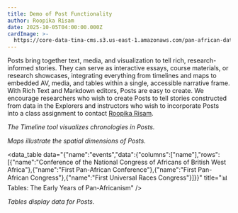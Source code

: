 ```yaml
---
title: Demo of Post Functionality
author: Roopika Risam
date: 2025-10-05T04:00:00.000Z
cardImage: >-
  https://core-data-tina-cms.s3.us-east-1.amazonaws.com/pan-african-data-content/writing-1524065_1280.jpg
---
```


Posts bring together text, media, and visualization to tell rich, research-informed stories. They can serve as interactive essays, course materials, or research showcases, integrating everything from timelines and maps to embedded AV, media, and tables within a single, accessible narrative frame. With Rich Text and Markdown editors, Posts are easy to create. We encourage researchers who wish to create Posts to tell stories constructed from data in the Explorers and instructors who wish to incorporate Posts into a class assignment to contact [Roopika Risam](mailto\:roopika.risam@dartmouth.edu).

<timeline title="🕰️ Timeline: The Early Years of Pan-Africanism" data="{&#x22;name&#x22;:&#x22;events&#x22;,&#x22;events&#x22;:[{&#x22;name&#x22;:&#x22;Conference of the National Congress of Africans of British West Africa&#x22;,&#x22;start_date&#x22;:[-1571875200,-1571788800],&#x22;end_date&#x22;:[-1570320000,-1570233600]},{&#x22;name&#x22;:&#x22;First Pan-African Conference&#x22;,&#x22;start_date&#x22;:[-2191449600,-2191363200],&#x22;end_date&#x22;:[-2191276800,-2191190400]},{&#x22;name&#x22;:&#x22;First Pan-African Congress&#x22;,&#x22;start_date&#x22;:[-1605225600,-1605139200],&#x22;end_date&#x22;:[-1605052800,-1604966400]},{&#x22;name&#x22;:&#x22;First Universal Races Congress&#x22;,&#x22;start_date&#x22;:[-1844121600,-1844035200],&#x22;end_date&#x22;:[-1843862400,-1843776000]}],&#x22;min&#x22;:1900,&#x22;max&#x22;:1920}" />

*The Timeline tool visualizes chronologies in Posts.*

<map data="{&#x22;data&#x22;:[{&#x22;id&#x22;:&#x22;9502548a-8f4f-4aa9-bf07-84348e2c9e14&#x22;,&#x22;name&#x22;:&#x22;Conference of the National Congress of Africans of British West Africa&#x22;,&#x22;record_id&#x22;:&#x22;2714&#x22;,&#x22;uuid&#x22;:&#x22;9502548a-8f4f-4aa9-bf07-84348e2c9e14&#x22;,&#x22;a4bfff2a-f624-4d7b-a821-a3e6f35e770d&#x22;:[{&#x22;coordinates&#x22;:[7.832208335619799,-1.1908674942275774],&#x22;event_range_facet&#x22;:[1920,1920],&#x22;geometry&#x22;:{&#x22;geometries&#x22;:[{&#x22;coordinates&#x22;:[[[-3.103611208498478,5.092778245023947],[-3.1482887640595436,4.89592488564296],[-2.426628358662128,4.746170450684769],[-2.1860013529658318,4.5625134262272615],[-2.116343379020691,4.540608727878065],[-2.0382045954465866,4.541702641723976],[-1.890992894768715,4.5770054535196785],[-1.7888855561614037,4.655049520028889],[-1.640611030161381,4.705683161227982],[-1.48592971265316,4.844434012204862],[-1.1766911298036575,4.913729330069084],[-1.0184183344244957,5.001304846643999],[-0.8073167502880096,5.0124827169185755],[-0.721375085413456,5.035833818225086],[-0.5993627384305,5.131994428963504],[-0.40014334022998815,5.203790111649893],[-0.2739350125193596,5.3142078630314975],[-0.14358602464199066,5.344038637630006],[0.08853636682033539,5.438166933231846],[0.1866592839360237,5.517259165340831],[0.33491838723421097,5.580779902485124],[0.4386179521679878,5.589258492725197],[0.7173618301749229,5.566463223200583],[0.9958059713244437,5.599665945357165],[1.0666665807366373,5.639739744426053],[1.1272861808538437,5.700248592212847],[1.1777086928486822,5.790772726630065],[1.1953948438167572,5.866848467606545],[1.2187116220593455,5.898553309199906],[1.2732939049601553,5.926547007128702],[1.1993521079421043,6.113160172739388],[1.1994379386305807,6.169120655323908],[1.0828771814703941,6.169501989913482],[1.0632578283548355,6.223399066380173],[1.0241978242993355,6.256126131950748],[1.0034677013754845,6.33547525372886],[0.8921768143773079,6.335511242409497],[0.8577486500144005,6.383073083223194],[0.7875823974609374,6.413225251990016],[0.7825629785656929,6.4330952684524085],[0.7492237910628319,6.448189418309766],[0.7124228775501251,6.529177259385943],[0.7475628331303596,6.562948285394405],[0.7413407787680626,6.584151311110739],[0.6913668662309647,6.590740288701286],[0.6733109056949615,6.613904097652342],[0.6571777537465097,6.607584198897817],[0.635397881269455,6.641511075069324],[0.6499589234590532,6.737609000539574],[0.5814408883452415,6.761493011751526],[0.56620292365551,6.788668153883694],[0.5798399448394775,6.8072863176864375],[0.5482867732644081,6.8336223083055705],[0.5321449041366577,6.828771015403867],[0.5352787300944328,6.876503156176907],[0.5584647506475449,6.887597061729827],[0.5660057812929153,6.9210552856491665],[0.5228319391608238,6.943217116591042],[0.5212407186627388,6.9710711070953035],[0.5898559838533401,6.999240246361536],[0.6035449728369713,7.022296170224015],[0.5975938215851784,7.062615082318356],[0.6141578033566475,7.099326292873958],[0.5914297699928283,7.113836024707203],[0.6337627395987511,7.206866097966742],[0.6582707539200783,7.317309124798412],[0.6441267952322961,7.401160247119027],[0.6185298040509224,7.412817272166874],[0.5686859786510468,7.392208057137419],[0.5195348337292672,7.46007923411268],[0.530058816075325,7.480823218279142],[0.5180897936224937,7.592577229986517],[0.5860388651490211,7.622082060715705],[0.5903578922152519,7.7031124065137995],[0.6271128728985788,7.704283255898009],[0.6113968044519424,7.753867278236462],[0.6310758367180825,7.767771059797803],[0.6171957403421402,7.796369152100223],[0.6274528428912164,7.867469229821613],[0.5846276879310608,8.09346603329534],[0.6139358505606651,8.185035258333976],[0.588613785803318,8.202469184707168],[0.6192898750305176,8.2158012171428],[0.6384368240833282,8.260299137318967],[0.674353949725628,8.259463005900015],[0.6880288571119308,8.280756265518665],[0.731132961809635,8.28665129926575],[0.7300399616360664,8.34088026290541],[0.7104916870594025,8.351587025807714],[0.6964929029345514,8.404740307691887],[0.6516587734222412,8.42244008980916],[0.6457337737083434,8.493518270946236],[0.5712199956178665,8.52417702073398],[0.531841479241848,8.569526807853787],[0.5118127539753914,8.56356513421768],[0.49207873642444605,8.597099077416143],[0.4695558920502662,8.595649054504564],[0.37386171519756317,8.754281078968768],[0.40091983973979956,8.756869071286523],[0.3781669959425927,8.771988087101601],[0.3800666704773903,8.792793247871403],[0.41798271238803864,8.792340311510475],[0.4277697578072548,8.779136327210066],[0.4482138901948929,8.811355209835467],[0.46904895454645157,8.79178002150769],[0.491318665444851,8.800359224330025],[0.4960018023848533,8.839736248016598],[0.5275848135352135,8.877826098043586],[0.5090668424963951,8.91765522591496],[0.5165679752826691,8.938686309329093],[0.49420170485973364,8.954029023305125],[0.456237718462944,9.04385822534353],[0.48669721931219107,9.108664796424089],[0.47676097601652145,9.144977287169485],[0.5115696787834167,9.163661243634445],[0.5336016789078712,9.209416000087076],[0.5058347806334496,9.25641302902027],[0.5557939410209656,9.311206169801332],[0.5451338365674019,9.340876304411966],[0.5670032277703285,9.405926364219207],[0.5193078517913818,9.440312000041192],[0.49996677786111837,9.437939295511281],[0.5029229074716568,9.474895271987489],[0.44870372861623764,9.499486069789052],[0.35942070186138153,9.499213259907332],[0.3375409170985222,9.45173806002652],[0.2757766842842102,9.427417043836085],[0.22923197597265244,9.463508013295227],[0.22904019802808764,9.485949808114997],[0.2697034925222397,9.478874258168876],[0.31119391322135925,9.506630965850123],[0.29708683490753174,9.52284969301055],[0.2432498708367348,9.524532727505715],[0.2400627359747887,9.574648298374676],[0.3513365238904953,9.571963108752595],[0.3836899995803833,9.591456534203987],[0.37300005555152893,9.608155508923375],[0.3823733702301979,9.644926115500594],[0.35100828856229777,9.675922778321072],[0.34480199217796326,9.717685631143405],[0.3189045935869217,9.72789784713384],[0.35739898681640625,9.846696140968735],[0.35517577081918716,9.921893424127257],[0.38732171058654785,9.937387940416794],[0.35867102444171906,9.988884744306834],[0.3610427677631378,10.030610968429418],[0.40316618978977203,10.01952000341664],[0.41468460112810135,10.032443633539753],[0.41285097599029547,10.066654887941809],[0.35307627171278,10.098680683220083],[0.3615906089544296,10.258108082618378],[0.3978349640965462,10.308433230130593],[0.3186709061264992,10.308640055002387],[0.338369719684124,10.325151300480009],[0.2903159335255623,10.37640630147809],[0.30041981488466263,10.402501067252592],[0.2859499678015709,10.421586314871872],[0.25926098227500916,10.407587327190633],[0.21769579499959948,10.42692319532959],[0.2094138041138649,10.405477185714705],[0.19035570323467255,10.404317079976826],[0.15425987541675565,10.465080294166496],[0.14266937971115112,10.526270350932089],[0.060995779931545265,10.560818325834019],[0.041286908090114594,10.601442075264307],[-0.06052304059267045,10.634395290504688],[-0.09009003639221191,10.711561513256678],[-0.07255911827087402,10.719488910345122],[-0.07258594036102295,10.769931590990595],[-0.02189788967370987,10.818700803844651],[-0.02950262278318405,10.85446611055748],[-0.006088614463806153,10.963262600673657],[0.03352627158164978,10.978806307476654],[0.02390217036008835,11.062617404267842],[-0.009324029088020323,11.11060911222456],[-0.03521908074617386,11.108176205900545],[-0.05470331758260727,11.08596525201075],[-0.09500149637460709,11.086126800690414],[-0.14300230890512466,11.105833095605497],[-0.1362307369709015,11.139510288656727],[-0.2752828225493431,11.174856473263338],[-0.28937850147485733,11.148298306661887],[-0.2722180634737015,11.124439609881707],[-0.33274613320827484,11.109296431007676],[-0.359075702726841,11.06988594130619],[-0.3724455088376999,11.123257595132834],[-0.4275665804743767,11.114344464000954],[-0.4380134493112564,11.030337198068874],[-0.4749903827905655,11.036049023016314],[-0.5014832317829132,11.017720243353137],[-0.510876327753067,10.98838971554438],[-0.527462437748909,11.000094631218548],[-0.5447918549180031,10.97471474226754],[-0.5682940408587456,10.992317516279753],[-0.593186616897583,10.923577747857363],[-0.6182220205664634,10.910502576116956],[-0.6527474150061607,10.963225076760533],[-0.6710799783468246,10.958281753328194],[-0.6539859250187875,10.987498432550025],[-0.8075635135173798,11.005831068217166],[-0.8550744876265526,10.998042585476705],[-0.8700120449066163,10.966602209872377],[-0.8934582397341727,10.962392637148202],[-0.8888374641537666,10.98014359946214],[-0.9167730063199997,10.98026307664488],[-0.9165192022919654,11.001977827265792],[-1.1150174215435982,11.003841922791569],[-1.117420345544815,10.985577952104256],[-1.3114074245095253,10.992676920271423],[-1.3827491551637647,10.996762312333152],[-1.4252454042434692,11.021033566838584],[-1.6155776381492615,11.02102797226342],[-1.6163085401058195,10.985085569843656],[-1.7499341815710068,10.972004555175555],[-1.7499341815710068,10.984202505215887],[-2.833702191710472,11.00668839760189],[-2.840803675353527,10.967128525681796],[-2.817496284842491,10.924999235221398],[-2.83798735588789,10.893119479830121],[-2.8640389814972878,10.887704833024523],[-2.895283699035645,10.764413268947626],[-2.9379871487617493,10.72189271808581],[-2.9396333545446396,10.708618005765405],[-2.9056749120354652,10.686122537252114],[-2.9411404207348824,10.614442672994018],[-2.866360098123551,10.454496113996578],[-2.77334276586771,10.422508281107302],[-2.8315074741840363,10.387841662226016],[-2.8504733741283417,10.318830052557011],[-2.757624685764313,10.253003896999754],[-2.760916426777839,10.226628817207851],[-2.7982591465115547,10.190787005036126],[-2.7904700115323067,10.069590913620697],[-2.743056602776051,9.960741439265512],[-2.761896774172783,9.883963329537645],[-2.7265191078186035,9.826362604514852],[-2.7900519222021103,9.746513527466847],[-2.787175253033638,9.697107910450793],[-2.75761429220438,9.680714428129207],[-2.74560134857893,9.641285561456515],[-2.7718236297369003,9.6000818290027],[-2.768477238714695,9.569059364056413],[-2.684108689427376,9.486391611776257],[-2.6759792491793633,9.372279957573038],[-2.718862406909466,9.3355227653688],[-2.721153013408184,9.313521841181993],[-2.7095819637179375,9.289915104317972],[-2.6858031749725337,9.287568835641007],[-2.657060958445072,9.25724758376785],[-2.7141393721103673,9.206441038376354],[-2.7350160107016563,9.158293422224864],[-2.772784866392613,9.143358953361686],[-2.7608299255371094,9.09059771263203],[-2.780180722475052,9.063156010810573],[-2.7480354532599454,9.032115948197625],[-2.663835547864437,9.019232545058388],[-2.651289850473404,8.943087324925946],[-2.6180562749505043,8.921731237805753],[-2.623229250311852,8.878309736458721],[-2.5968071445822716,8.827969169423435],[-2.63031966984272,8.794262719376784],[-2.5883062183856964,8.787884474982985],[-2.501449920237064,8.315796376603116],[-2.4948838725686078,8.206181199859975],[-2.559185139834881,8.143824312987238],[-2.6080962270498276,8.152074143642242],[-2.626841180026531,8.123750132748933],[-2.597754299640656,8.057280325030007],[-2.6046821102499966,8.030426006890101],[-2.6796163246035576,8.020386221124868],[-2.746703065931797,7.922653312554404],[-2.7814192324876785,7.95217811979558],[-2.7911952137947083,7.8626302090122495],[-2.831048145890236,7.820013173159635],[-2.9221510514616966,7.612207242539071],[-2.975304052233696,7.269923183319685],[-2.9527993127703667,7.237718227279007],[-3.023819178342819,7.141769260161738],[-3.0318932980298996,7.07180904641425],[-3.0876031145453453,7.052705213750275],[-3.2320273295044895,6.822296112247541],[-3.236115016043186,6.777575282237374],[-3.2089982181787495,6.73170224246189],[-3.260786309838295,6.623015120540945],[-3.2332681864500046,6.601251230311312],[-3.2361991703510284,6.541392277298475],[-3.170619159936905,6.297032247659689],[-3.1756912171840668,6.252820322589767],[-3.1545131653547287,6.251522189295158],[-3.1027401611208916,6.153126022447381],[-3.0738091841340065,5.985004331454381],[-3.0200332403182983,5.856884135314828],[-3.0264272913336754,5.709230191976153],[-2.9539690911769863,5.716022178957086],[-2.966526187956333,5.640948902418742],[-2.9337361827492714,5.619370525816014],[-2.858239710330963,5.657260610904324],[-2.8069639205932617,5.618422916706545],[-2.791136205196381,5.627522903417402],[-2.77522299438715,5.615435935932421],[-2.7600896358489995,5.598389632579731],[-2.7677751705050473,5.555258303059013],[-2.7489671856164932,5.4377340371898715],[-2.7242160961031914,5.387981299969157],[-2.725095190107822,5.3418130635293455],[-2.764737233519554,5.35685113737817],[-2.7768252789974213,5.346762259307474],[-2.766694240272045,5.305154524351549],[-2.785684280097485,5.286062257417242],[-2.7531812712550163,5.250691151592985],[-2.7642450481653214,5.216962101925051],[-2.7235321328043938,5.140927049949543],[-2.7570121362805367,5.101642286271783],[-2.7855652570724483,5.11763218194746],[-2.817331328988075,5.105758181383492],[-2.8332502394914627,5.121986071670393],[-2.8441953286528587,5.107924150142471],[-2.87619911134243,5.128030308743054],[-2.9486700519919395,5.126928325031686],[-2.9700003191828728,5.103333062445254],[-3.068524226546288,5.134464519892467],[-3.1083054095506673,5.124754072198712],[-3.103611208498478,5.092778245023947]]],&#x22;type&#x22;:&#x22;Polygon&#x22;}],&#x22;type&#x22;:&#x22;GeometryCollection&#x22;},&#x22;id&#x22;:&#x22;79af1e4f-91b1-4e13-afe6-f8c26143b339&#x22;,&#x22;inverse&#x22;:false,&#x22;name&#x22;:&#x22;Gold Coast (British Colony)&#x22;,&#x22;name_facet&#x22;:&#x22;Gold Coast (British Colony)&#x22;,&#x22;names&#x22;:[&#x22;Gold Coast (British Colony)&#x22;],&#x22;names_facet&#x22;:[&#x22;Gold Coast (British Colony)&#x22;],&#x22;record_id&#x22;:&#x22;9635&#x22;,&#x22;uuid&#x22;:&#x22;79af1e4f-91b1-4e13-afe6-f8c26143b339&#x22;},{&#x22;coordinates&#x22;:[7.832208335619799,-1.1908674942275774],&#x22;event_range_facet&#x22;:[1920,1965],&#x22;geometry&#x22;:{&#x22;geometries&#x22;:[{&#x22;coordinates&#x22;:[[[-3.103611208498478,5.092778245023947],[-3.1482887640595436,4.89592488564296],[-2.426628358662128,4.746170450684769],[-2.1860013529658318,4.5625134262272615],[-2.116343379020691,4.540608727878065],[-2.0382045954465866,4.541702641723976],[-1.890992894768715,4.5770054535196785],[-1.7888855561614037,4.655049520028889],[-1.640611030161381,4.705683161227982],[-1.48592971265316,4.844434012204862],[-1.1766911298036575,4.913729330069084],[-1.0184183344244957,5.001304846643999],[-0.8073167502880096,5.0124827169185755],[-0.721375085413456,5.035833818225086],[-0.5993627384305,5.131994428963504],[-0.40014334022998815,5.203790111649893],[-0.2739350125193596,5.3142078630314975],[-0.14358602464199066,5.344038637630006],[0.08853636682033539,5.438166933231846],[0.1866592839360237,5.517259165340831],[0.33491838723421097,5.580779902485124],[0.4386179521679878,5.589258492725197],[0.7173618301749229,5.566463223200583],[0.9958059713244437,5.599665945357165],[1.0666665807366373,5.639739744426053],[1.1272861808538437,5.700248592212847],[1.1777086928486822,5.790772726630065],[1.1953948438167572,5.866848467606545],[1.2187116220593455,5.898553309199906],[1.2732939049601553,5.926547007128702],[1.1993521079421043,6.113160172739388],[1.1994379386305807,6.169120655323908],[1.0828771814703941,6.169501989913482],[1.0632578283548355,6.223399066380173],[1.0241978242993355,6.256126131950748],[1.0034677013754845,6.33547525372886],[0.8921768143773079,6.335511242409497],[0.8577486500144005,6.383073083223194],[0.7875823974609374,6.413225251990016],[0.7825629785656929,6.4330952684524085],[0.7492237910628319,6.448189418309766],[0.7124228775501251,6.529177259385943],[0.7475628331303596,6.562948285394405],[0.7413407787680626,6.584151311110739],[0.6913668662309647,6.590740288701286],[0.6733109056949615,6.613904097652342],[0.6571777537465097,6.607584198897817],[0.635397881269455,6.641511075069324],[0.6499589234590532,6.737609000539574],[0.5814408883452415,6.761493011751526],[0.56620292365551,6.788668153883694],[0.5798399448394775,6.8072863176864375],[0.5482867732644081,6.8336223083055705],[0.5321449041366577,6.828771015403867],[0.5352787300944328,6.876503156176907],[0.5584647506475449,6.887597061729827],[0.5660057812929153,6.9210552856491665],[0.5228319391608238,6.943217116591042],[0.5212407186627388,6.9710711070953035],[0.5898559838533401,6.999240246361536],[0.6035449728369713,7.022296170224015],[0.5975938215851784,7.062615082318356],[0.6141578033566475,7.099326292873958],[0.5914297699928283,7.113836024707203],[0.6337627395987511,7.206866097966742],[0.6582707539200783,7.317309124798412],[0.6441267952322961,7.401160247119027],[0.6185298040509224,7.412817272166874],[0.5686859786510468,7.392208057137419],[0.5195348337292672,7.46007923411268],[0.530058816075325,7.480823218279142],[0.5180897936224937,7.592577229986517],[0.5860388651490211,7.622082060715705],[0.5903578922152519,7.7031124065137995],[0.6271128728985788,7.704283255898009],[0.6113968044519424,7.753867278236462],[0.6310758367180825,7.767771059797803],[0.6171957403421402,7.796369152100223],[0.6274528428912164,7.867469229821613],[0.5846276879310608,8.09346603329534],[0.6139358505606651,8.185035258333976],[0.588613785803318,8.202469184707168],[0.6192898750305176,8.2158012171428],[0.6384368240833282,8.260299137318967],[0.674353949725628,8.259463005900015],[0.6880288571119308,8.280756265518665],[0.731132961809635,8.28665129926575],[0.7300399616360664,8.34088026290541],[0.7104916870594025,8.351587025807714],[0.6964929029345514,8.404740307691887],[0.6516587734222412,8.42244008980916],[0.6457337737083434,8.493518270946236],[0.5712199956178665,8.52417702073398],[0.531841479241848,8.569526807853787],[0.5118127539753914,8.56356513421768],[0.49207873642444605,8.597099077416143],[0.4695558920502662,8.595649054504564],[0.37386171519756317,8.754281078968768],[0.40091983973979956,8.756869071286523],[0.3781669959425927,8.771988087101601],[0.3800666704773903,8.792793247871403],[0.41798271238803864,8.792340311510475],[0.4277697578072548,8.779136327210066],[0.4482138901948929,8.811355209835467],[0.46904895454645157,8.79178002150769],[0.491318665444851,8.800359224330025],[0.4960018023848533,8.839736248016598],[0.5275848135352135,8.877826098043586],[0.5090668424963951,8.91765522591496],[0.5165679752826691,8.938686309329093],[0.49420170485973364,8.954029023305125],[0.456237718462944,9.04385822534353],[0.48669721931219107,9.108664796424089],[0.47676097601652145,9.144977287169485],[0.5115696787834167,9.163661243634445],[0.5336016789078712,9.209416000087076],[0.5058347806334496,9.25641302902027],[0.5557939410209656,9.311206169801332],[0.5451338365674019,9.340876304411966],[0.5670032277703285,9.405926364219207],[0.5193078517913818,9.440312000041192],[0.49996677786111837,9.437939295511281],[0.5029229074716568,9.474895271987489],[0.44870372861623764,9.499486069789052],[0.35942070186138153,9.499213259907332],[0.3375409170985222,9.45173806002652],[0.2757766842842102,9.427417043836085],[0.22923197597265244,9.463508013295227],[0.22904019802808764,9.485949808114997],[0.2697034925222397,9.478874258168876],[0.31119391322135925,9.506630965850123],[0.29708683490753174,9.52284969301055],[0.2432498708367348,9.524532727505715],[0.2400627359747887,9.574648298374676],[0.3513365238904953,9.571963108752595],[0.3836899995803833,9.591456534203987],[0.37300005555152893,9.608155508923375],[0.3823733702301979,9.644926115500594],[0.35100828856229777,9.675922778321072],[0.34480199217796326,9.717685631143405],[0.3189045935869217,9.72789784713384],[0.35739898681640625,9.846696140968735],[0.35517577081918716,9.921893424127257],[0.38732171058654785,9.937387940416794],[0.35867102444171906,9.988884744306834],[0.3610427677631378,10.030610968429418],[0.40316618978977203,10.01952000341664],[0.41468460112810135,10.032443633539753],[0.41285097599029547,10.066654887941809],[0.35307627171278,10.098680683220083],[0.3615906089544296,10.258108082618378],[0.3978349640965462,10.308433230130593],[0.3186709061264992,10.308640055002387],[0.338369719684124,10.325151300480009],[0.2903159335255623,10.37640630147809],[0.30041981488466263,10.402501067252592],[0.2859499678015709,10.421586314871872],[0.25926098227500916,10.407587327190633],[0.21769579499959948,10.42692319532959],[0.2094138041138649,10.405477185714705],[0.19035570323467255,10.404317079976826],[0.15425987541675565,10.465080294166496],[0.14266937971115112,10.526270350932089],[0.060995779931545265,10.560818325834019],[0.041286908090114594,10.601442075264307],[-0.06052304059267045,10.634395290504688],[-0.09009003639221191,10.711561513256678],[-0.07255911827087402,10.719488910345122],[-0.07258594036102295,10.769931590990595],[-0.02189788967370987,10.818700803844651],[-0.02950262278318405,10.85446611055748],[-0.006088614463806153,10.963262600673657],[0.03352627158164978,10.978806307476654],[0.02390217036008835,11.062617404267842],[-0.009324029088020323,11.11060911222456],[-0.03521908074617386,11.108176205900545],[-0.05470331758260727,11.08596525201075],[-0.09500149637460709,11.086126800690414],[-0.14300230890512466,11.105833095605497],[-0.1362307369709015,11.139510288656727],[-0.2752828225493431,11.174856473263338],[-0.28937850147485733,11.148298306661887],[-0.2722180634737015,11.124439609881707],[-0.33274613320827484,11.109296431007676],[-0.359075702726841,11.06988594130619],[-0.3724455088376999,11.123257595132834],[-0.4275665804743767,11.114344464000954],[-0.4380134493112564,11.030337198068874],[-0.4749903827905655,11.036049023016314],[-0.5014832317829132,11.017720243353137],[-0.510876327753067,10.98838971554438],[-0.527462437748909,11.000094631218548],[-0.5447918549180031,10.97471474226754],[-0.5682940408587456,10.992317516279753],[-0.593186616897583,10.923577747857363],[-0.6182220205664634,10.910502576116956],[-0.6527474150061607,10.963225076760533],[-0.6710799783468246,10.958281753328194],[-0.6539859250187875,10.987498432550025],[-0.8075635135173798,11.005831068217166],[-0.8550744876265526,10.998042585476705],[-0.8700120449066163,10.966602209872377],[-0.8934582397341727,10.962392637148202],[-0.8888374641537666,10.98014359946214],[-0.9167730063199997,10.98026307664488],[-0.9165192022919654,11.001977827265792],[-1.1150174215435982,11.003841922791569],[-1.117420345544815,10.985577952104256],[-1.3114074245095253,10.992676920271423],[-1.3827491551637647,10.996762312333152],[-1.4252454042434692,11.021033566838584],[-1.6155776381492615,11.02102797226342],[-1.6163085401058195,10.985085569843656],[-1.7499341815710068,10.972004555175555],[-1.7499341815710068,10.984202505215887],[-2.833702191710472,11.00668839760189],[-2.840803675353527,10.967128525681796],[-2.817496284842491,10.924999235221398],[-2.83798735588789,10.893119479830121],[-2.8640389814972878,10.887704833024523],[-2.895283699035645,10.764413268947626],[-2.9379871487617493,10.72189271808581],[-2.9396333545446396,10.708618005765405],[-2.9056749120354652,10.686122537252114],[-2.9411404207348824,10.614442672994018],[-2.866360098123551,10.454496113996578],[-2.77334276586771,10.422508281107302],[-2.8315074741840363,10.387841662226016],[-2.8504733741283417,10.318830052557011],[-2.757624685764313,10.253003896999754],[-2.760916426777839,10.226628817207851],[-2.7982591465115547,10.190787005036126],[-2.7904700115323067,10.069590913620697],[-2.743056602776051,9.960741439265512],[-2.761896774172783,9.883963329537645],[-2.7265191078186035,9.826362604514852],[-2.7900519222021103,9.746513527466847],[-2.787175253033638,9.697107910450793],[-2.75761429220438,9.680714428129207],[-2.74560134857893,9.641285561456515],[-2.7718236297369003,9.6000818290027],[-2.768477238714695,9.569059364056413],[-2.684108689427376,9.486391611776257],[-2.6759792491793633,9.372279957573038],[-2.718862406909466,9.3355227653688],[-2.721153013408184,9.313521841181993],[-2.7095819637179375,9.289915104317972],[-2.6858031749725337,9.287568835641007],[-2.657060958445072,9.25724758376785],[-2.7141393721103673,9.206441038376354],[-2.7350160107016563,9.158293422224864],[-2.772784866392613,9.143358953361686],[-2.7608299255371094,9.09059771263203],[-2.780180722475052,9.063156010810573],[-2.7480354532599454,9.032115948197625],[-2.663835547864437,9.019232545058388],[-2.651289850473404,8.943087324925946],[-2.6180562749505043,8.921731237805753],[-2.623229250311852,8.878309736458721],[-2.5968071445822716,8.827969169423435],[-2.63031966984272,8.794262719376784],[-2.5883062183856964,8.787884474982985],[-2.501449920237064,8.315796376603116],[-2.4948838725686078,8.206181199859975],[-2.559185139834881,8.143824312987238],[-2.6080962270498276,8.152074143642242],[-2.626841180026531,8.123750132748933],[-2.597754299640656,8.057280325030007],[-2.6046821102499966,8.030426006890101],[-2.6796163246035576,8.020386221124868],[-2.746703065931797,7.922653312554404],[-2.7814192324876785,7.95217811979558],[-2.7911952137947083,7.8626302090122495],[-2.831048145890236,7.820013173159635],[-2.9221510514616966,7.612207242539071],[-2.975304052233696,7.269923183319685],[-2.9527993127703667,7.237718227279007],[-3.023819178342819,7.141769260161738],[-3.0318932980298996,7.07180904641425],[-3.0876031145453453,7.052705213750275],[-3.2320273295044895,6.822296112247541],[-3.236115016043186,6.777575282237374],[-3.2089982181787495,6.73170224246189],[-3.260786309838295,6.623015120540945],[-3.2332681864500046,6.601251230311312],[-3.2361991703510284,6.541392277298475],[-3.170619159936905,6.297032247659689],[-3.1756912171840668,6.252820322589767],[-3.1545131653547287,6.251522189295158],[-3.1027401611208916,6.153126022447381],[-3.0738091841340065,5.985004331454381],[-3.0200332403182983,5.856884135314828],[-3.0264272913336754,5.709230191976153],[-2.9539690911769863,5.716022178957086],[-2.966526187956333,5.640948902418742],[-2.9337361827492714,5.619370525816014],[-2.858239710330963,5.657260610904324],[-2.8069639205932617,5.618422916706545],[-2.791136205196381,5.627522903417402],[-2.77522299438715,5.615435935932421],[-2.7600896358489995,5.598389632579731],[-2.7677751705050473,5.555258303059013],[-2.7489671856164932,5.4377340371898715],[-2.7242160961031914,5.387981299969157],[-2.725095190107822,5.3418130635293455],[-2.764737233519554,5.35685113737817],[-2.7768252789974213,5.346762259307474],[-2.766694240272045,5.305154524351549],[-2.785684280097485,5.286062257417242],[-2.7531812712550163,5.250691151592985],[-2.7642450481653214,5.216962101925051],[-2.7235321328043938,5.140927049949543],[-2.7570121362805367,5.101642286271783],[-2.7855652570724483,5.11763218194746],[-2.817331328988075,5.105758181383492],[-2.8332502394914627,5.121986071670393],[-2.8441953286528587,5.107924150142471],[-2.87619911134243,5.128030308743054],[-2.9486700519919395,5.126928325031686],[-2.9700003191828728,5.103333062445254],[-3.068524226546288,5.134464519892467],[-3.1083054095506673,5.124754072198712],[-3.103611208498478,5.092778245023947]]],&#x22;type&#x22;:&#x22;Polygon&#x22;}],&#x22;type&#x22;:&#x22;GeometryCollection&#x22;},&#x22;id&#x22;:&#x22;f34d9664-752b-44d0-93d7-9c3b66ff7839&#x22;,&#x22;inverse&#x22;:false,&#x22;name&#x22;:&#x22;Ghana&#x22;,&#x22;name_facet&#x22;:&#x22;Ghana&#x22;,&#x22;names&#x22;:[&#x22;Ghana&#x22;],&#x22;names_facet&#x22;:[&#x22;Ghana&#x22;],&#x22;record_id&#x22;:&#x22;3309&#x22;,&#x22;uuid&#x22;:&#x22;f34d9664-752b-44d0-93d7-9c3b66ff7839&#x22;},{&#x22;coordinates&#x22;:[5.593851747683094,-0.18392528634340272],&#x22;event_range_facet&#x22;:[1920,1958],&#x22;geometry&#x22;:{&#x22;geometries&#x22;:[{&#x22;coordinates&#x22;:[[[-0.2819756045937538,5.5171910858679665],[-0.12271642684936523,5.566056782451298],[-0.05485653877258301,5.60768980131535],[-0.11420879513025284,5.646634313488793],[-0.14074623584747314,5.635973788364201],[-0.1515340805053711,5.65990038927851],[-0.21388404071331024,5.658220835018833],[-0.2368491142988205,5.6190815719340845],[-0.28262972831726074,5.585565621105974],[-0.2720407024025917,5.540599284202536],[-0.2819756045937538,5.5171910858679665]]],&#x22;type&#x22;:&#x22;Polygon&#x22;}],&#x22;type&#x22;:&#x22;GeometryCollection&#x22;},&#x22;id&#x22;:&#x22;db7fd96d-30d8-4795-ac1d-9d53a75b227d&#x22;,&#x22;inverse&#x22;:false,&#x22;name&#x22;:&#x22;Accra&#x22;,&#x22;name_facet&#x22;:&#x22;Accra&#x22;,&#x22;names&#x22;:[&#x22;Accra&#x22;],&#x22;names_facet&#x22;:[&#x22;Accra&#x22;],&#x22;record_id&#x22;:&#x22;3231&#x22;,&#x22;uuid&#x22;:&#x22;db7fd96d-30d8-4795-ac1d-9d53a75b227d&#x22;}]},{&#x22;id&#x22;:&#x22;b74bd25c-7c22-42b8-add7-e71ed6634557&#x22;,&#x22;name&#x22;:&#x22;First Pan-African Conference&#x22;,&#x22;record_id&#x22;:&#x22;2667&#x22;,&#x22;uuid&#x22;:&#x22;b74bd25c-7c22-42b8-add7-e71ed6634557&#x22;,&#x22;a4bfff2a-f624-4d7b-a821-a3e6f35e770d&#x22;:[{&#x22;coordinates&#x22;:[54.12387155772936,-2.865631640838148],&#x22;event_range_facet&#x22;:[1900,1945],&#x22;geometry&#x22;:{&#x22;geometries&#x22;:[{&#x22;coordinates&#x22;:[[[[-2.667675781249983,51.622998046875],[-2.742138671874983,51.581103515624996],[-2.978515625,51.538867187499996],[-3.293115234374994,51.390429687499996],[-3.562353515624977,51.413818359375],[-3.7626953125,51.539941406249994],[-3.890771484374994,51.591650390625],[-3.943652343749989,51.597509765625],[-4.115283203124989,51.56640625],[-4.234570312499983,51.569091796875],[-4.173681640624977,51.62734375],[-4.091015624999983,51.659912109375],[-4.276171874999989,51.68251953125],[-4.386279296874989,51.741064453125],[-4.600781249999983,51.737646484375],[-4.717626953124977,51.68369140625],[-4.902294921874983,51.626269531249996],[-5.124755859375,51.705859375],[-5.168359375,51.74072265625],[-5.167236328125,51.808056640625],[-5.200585937499994,51.861376953124996],[-5.262304687499977,51.880175781249996],[-5.183349609375,51.949658203125],[-5.088085937499983,51.995898437499996],[-4.878515624999977,52.041845703125],[-4.383154296874977,52.197314453124996],[-4.149365234374983,52.32626953125],[-4.050537109375,52.475146484374996],[-3.980322265624977,52.541748046875],[-4.048437499999977,52.5576171875],[-4.078906249999989,52.607861328125],[-4.070703125,52.658837890625],[-4.039257812499983,52.704052734375],[-4.117529296874977,52.82001953125],[-4.101464843749994,52.915478515625],[-4.3564453125,52.897412109375],[-4.583691406249983,52.81494140625],[-4.683056640624983,52.80615234375],[-4.681445312499989,52.844140625],[-4.638330078124994,52.89111328125],[-4.405078124999989,53.013818359375],[-4.328417968749989,53.105126953125],[-4.2685546875,53.14453125],[-4.111035156249983,53.2189453125],[-3.764208984374989,53.3076171875],[-3.645898437499994,53.297900390624996],[-3.326171875,53.34716796875],[-3.097558593749994,53.260302734374996],[-3.165576171874989,53.394677734375],[-3.064746093749989,53.42685546875],[-2.918554687499977,53.30537109375],[-2.864160156249994,53.292578125],[-2.74951171875,53.310205078125],[-2.9130859375,53.350244140625],[-2.969970703125,53.389208984374996],[-3.064599609374994,53.512841796875],[-3.059472656249994,53.586230468749996],[-2.925097656249989,53.732763671875],[-3.031787109374989,53.773583984375],[-3.045361328124983,53.84384765625],[-3.026757812499994,53.905908203125],[-2.899853515624983,53.960693359375],[-2.862402343749977,54.04384765625],[-2.846484374999989,54.135302734374996],[-2.867578125,54.17724609375],[-2.993505859374977,54.1705078125],[-3.109667968749989,54.126318359375],[-3.165966796874983,54.1279296875],[-3.321533203125,54.2291015625],[-3.569384765624989,54.467578125],[-3.592041015625,54.56435546875],[-3.464599609375,54.773095703125],[-3.267919921874977,54.906591796875],[-3.036230468749977,54.953076171875],[-3.43408203125,54.96376953125],[-3.550439453124994,54.947412109375],[-3.658300781249977,54.892871093749996],[-3.783251953124989,54.869921875],[-3.957910156249994,54.78095703125],[-4.132958984374994,54.779248046875],[-4.208398437499994,54.837158203125],[-4.25341796875,54.84677734375],[-4.517480468749994,54.758349609374996],[-4.818066406249983,54.846142578125],[-4.889501953124977,54.772265625],[-4.911230468749977,54.689453125],[-5.032324218749977,54.761376953125],[-5.135498046875,54.85751953125],[-5.170117187499983,54.917919921875],[-5.172705078124977,54.985888671874996],[-5.11669921875,55.012255859374996],[-5.055859374999983,54.988134765625],[-4.965185546874977,55.149462890624996],[-4.721142578124983,55.42099609375],[-4.6767578125,55.501318359375],[-4.684375,55.55390625],[-4.724169921874989,55.598291015625],[-4.891845703125,55.69912109375],[-4.871679687499977,55.87392578125],[-4.826074218749994,55.929541015625],[-4.584082031249977,55.938671875],[-4.844091796874977,56.051171875],[-4.80029296875,56.158349609375],[-4.927099609374977,56.028076171875],[-5.092822265624989,55.9873046875],[-5.114990234375,55.944628906249996],[-5.195849609374989,55.928662109375],[-5.214599609375,55.8888671875],[-5.228222656249983,55.886328125],[-5.24560546875,55.929248046874996],[-5.247314453125,56.000390625],[-5.222949218749989,56.0658203125],[-5.176416015624994,56.116992187499996],[-4.996972656249994,56.233349609375],[-5.282324218749977,56.08994140625],[-5.383447265624994,56.01923828125],[-5.418896484374983,55.975244140625],[-5.372900390624977,55.827685546874996],[-5.385839843749977,55.7701171875],[-5.556445312499989,55.389599609375],[-5.588769531249994,55.351416015625],[-5.646533203124989,55.32685546875],[-5.730664062499983,55.334130859375],[-5.768212890624994,55.362646484375],[-5.752099609374994,55.44345703125],[-5.681347656249983,55.623974609375],[-5.605029296874989,55.720751953124996],[-5.504492187499977,55.802392578125],[-5.573876953124994,55.79169921875],[-5.622851562499989,55.813134765625],[-5.609570312499983,56.0552734375],[-5.555273437499977,56.1349609375],[-5.534960937499989,56.250830078125],[-5.391943359374977,56.514794921875],[-5.329443359374977,56.555908203125],[-5.312695312499983,56.618798828125],[-5.188378906249994,56.758056640625],[-5.652441406249977,56.531982421875],[-5.864843749999977,56.561865234375],[-5.936767578125,56.605712890625],[-5.968896484374994,56.689892578125],[-6.057714843749977,56.692138671875],[-6.133691406249994,56.706689453125],[-6.132763671874983,56.718017578125],[-6.034716796874989,56.763916015625],[-5.877636718749983,56.779638671875],[-5.730615234374994,56.853076171874996],[-5.861425781249977,56.902685546875],[-5.736279296874983,56.96064453125],[-5.59130859375,57.10234375],[-5.561914062499994,57.232714843749996],[-5.656347656249977,57.33408203125],[-5.794921875,57.37880859375],[-5.818066406249983,57.436083984374996],[-5.801953124999983,57.468017578125],[-5.756738281249994,57.49921875],[-5.581787109375,57.54677734375],[-5.678759765624989,57.5716796875],[-5.714941406249977,57.60107421875],[-5.744921874999989,57.668310546875],[-5.694726562499994,57.77822265625],[-5.608349609374983,57.88134765625],[-5.349023437499994,57.878076171875],[-5.319189453124977,57.903613281249996],[-5.289794921875,57.904589843749996],[-5.1572265625,57.88134765625],[-5.413183593749977,58.069726562499994],[-5.351367187499989,58.143701171874994],[-5.35595703125,58.2119140625],[-5.33828125,58.238720703125],[-5.00830078125,58.262646484375],[-5.080615234374989,58.345166015625],[-5.090136718749989,58.384521484375],[-5.066503906249977,58.52021484375],[-5.016748046874994,58.566552734374994],[-4.924658203124977,58.58837890625],[-4.809619140624989,58.572900390624994],[-4.715429687499977,58.510009765625],[-4.491894531249983,58.56845703125],[-4.433251953124994,58.512841796874994],[-4.188623046874994,58.5572265625],[-3.453564453124983,58.61689453125],[-3.259130859374977,58.65],[-3.053076171874977,58.634814453125],[-3.056982421874977,58.588769531249994],[-3.109667968749989,58.515478515625],[-3.101123046874989,58.43369140625],[-3.112890624999977,58.40888671875],[-3.212353515624983,58.321240234375],[-3.990039062499989,57.959033203124996],[-4.035595703124983,57.852001953125],[-3.906835937499977,57.839648437499996],[-3.857128906249983,57.8185546875],[-3.887939453125,57.786914062499996],[-4.078417968749989,57.677050781249996],[-4.134521484375,57.577734375],[-3.988476562499983,57.58125],[-3.402783203124983,57.708251953125],[-3.294531249999977,57.71015625],[-3.036035156249994,57.672314453125],[-2.856298828124977,57.69228515625],[-2.244140625,57.680859375],[-2.074072265624977,57.702392578125],[-1.961523437499977,57.67666015625],[-1.867382812499983,57.612353515624996],[-1.777929687499977,57.49375],[-1.780664062499994,57.4740234375],[-1.934472656249994,57.352197265625],[-2.020312499999989,57.25888671875],[-2.089550781249983,57.1025390625],[-2.26025390625,56.863330078124996],[-2.426660156249994,56.730712890625],[-2.5009765625,56.636572265625],[-2.592675781249994,56.561572265624996],[-2.680957031249989,56.514404296875],[-2.775195312499989,56.482958984374996],[-3.047412109374989,56.449365234375],[-3.214453124999977,56.383935546875],[-3.309960937499994,56.3634765625],[-2.88515625,56.397509765624996],[-2.652734375,56.31826171875],[-2.674267578124983,56.25341796875],[-2.767578125,56.2021484375],[-2.979785156249989,56.194091796875],[-3.17822265625,56.080126953124996],[-3.362255859374983,56.027636718749996],[-3.695117187499989,56.063330078125],[-3.7890625,56.09521484375],[-3.704150390624989,56.0431640625],[-3.6078125,56.016015625],[-3.048730468749994,55.951953125],[-2.836865234374983,56.02626953125],[-2.599316406249983,56.027294921875],[-2.147070312499977,55.902978515625],[-1.830273437499983,55.671728515625],[-1.655371093749977,55.570361328124996],[-1.610156249999989,55.498095703124996],[-1.422656249999989,55.026416015624996],[-1.291748046875,54.773876953125],[-1.232421875,54.7037109375],[-1.154394531249977,54.6544921875],[-0.67138671875,54.50390625],[-0.370361328125,54.27919921875],[-0.232861328124983,54.19013671875],[-0.084375,54.11806640625],[-0.156298828124989,54.080615234374996],[-0.20556640625,54.021728515625],[-0.16875,53.941650390625],[0.115332031250006,53.60927734375],[0.036083984375011,53.64052734375],[-0.07373046875,53.64365234375],[-0.27001953125,53.736767578125],[-0.461376953124983,53.716162109375],[-0.659912109375,53.7240234375],[-0.485058593749983,53.694384765624996],[-0.293701171875,53.692333984375],[0.128320312500023,53.46826171875],[0.27099609375,53.335498046874996],[0.355761718750017,53.159960937499996],[0.298046875000011,53.081103515624996],[0.0458984375,52.905615234375],[0.27978515625,52.80869140625],[0.381933593750006,52.8251953125],[0.558789062500011,52.966943359375],[0.704492187500023,52.97724609375],[0.948535156250017,52.953369140625],[1.055566406250023,52.958984375],[1.271289062500017,52.924560546875],[1.382128906250017,52.893505859375],[1.65673828125,52.753710937499996],[1.716113281250017,52.67724609375],[1.743359375000011,52.578515625],[1.74658203125,52.468994140625],[1.647363281250023,52.278515625],[1.59140625,52.119775390625],[1.413476562500023,51.994775390625],[1.316796875000023,51.95693359375],[1.232421875,51.971240234374996],[1.227832031250017,51.94912109375],[1.273828125000023,51.902099609375],[1.2744140625,51.845361328125],[1.1884765625,51.803369140625],[1.101171875,51.785449218749996],[0.955078125,51.8078125],[0.752246093750017,51.72958984375],[0.898046875,51.689404296875],[0.927441406250011,51.646630859375],[0.890917968750017,51.571435546874994],[0.799218750000023,51.537890625],[0.507226562500023,51.50107421875],[0.424511718750011,51.465625],[0.5283203125,51.48447265625],[0.600292968750011,51.46796875],[0.6455078125,51.4046875],[0.6865234375,51.386572265625],[0.889355468750011,51.359521484374994],[1.257128906250017,51.37509765625],[1.414941406250023,51.36328125],[1.397558593750006,51.18203125],[1.365527343750017,51.15546875],[1.04443359375,51.047265625],[0.978613281250006,50.9716796875],[0.960156250000011,50.92587890625],[0.772363281250023,50.933984375],[0.684375,50.885546875],[0.532324218750006,50.853417968749994],[0.299707031250023,50.7759765625],[0.205078125,50.763037109375],[-0.203906249999989,50.814355468749994],[-0.450781249999977,50.81015625],[-0.785253906249977,50.765429687499996],[-0.871386718749989,50.772802734375],[-1.132861328124989,50.844580078125],[-1.285058593749994,50.857324218749994],[-1.416455078124983,50.896875],[-1.33447265625,50.82080078125],[-1.516748046874994,50.747460937499994],[-1.600830078125,50.732861328125],[-1.866015624999989,50.715234375],[-2.031054687499989,50.725390625],[-1.962060546874994,50.627783203125],[-2.035839843749983,50.603076171874996],[-2.350146484374989,50.63740234375],[-2.394677734374994,50.630908203124996],[-2.433447265624977,50.59921875],[-2.547753906249994,50.61630859375],[-2.776953124999977,50.70556640625],[-2.90087890625,50.722412109375],[-2.999414062499994,50.716601562499996],[-3.404589843749989,50.632421875],[-3.485449218749977,50.54794921875],[-3.52587890625,50.428173828125],[-3.584375,50.321826171874996],[-3.679785156249977,50.23994140625],[-3.793359375,50.229248046875],[-3.900195312499989,50.2859375],[-4.103417968749994,50.348535156249994],[-4.194580078125,50.393310546875],[-4.296972656249977,50.35908203125],[-4.506689453124977,50.341357421874996],[-4.727978515624983,50.290478515625],[-5.009521484375,50.1607421875],[-5.048632812499989,50.134375],[-5.118505859374977,50.038330078125],[-5.225244140624994,50.021386718749994],[-5.322851562499977,50.082958984375],[-5.433984375,50.104443359375],[-5.551220703124983,50.083398437499994],[-5.622119140624989,50.050683593749994],[-5.655175781249994,50.07724609375],[-5.65625,50.131884765624996],[-5.570654296874977,50.19697265625],[-5.34228515625,50.246142578124996],[-5.141796874999983,50.37373046875],[-5.004443359374989,50.495263671874994],[-4.956396484374977,50.52314453125],[-4.8935546875,50.53369140625],[-4.861279296874983,50.58203125],[-4.582910156249994,50.7763671875],[-4.523095703124994,50.977441406249994],[-4.296484374999977,51.027148437499996],[-4.188183593749983,51.188525390624996],[-3.842333984374989,51.230908203125],[-3.60791015625,51.228564453124996],[-3.375097656249977,51.19697265625],[-3.135986328125,51.205029296875],[-3.042041015624989,51.248583984374996],[-2.88125,51.405664062499994],[-2.590283203124983,51.60859375],[-2.433056640624983,51.74072265625],[-2.667675781249983,51.622998046875]]],[[[-4.19677734375,53.321435546875],[-4.154882812499977,53.30283203125],[-4.049365234374989,53.30576171875],[-4.084277343749989,53.264306640625],[-4.373046875,53.1341796875],[-4.418847656249994,53.178027343749996],[-4.471972656249989,53.1763671875],[-4.55322265625,53.26044921875],[-4.56787109375,53.386474609375],[-4.461718749999989,53.419287109375],[-4.315087890624994,53.417236328125],[-4.19677734375,53.321435546875]]],[[[-2.548876953124989,59.231347656249994],[-2.662060546874983,59.23017578125],[-2.603613281249977,59.289306640625],[-2.53564453125,59.304150390625],[-2.406982421875,59.29755859375],[-2.429833984374994,59.271044921875],[-2.548876953124989,59.231347656249994]]],[[[-1.042529296874989,60.5138671875],[-1.06787109375,60.502294921875],[-1.16552734375,60.60390625],[-1.093310546874989,60.72021484375],[-1.005615234375,60.71650390625],[-0.991650390624983,60.68603515625],[-1.000341796874977,60.6580078125],[-1.049023437499983,60.646923828125],[-1.035107421874983,60.592919921874994],[-1.042529296874989,60.5138671875]]],[[[-1.30810546875,60.5375],[-1.287402343749989,60.467041015625],[-1.235742187499994,60.485302734375],[-1.157763671874989,60.417724609375],[-1.052441406249983,60.444482421874994],[-1.065673828125,60.381591796875],[-1.179248046874989,60.113916015624994],[-1.199316406249977,60.006591796875],[-1.245312499999983,59.971240234375],[-1.299462890624994,59.878662109375],[-1.355859375,59.9111328125],[-1.276171874999989,60.114648437499994],[-1.290917968749994,60.153466796874994],[-1.322802734374989,60.188378906249994],[-1.481494140624989,60.173388671875],[-1.499121093749977,60.22177734375],[-1.641357421875,60.236767578125],[-1.663769531249983,60.28251953125],[-1.57666015625,60.298388671875],[-1.494433593749989,60.29248046875],[-1.374609374999977,60.332910156249994],[-1.449560546874977,60.4685546875],[-1.57177734375,60.49443359375],[-1.552636718749994,60.517431640625],[-1.498144531249977,60.529833984375],[-1.414208984374994,60.59873046875],[-1.363964843749983,60.6095703125],[-1.301708984374983,60.607666015625],[-1.30810546875,60.5375]]],[[[-0.774267578124977,60.811962890625],[-0.826171875,60.716162109375],[-0.825488281249989,60.683935546875],[-0.922265625,60.697265625],[-0.938085937499977,60.745654296875],[-0.915820312499989,60.810449218749994],[-0.864941406249983,60.805810546874994],[-0.823437499999983,60.831884765625],[-0.774267578124977,60.811962890625]]],[[[-3.164941406249994,58.794189453125],[-3.27880859375,58.78193359375],[-3.3671875,58.839746093749994],[-3.400830078124983,58.881787109375],[-3.394726562499983,58.909619140625],[-3.357421875,58.918994140625],[-3.271923828124983,58.9052734375],[-3.227636718749977,58.857177734375],[-3.211621093749983,58.81357421875],[-3.164941406249994,58.794189453125]]],[[[-2.929394531249983,58.741601562499994],[-2.975390624999989,58.75693359375],[-3.035449218749989,58.82265625],[-2.896435546874983,58.827587890625],[-2.929394531249983,58.741601562499994]]],[[[-3.057421874999989,59.029638671875],[-3.070703125,59.00498046875],[-2.817919921874989,58.981884765625],[-2.762451171875,58.955810546875],[-2.793017578124989,58.90693359375],[-2.826220703124989,58.89326171875],[-2.86376953125,58.890527343749994],[-2.994824218749983,58.939355468749994],[-3.166601562499977,58.919091796874994],[-3.223339843749983,58.93876953125],[-3.242138671874983,58.99970703125],[-3.304345703124994,58.967431640624994],[-3.331640624999977,58.971240234375],[-3.353710937499983,59.01875],[-3.346826171874994,59.064990234375],[-3.310351562499989,59.130810546875],[-3.248583984374989,59.143945312499994],[-3.156494140625,59.136328125],[-3.051123046874977,59.099023437499994],[-3.019238281249983,59.076025390625],[-3.02001953125,59.057666015625],[-3.057421874999989,59.029638671875]]],[[[-2.729394531249994,59.186767578125],[-2.815234374999989,59.1619140625],[-2.851855468749989,59.182470703125],[-2.861425781249977,59.246826171875],[-3.013476562499989,59.291455078125],[-3.052050781249989,59.323876953124994],[-2.975537109374983,59.347119140625],[-2.861621093749989,59.288330078125],[-2.815039062499977,59.2408203125],[-2.730664062499983,59.2267578125],[-2.719921874999983,59.219482421875],[-2.729394531249994,59.186767578125]]],[[[-6.607617187499983,56.585009765624996],[-6.664453125,56.579443359375],[-6.668554687499977,56.593603515625],[-6.569921874999977,56.66123046875],[-6.483691406249989,56.665771484375],[-6.607617187499983,56.585009765624996]]],[[[-5.105419921874983,55.448828125],[-5.231494140624989,55.448095703125],[-5.331494140624983,55.4810546875],[-5.392675781249977,55.618359375],[-5.370800781249983,55.666943359375],[-5.318115234375,55.7091796875],[-5.251611328124994,55.716943359375],[-5.185449218749994,55.690966796874996],[-5.10498046875,55.573974609375],[-5.0947265625,55.4943359375],[-5.105419921874983,55.448828125]]],[[[-5.777880859374989,56.3443359375],[-6.176171875,56.288720703125],[-6.313427734374983,56.29365234375],[-6.325830078124994,56.320947265625],[-6.298486328124994,56.339160156249996],[-6.184863281249989,56.356884765625],[-6.138867187499983,56.490625],[-6.310644531249977,56.5521484375],[-6.319677734374977,56.56943359375],[-6.286328124999983,56.611865234374996],[-6.182080078124983,56.64296875],[-6.102734374999983,56.645654296875],[-6.029589843749989,56.609814453125],[-5.946679687499994,56.534521484375],[-5.836035156249977,56.52255859375],[-5.760839843749977,56.490673828125],[-5.777880859374989,56.3443359375]]],[[[-6.12890625,55.93056640625],[-6.0576171875,55.722509765625],[-6.055322265624994,55.6953125],[-6.08837890625,55.657519531249996],[-6.253173828125,55.607226562499996],[-6.305078125,55.60693359375],[-6.27001953125,55.6703125],[-6.302050781249989,55.728369140625],[-6.286425781249989,55.772509765624996],[-6.3017578125,55.780615234375],[-6.491357421874994,55.697314453124996],[-6.462841796874983,55.808251953125],[-6.413183593749977,55.854638671875],[-6.344140625,55.87373046875],[-6.311279296875,55.856494140624996],[-6.12890625,55.93056640625]]],[[[-5.970068359374977,55.81455078125],[-6.041552734374989,55.806787109375],[-6.070703125,55.84765625],[-6.071972656249983,55.893115234374996],[-6.041308593749989,55.925634765625],[-5.911767578124994,55.974755859375],[-5.970312499999977,55.9921875],[-5.939062499999977,56.045263671875],[-5.799609374999989,56.1087890625],[-5.725146484374989,56.1185546875],[-5.797216796874977,56.005615234375],[-5.970068359374977,55.81455078125]]],[[[-6.198681640624983,58.36328125],[-6.325830078124994,58.188867187499994],[-6.375585937499977,58.1845703125],[-6.419287109374977,58.140966796875],[-6.554589843749994,58.09287109375],[-6.4365234375,58.09189453125],[-6.403369140624989,58.07587890625],[-6.402441406249977,58.041357421875],[-6.425195312499994,58.0212890625],[-6.578125,57.941357421875],[-6.683300781249983,57.91103515625],[-6.796582031249983,57.8275390625],[-6.853759765625,57.826513671875],[-6.956933593749994,57.750048828124996],[-7.01318359375,57.761767578124996],[-7.083447265624983,57.813769531249996],[-6.955957031249994,57.864892578125],[-6.944140624999989,57.89365234375],[-6.856835937499994,57.92353515625],[-7.057080078124983,58.003173828125],[-6.985302734374983,58.05048828125],[-7.076904296875,58.079003906249994],[-7.088476562499977,58.095361328124994],[-7.085253906249989,58.182177734375],[-7.028417968749977,58.222314453124994],[-6.949560546874977,58.217675781249994],[-6.88623046875,58.182568359375],[-6.812304687499989,58.19609375],[-6.726464843749994,58.189404296875],[-6.787744140624994,58.28388671875],[-6.776464843749977,58.301513671875],[-6.237451171874994,58.502832031249994],[-6.194238281249994,58.435107421875],[-6.198681640624983,58.36328125]]],[[[-6.279052734375,56.964697265625],[-6.346240234374989,56.954296875],[-6.4326171875,57.017919921875],[-6.322363281249977,57.050537109375],[-6.261279296874989,57.009521484375],[-6.279052734375,56.964697265625]]],[[[-6.144726562499983,57.50498046875],[-6.163769531249983,57.408837890625],[-6.135546874999989,57.314257812499996],[-6.067626953125,57.283544921875],[-5.880273437499994,57.263232421874996],[-5.706005859374983,57.2689453125],[-5.672460937499977,57.252685546875],[-5.668652343749983,57.226904296875],[-5.913769531249983,57.062646484375],[-5.9873046875,57.04443359375],[-6.014746093749977,57.051953125],[-6.034375,57.201220703124996],[-6.162744140624994,57.18212890625],[-6.26611328125,57.184326171875],[-6.322705078124983,57.202490234375],[-6.442431640624989,57.327490234375],[-6.675439453124994,57.362890625],[-6.761132812499994,57.4423828125],[-6.704199218749977,57.495751953125],[-6.643457031249994,57.4826171875],[-6.5830078125,57.507128906249996],[-6.616796874999977,57.5626953125],[-6.378515624999977,57.603320312499996],[-6.357666015625,57.666796875],[-6.305957031249989,57.67197265625],[-6.246923828124977,57.651220703125],[-6.166064453124989,57.585302734375],[-6.144726562499983,57.50498046875]]],[[[-7.20556640625,57.682958984375],[-7.0927734375,57.62666015625],[-7.1826171875,57.53330078125],[-7.320556640625,57.533740234374996],[-7.514746093749977,57.601953125],[-7.499414062499994,57.636328125],[-7.470312499999977,57.6525390625],[-7.271191406249983,57.657470703125],[-7.20556640625,57.682958984375]]],[[[-7.249853515624977,57.11533203125],[-7.347412109375,57.11513671875],[-7.381494140624994,57.130664062499996],[-7.42236328125,57.229345703125],[-7.410546875,57.381103515625],[-7.267138671874989,57.37177734375],[-7.249853515624977,57.11533203125]]],[[[-7.416894531249994,56.9654296875],[-7.504785156249994,56.95166015625],[-7.54296875,56.97236328125],[-7.52294921875,57.006787109375],[-7.45546875,57.0189453125],[-7.406689453124983,57.000292968749996],[-7.39892578125,56.983349609375],[-7.416894531249994,56.9654296875]]],[[[-6.218017578125,54.088720703125],[-6.303662109374983,54.094873046875],[-6.402587890625,54.06064453125],[-6.649804687499994,54.058642578124996],[-6.664208984374994,54.084765625],[-6.646875,54.163427734375],[-6.669531249999977,54.184716796875],[-6.7666015625,54.195605468749996],[-6.802587890624977,54.21435546875],[-6.858349609374983,54.26865234375],[-6.877246093749989,54.3291015625],[-7.007714843749994,54.406689453125],[-7.049707031249994,54.408251953124996],[-7.202587890624983,54.301806640624996],[-7.155468749999983,54.239501953125],[-7.324511718749989,54.133447265625],[-7.355175781249983,54.121240234375],[-7.409423828125,54.1373046875],[-7.606542968749977,54.143847656249996],[-7.678759765624989,54.186669921875],[-7.854931640624983,54.215283203125],[-7.884472656249983,54.2837890625],[-8.118261718749977,54.4142578125],[-8.144824218749989,54.453515625],[-8.044335937499994,54.512451171875],[-7.793798828124977,54.571240234375],[-7.75439453125,54.594921875],[-7.746289062499983,54.6158203125],[-7.886132812499994,54.666064453124996],[-7.910595703124983,54.69833984375],[-7.872949218749994,54.71787109375],[-7.7375,54.71044921875],[-7.550390624999977,54.76796875],[-7.451269531249977,54.877099609375],[-7.401416015624989,55.0033203125],[-7.376904296874983,55.027685546875],[-7.218652343749994,55.0919921875],[-7.178613281249994,55.056884765625],[-7.100634765624989,55.048291015625],[-7.03076171875,55.080615234374996],[-6.947167968749994,55.18251953125],[-6.698828124999977,55.19345703125],[-6.475048828124983,55.241015625],[-6.129150390625,55.2173828125],[-6.035791015624994,55.14453125],[-5.985742187499994,55.0296875],[-5.869189453124989,54.9162109375],[-5.716845703124989,54.81748046875],[-5.710742187499989,54.757080078125],[-5.879101562499983,54.684375],[-5.878613281249983,54.64130859375],[-5.738623046874977,54.673046875],[-5.58251953125,54.663427734375],[-5.527929687499977,54.61962890625],[-5.470410156249983,54.5001953125],[-5.48388671875,54.441650390625],[-5.52587890625,54.460205078125],[-5.568554687499983,54.51259765625],[-5.671093749999983,54.549755859375],[-5.646093749999977,54.477880859375],[-5.655957031249983,54.38173828125],[-5.557812499999983,54.37099609375],[-5.606787109374977,54.27255859375],[-5.826171875,54.23583984375],[-5.937744140625,54.0890625],[-6.01904296875,54.05126953125],[-6.11953125,54.058886718749996],[-6.218017578125,54.088720703125]]],[[[-1.065576171874994,50.690234375],[-1.149365234374983,50.655712890625],[-1.196093749999989,50.59921875],[-1.25146484375,50.588818359375],[-1.306298828124994,50.588525390624994],[-1.515332031249983,50.669775390625],[-1.563427734374983,50.66611328125],[-1.515673828124989,50.7033203125],[-1.385839843749977,50.733544921874994],[-1.312792968749989,50.773486328124996],[-1.144238281249983,50.734716796875],[-1.065576171874994,50.690234375]]]],&#x22;type&#x22;:&#x22;MultiPolygon&#x22;}],&#x22;type&#x22;:&#x22;GeometryCollection&#x22;},&#x22;id&#x22;:&#x22;b2ab0c70-3f0a-48ea-91d8-af55e3ef54b1&#x22;,&#x22;inverse&#x22;:false,&#x22;name&#x22;:&#x22;United Kingdom&#x22;,&#x22;name_facet&#x22;:&#x22;United Kingdom&#x22;,&#x22;names&#x22;:[&#x22;United Kingdom&#x22;],&#x22;names_facet&#x22;:[&#x22;United Kingdom&#x22;],&#x22;record_id&#x22;:&#x22;9648&#x22;,&#x22;uuid&#x22;:&#x22;b2ab0c70-3f0a-48ea-91d8-af55e3ef54b1&#x22;},{&#x22;coordinates&#x22;:[51.500498042674415,-0.1094165101063984],&#x22;event_range_facet&#x22;:[1900,1944],&#x22;geometry&#x22;:{&#x22;geometries&#x22;:[{&#x22;coordinates&#x22;:[[[-0.21199375391006467,51.33332758354764],[-0.19734453409910202,51.343596656904886],[-0.16310211271047592,51.33026618885761],[-0.15534415841102597,51.30127650724709],[-0.12431971728801729,51.286760118151776],[-0.03791872411966324,51.33870537290141],[0.0022657960653305054,51.329138486624664],[0.014981813728809357,51.29178735589359],[0.032881200313568115,51.30752159318801],[0.04236884415149688,51.292674236368214],[0.08566539734601974,51.293085592134524],[0.08500054478645326,51.31602342902719],[0.15159275382757187,51.36837869029945],[0.15584874898195267,51.430876622790464],[0.20335637032985687,51.4543232211981],[0.22367544472217563,51.48227258227768],[0.210525244474411,51.490242652793825],[0.24189099669456482,51.507959506263056],[0.23714784532785413,51.519333532846495],[0.3338736668229103,51.542492401703676],[0.3130067512392998,51.565816433278584],[0.2902616187930107,51.56429770422072],[0.25398239493370056,51.60159619294119],[0.26407789438962936,51.60887494287322],[0.22406000643968585,51.63173455849558],[0.07280521094799042,51.60468608204777],[0.02179261296987534,51.6288315328269],[0.02269282937049866,51.6411141674579],[-0.012286193668842316,51.64622755215755],[-0.011092275381088257,51.68086694417783],[-0.08540019392967223,51.69014286048987],[-0.16351819038391113,51.68811157136708],[-0.2573569491505623,51.64182887342068],[-0.3166964650154114,51.64053199107338],[-0.39948720484972,51.613404024782206],[-0.45715201646089554,51.61229121129009],[-0.49947693943977356,51.630287127167506],[-0.49957651644945145,51.5921811262547],[-0.47661714255809784,51.55802925785648],[-0.49550827592611313,51.538543702452046],[-0.4831942543387413,51.50664648635476],[-0.5102963000535965,51.467504593734404],[-0.3172949329018593,51.393355266351236],[-0.3073888644576073,51.37838501928923],[-0.3305339813232422,51.3484212461505],[-0.3283144533634186,51.32646398475534],[-0.26099536567926407,51.379600657047334],[-0.24505198001861575,51.38006041040879],[-0.2178027480840683,51.34563268797284],[-0.22984787821769712,51.33652408654603],[-0.21199375391006467,51.33332758354764]],[[-0.085187628865242,51.50769051972917],[-0.11382959783077241,51.51825638538648],[-0.07855486124753952,51.52151028185107],[-0.0728018581867218,51.51028787414116],[-0.085187628865242,51.50769051972917]]],&#x22;type&#x22;:&#x22;Polygon&#x22;}],&#x22;type&#x22;:&#x22;GeometryCollection&#x22;},&#x22;id&#x22;:&#x22;93fb93ad-f7b8-45ce-a185-60be36c60004&#x22;,&#x22;inverse&#x22;:false,&#x22;name&#x22;:&#x22;London&#x22;,&#x22;name_facet&#x22;:&#x22;London&#x22;,&#x22;names&#x22;:[&#x22;London&#x22;],&#x22;names_facet&#x22;:[&#x22;London&#x22;],&#x22;record_id&#x22;:&#x22;3359&#x22;,&#x22;uuid&#x22;:&#x22;93fb93ad-f7b8-45ce-a185-60be36c60004&#x22;}]},{&#x22;id&#x22;:&#x22;a52d530f-90be-4d2b-b3a3-e0e755a1bbcd&#x22;,&#x22;name&#x22;:&#x22;First Pan-African Congress&#x22;,&#x22;record_id&#x22;:&#x22;2669&#x22;,&#x22;uuid&#x22;:&#x22;a52d530f-90be-4d2b-b3a3-e0e755a1bbcd&#x22;,&#x22;a4bfff2a-f624-4d7b-a821-a3e6f35e770d&#x22;:[{&#x22;coordinates&#x22;:[20.676626860674634,-8.708073029428393],&#x22;event_range_facet&#x22;:[1919,1956],&#x22;geometry&#x22;:{&#x22;geometries&#x22;:[{&#x22;coordinates&#x22;:[[[[7.452434934675694,43.742195117675145],[7.532991394400597,43.536830968855035],[7.631015740334988,43.578590626935934],[7.610318139195442,43.65593511569642],[7.538850009441376,43.74382477164768],[7.495497465133667,43.86435044381962],[7.51179188489914,43.885621628846444],[7.561560943722726,43.89898848469707],[7.5693366676568985,43.94756329310253],[7.652633339166642,43.97386010784684],[7.670522332191467,43.99840564887452],[7.662526667118073,44.028836701890974],[7.702676989138127,44.04314479085216],[7.718044035136701,44.084297005634895],[7.666425928473473,44.13075114793832],[7.684483900666237,44.17396148965704],[7.631090506911279,44.175622146660956],[7.619864121079445,44.1495148933898],[7.564198896288872,44.15551100860333],[7.429773956537247,44.13022605746669],[7.425865978002549,44.112317245316135],[7.393017970025539,44.12527861933389],[7.358389645814896,44.11603649978397],[7.344627901911736,44.14520686930754],[7.280289754271506,44.140961328417866],[7.241769544780254,44.17297748142701],[7.218852415680885,44.16865000696966],[7.188329882919788,44.20076194298807],[7.008513920009137,44.235241811293676],[6.996078193187714,44.280084925805404],[6.9576008990407,44.29529836167952],[6.960154697299004,44.311448303681914],[6.921861469745636,44.35165723806043],[6.887344792485237,44.36142381296251],[6.892942227423191,44.42097230760552],[6.948076710104942,44.429701161158924],[6.876698099076748,44.481269235443825],[6.854506507515907,44.52886078265153],[6.8800099566578865,44.555299908424715],[6.9343310594558725,44.574372226117866],[6.9501983374357215,44.6198938993187],[6.967949867248534,44.619547387804964],[6.947928182780743,44.65385964510618],[6.962949559092521,44.67822414108978],[7.023729085922241,44.69129863221586],[7.077128514647484,44.680919709107954],[7.065778411924838,44.71360412491462],[7.028444409370422,44.72968454972167],[7.021591030061245,44.77139928422174],[7.000079043209553,44.7890467243653],[7.02507957816124,44.823112858502235],[6.931652873754501,44.864162000058485],[6.9067998602986345,44.84328224279054],[6.863571032881737,44.85049812828209],[6.751205921173096,44.906146004361176],[6.760766319930553,44.93355279263669],[6.743807718157768,44.93676310990118],[6.7653267458081245,44.96212509189691],[6.737893782556058,44.989338713228314],[6.748264878988266,45.016165420743356],[6.673404760658742,45.01976429120695],[6.663238517940044,45.07212126931955],[6.627320721745491,45.105668223402574],[6.680421084165573,45.14029707798721],[6.740149520337582,45.1366710244561],[6.768244318664074,45.15976507935316],[6.847796291112899,45.127325518577905],[6.892373263835907,45.13683563506534],[6.891597434878348,45.167020873210966],[6.947247236967087,45.17042588187182],[6.965770572423935,45.2078758103653],[7.047216854989529,45.22572821257747],[7.079945504665376,45.212956317368416],[7.1374815702438354,45.2563721242323],[7.109394818544388,45.327709580544465],[7.134699784219264,45.331186051643385],[7.1336812153458595,45.34721456283803],[7.163893952965736,45.36070612101666],[7.162723168730736,45.38150437792151],[7.185908518731593,45.40390019463685],[7.114586904644967,45.43307905941926],[7.103618681430817,45.468021500452274],[7.048616632819176,45.47244720834523],[7.052729465067387,45.495689928091494],[6.999842673540115,45.50499579787117],[6.9952574372291565,45.57570346964161],[6.977991722524166,45.588214614453264],[7.00096819549799,45.639770966814794],[6.970197558403015,45.65422612136439],[6.916133277118206,45.65117616059073],[6.90323319286108,45.68061655222851],[6.857138425111771,45.68499180868862],[6.808631680905818,45.725069002202105],[6.817019283771515,45.74005178718407],[6.801531873643398,45.781432819459994],[6.818244382739067,45.83593828143335],[6.9416142627596855,45.84764117795761],[6.99907086789608,45.873518946076274],[7.007676735520362,45.90379854710526],[7.045288346707821,45.922372274336844],[7.036960422992707,45.95520631519713],[7.008969895541667,45.96917229093589],[7.023655325174332,45.978129320469634],[7.010296583175659,45.9971029975236],[6.985170990228653,46.00444816942523],[6.937506124377252,46.06427038014831],[6.889696419239045,46.04196789726736],[6.872066594660282,46.05100552396286],[6.9000081717968,46.12394046156096],[6.796468533575534,46.13894552543656],[6.791707277297974,46.162812993942396],[6.812557093799115,46.18142057274293],[6.803842596709728,46.20486842641417],[6.864933595061301,46.28019072049503],[6.771100535988808,46.35381592174292],[6.805437169969082,46.37841027694034],[6.821083165705204,46.4271525679797],[6.681877523660661,46.45433699406659],[6.519123762845993,46.45637260573029],[6.4256377145648,46.4158118776704],[6.335207372903823,46.40372160418309],[6.252974197268485,46.36042594015801],[6.219564266502857,46.31188388063404],[6.248919703066349,46.30182447733179],[6.237589716911316,46.277551595927555],[6.260158494114875,46.25167732147205],[6.294901482760905,46.264602773410004],[6.310287639498711,46.24397364045557],[6.276979967951775,46.21552051397475],[6.188417784869671,46.181583068781244],[6.174222193658352,46.15780781282932],[6.130549795925617,46.14040492032509],[6.052299365401268,46.1513872403798],[6.035403795540333,46.13433221720425],[5.994111523032188,46.14456846679764],[5.957381017506123,46.12855022541987],[5.99492322653532,46.18186465006478],[5.963715389370918,46.19702148351405],[6.033657006919384,46.238554957800304],[6.101449504494667,46.23764614909384],[6.124466881155969,46.251253514982345],[6.1023517325520515,46.28494286335265],[6.17002721875906,46.367117520465605],[6.063857674598693,46.4163952869429],[6.086407341063023,46.44393392992102],[6.0727300867438325,46.46544058166675],[6.156658753752708,46.54529808038278],[6.110526435077191,46.57647822118426],[6.279083490371705,46.68999475336674],[6.452399790287018,46.77398262738538],[6.4584749937057495,46.788547956833355],[6.431076228618623,46.81235850950249],[6.460191942751408,46.85129402207621],[6.464545838534833,46.89027831550576],[6.432655043900014,46.92868432802207],[6.496502682566643,46.974109586262],[6.618170365691185,46.99162672680935],[6.719177328050137,47.05117917270737],[6.6915126889944085,47.06667031680984],[6.702563054859638,47.08198436069543],[6.849927641451359,47.156374941142396],[6.858814135193826,47.16526115812223],[6.840975768864156,47.17119959603945],[6.955460831522942,47.242992677946404],[6.940792836248875,47.28637235832928],[6.996387988328934,47.29569977789461],[7.015783041715622,47.31329041140224],[7.00998343527317,47.324515327810296],[7.056983783841133,47.33436840484692],[7.049888335168361,47.361396920257896],[7.015477269887924,47.37291518973362],[6.879325658082962,47.35257967899722],[6.913201287388802,47.404597147453195],[6.93841002881527,47.40608640597731],[6.940272152423859,47.4333274349437],[7.002125903964043,47.45415776839078],[6.982967220246792,47.49455117428057],[7.200984880328178,47.49428091998452],[7.170217931270599,47.442979473358534],[7.230874747037888,47.43939548597962],[7.246518060564995,47.42034217229953],[7.3302123695611945,47.44175838265098],[7.385598979890347,47.43181422520199],[7.455824576318264,47.47070092046758],[7.420814037322998,47.48037646512081],[7.433141469955444,47.49717911524338],[7.487620487809181,47.482134804490165],[7.511181682348251,47.49699744473579],[7.497868873178959,47.52124920031486],[7.522195503115653,47.514201253455404],[7.53123689442873,47.52816444297436],[7.499192208051682,47.54010548897802],[7.584652416408063,47.57552825524866],[7.592112980782987,47.60331653399352],[7.522779889404775,47.66198700177726],[7.5117459520697585,47.69777524270104],[7.548411414027214,47.731941470201406],[7.52981700003147,47.78091990650415],[7.562883272767067,47.84309980413265],[7.556578069925309,47.878036436363594],[7.62189656496048,47.9724993137956],[7.568900808691979,48.034570452530126],[7.578076645731926,48.121948164342996],[7.6665372401475915,48.22156019015835],[7.693542055785657,48.30163646283788],[7.744268327951432,48.326749113887956],[7.73259937763214,48.39567717067052],[7.767986096441745,48.48924150769484],[7.804729677736759,48.5125879520316],[7.80077274888754,48.58523005509067],[7.839390859007835,48.64097159338107],[7.963227778673173,48.72148567573953],[7.9723744466900826,48.75817318196541],[8.012665919959545,48.76031311932016],[8.030399344861507,48.7872538957152],[8.088999576866627,48.80356220360313],[8.143763579428196,48.899892604100295],[8.195366598665714,48.95687011780466],[8.232848793268204,48.96608458165708],[8.088005483150482,48.989700384139745],[8.049551993608475,49.01445705263797],[7.97503586858511,49.02656443238307],[7.933976277709007,49.05792270854776],[7.867339476943016,49.03296212904615],[7.79443435370922,49.06575128009444],[7.757287770509721,49.045315095428236],[7.631560228765011,49.0549150756334],[7.629521414637565,49.07356939378153],[7.528756856918335,49.09705169848918],[7.489447072148323,49.13649996258654],[7.505979873239993,49.150973468374],[7.493975311517716,49.16940625533929],[7.43337918072939,49.16527854394941],[7.445790097117425,49.18426680502789],[7.365324832499028,49.172040892085576],[7.362681180238725,49.14326141504436],[7.3257867246866235,49.143323704031125],[7.293555289506912,49.114989270253815],[7.244965061545372,49.13001533135326],[7.157450281083583,49.12082680636827],[7.126155272126198,49.14195661823628],[7.103809453547001,49.13849168848755],[7.113255187869072,49.151938130742295],[7.1020060032606125,49.155763920828925],[7.080358564853668,49.14896250688887],[7.08954244852066,49.13034353198624],[7.0520347729325294,49.11294656284689],[7.027755752205849,49.170283533265604],[7.035031244158745,49.19143630487237],[6.959594450891018,49.20311809776415],[6.938229650259018,49.22244789999713],[6.837838590145111,49.21334769715756],[6.861943267285824,49.17892351759932],[6.834175027906895,49.151281793964856],[6.782584078609943,49.168204302347206],[6.738556623458862,49.16367221899503],[6.7112889513373375,49.188365323187725],[6.731512472033501,49.20596100938398],[6.723177507519722,49.219011595402556],[6.695771366357804,49.21523099016082],[6.690065637230873,49.24965441510232],[6.661582589149474,49.25804859108345],[6.670321561396122,49.28026510400153],[6.615378521382809,49.301625975750746],[6.565773077309132,49.34783141208659],[6.602299734950065,49.367110691155546],[6.540733985602857,49.401101795014704],[6.557331830263138,49.41939378368846],[6.541633866727352,49.43255191081505],[6.428026892244816,49.476947664878935],[6.368852332234382,49.45986766248431],[6.334024183452129,49.466940059254995],[6.240651123225689,49.51493741571658],[6.174974218010902,49.51030718651234],[6.153890378773212,49.50163308928085],[6.159436851739884,49.49177012629412],[6.128038242459298,49.49392001354672],[6.100774928927422,49.4528901447145],[6.058107353746892,49.466440213615556],[6.041773036122322,49.44785885492126],[5.980314239859581,49.451870109499104],[5.972989797592163,49.49053006532227],[5.943153910338879,49.50023171285588],[5.866262353956699,49.499912064507754],[5.836057662963867,49.51996203545307],[5.837075896561147,49.54258318780825],[5.817159488797188,49.537018034487446],[5.774427205324173,49.5632297864388],[5.7471538335084915,49.53946226330354],[5.6426385417580605,49.55044411873656],[5.611051172018051,49.505967826374494],[5.556546337902546,49.52923023790985],[5.465122573077678,49.49879894034081],[5.447501130402088,49.517918206762346],[5.465374700725079,49.538911593615],[5.441405475139618,49.55242764228017],[5.457082986831666,49.56698914107029],[5.43766412883997,49.569938492225006],[5.428423918783665,49.59607868525915],[5.352138541638851,49.630985703173735],[5.312106572091579,49.61165301727818],[5.305008441209793,49.63029490907818],[5.332168489694596,49.65449183509517],[5.268511287868023,49.69657059522552],[5.242752358317375,49.685367613608854],[5.164175033569336,49.69345214334665],[5.166035816073417,49.71175075194359],[5.125822797417641,49.71249480633381],[5.094389319419861,49.76345640946494],[5.008554272353648,49.78205986991926],[4.994275197386742,49.800899859683355],[4.906167313456535,49.78557202325539],[4.851996414363384,49.793047922840984],[4.876392781734467,49.81925705125526],[4.847534894943237,49.868087070275315],[4.8625026270747185,49.86689871028197],[4.890130385756493,49.908934905800656],[4.848966188728809,49.948240801982],[4.791170954704285,49.95800262702554],[4.790333770215511,49.96982905862782],[4.841488860547543,50.039665060687334],[4.819383770227432,50.065927051998415],[4.838132746517657,50.06724006483061],[4.84968401491642,50.1011591131678],[4.872417077422142,50.087783893019974],[4.867057353258133,50.11881079405046],[4.8971108347177505,50.13791876450862],[4.877618886530399,50.15373545885428],[4.832433387637138,50.153165749043026],[4.824962094426156,50.16922501108425],[4.679763726890087,50.06805010759729],[4.700039885938168,50.0530050542351],[4.6847013384103775,50.0271271391058],[4.69340980052948,49.995412170068114],[4.581789672374725,49.98357520994155],[4.523602165281773,49.95027543378645],[4.445508643984795,49.93721549074404],[4.309526681900024,49.96955604931388],[4.197495169937611,49.95460416082126],[4.197343289852142,49.96752352608033],[4.140545502305032,49.978997907951126],[4.163097180426121,49.99498907907709],[4.135758094489574,50.019792774798816],[4.162220768630505,50.049264959452465],[4.194221198558807,50.04943030221281],[4.2308323457837105,50.073548739753626],[4.196669049561024,50.10641977700057],[4.199507497251034,50.134150691456306],[4.127122052013874,50.135638701008226],[4.155272841453552,50.16299937967587],[4.1504160314798355,50.213573432050296],[4.220129661262035,50.25166981175468],[4.208050332963467,50.27297988743555],[4.1626157239079475,50.28895517035421],[4.149218425154687,50.275590024250874],[4.167558364570141,50.25952623200338],[4.135515354573727,50.25740780565259],[4.118143022060394,50.30314768496937],[4.078800044953824,50.30977600443705],[4.024178870022297,50.359171907715016],[3.900940418243408,50.32695621045705],[3.845782466232776,50.35323033067763],[3.7471348419785504,50.3509917787416],[3.7319035828113556,50.31148165043948],[3.709999993443489,50.319471207055216],[3.7201970815658574,50.305011819205916],[3.7099359557032585,50.30316481692049],[3.657262735068798,50.36858116301155],[3.67493748664856,50.40233552013522],[3.6628323420882225,50.455779496824206],[3.6075218394398694,50.497224079110715],[3.5006777197122574,50.48672106810737],[3.5199232399463654,50.5236170837589],[3.4743887186050415,50.5336790671885],[3.4489050507545476,50.50658760217902],[3.3763268217444415,50.4911317169916],[3.2884472608566284,50.52586688311512],[3.279558084905148,50.59591395922562],[3.2400699332356453,50.65862630831814],[3.2652280479669575,50.677041402420315],[3.252792321145535,50.689751248521674],[3.2610377669334416,50.70130905665851],[3.204937018454075,50.712020544449736],[3.150375857949257,50.79010013935669],[3.1123458221554756,50.79450317715854],[3.0882149934768677,50.773086847203544],[3.0554615333676343,50.78053474007051],[2.9514508321881294,50.752079224654636],[2.9057131335139275,50.692366079952876],[2.8480999544262886,50.72301379312276],[2.7901189774274826,50.725758571837986],[2.7830399572849274,50.75152070522909],[2.730429098010063,50.78806262703846],[2.724107801914215,50.81058478101936],[2.6693880558013916,50.822743963547104],[2.6351023837924004,50.81290582134758],[2.6167188584804535,50.847919698183205],[2.5990156084299088,50.84903464007798],[2.6128893345594406,50.86745812176543],[2.6079989969730377,50.91010020295498],[2.590242773294449,50.918943899933446],[2.6329264417290688,50.94618630103083],[2.6070092618465424,50.99119067111518],[2.57397249341011,51.00328653149404],[2.5594184920191765,51.07071556879465],[2.3695646971464157,51.30505124492585],[2.2423532232642174,51.29445444520856],[1.969047524034977,51.20314470370495],[1.8900333344936373,51.20088470490445],[1.7239439114928246,51.098580656996035],[1.5466941520571709,51.037750152741594],[1.3555830717086792,50.949138930229275],[1.2814166396856308,50.895527912511135],[1.242468282580376,50.724183081721876],[1.251421496272087,50.49133222033566],[1.2189097702503204,50.40806603403129],[1.2189778313040733,50.34612988115023],[1.1833849176764488,50.29555184076547],[1.164391189813614,50.2212567955738],[0.9858134016394616,50.12604168766217],[0.47037698328495026,50.04185344501035],[0.013600476086139679,49.87280931832252],[-0.10558616369962694,49.80451343070258],[-0.1552777737379074,49.75719475448683],[-0.24329479783773425,49.53632895483479],[-0.5003855377435684,49.560816540519454],[-0.7218018919229507,49.55185863005741],[-0.8597237616777421,49.58917209191226],[-0.9128663688898088,49.64673058891021],[-0.9620443359017373,49.7576719171158],[-1.0091224685311317,49.81425200196972],[-1.103116124868393,49.87117096470306],[-1.2205777689814568,49.90655822373273],[-1.3891053199768066,49.922153615558614],[-1.6722597554326057,49.88762371685129],[-1.8915461003780365,49.93271082439364],[-2.0546643063426018,49.92014326854662],[-2.065829671919346,49.68100431975924],[-2.138882651925087,49.53988869625464],[-2.0988795161247253,49.459609205186965],[-1.9938750565052035,49.36371895594385],[-1.8930384144186976,49.31571898488277],[-1.834702044725418,49.249884651386274],[-1.860530711710453,49.06487940059934],[-1.944209933280945,48.96370534863777],[-1.9847112894058228,48.940706850271695],[-1.9846948608756065,48.88237303008728],[-2.2430328279733662,48.87120315097809],[-2.5267066061496735,48.926867901396],[-2.526709958910942,49.05853809847975],[-2.5605483725667,49.219875073717034],[-2.7380532771348958,49.27043000943154],[-2.9331739246845245,49.30344009935978],[-3.028588145971298,49.27017602356363],[-3.096100017428398,49.22306015554775],[-3.134247064590454,49.179942207772896],[-3.1574206799268723,49.11658620154735],[-3.493699282407761,49.10625143208772],[-3.7230023369193077,49.07390938890383],[-4.118798486888409,48.954019516769186],[-4.666263163089752,48.84114460000765],[-4.905441440641879,48.75748954095457],[-5.290561728179455,48.65074442296603],[-5.377937704324722,48.59173398109943],[-5.442303009331227,48.49998056360839],[-5.446773245930672,48.40843355882042],[-5.3189317882061,48.08391839042296],[-5.311253294348717,48.00427687003475],[-5.23407943546772,47.91163106654929],[-4.500390999019146,47.600227063609985],[-4.261093363165855,47.545543839089405],[-4.133521802723409,47.4771931773453],[-4.013548940420151,47.46224854446241],[-3.9117135107517242,47.476471880257954],[-3.6677146330475803,47.44394453446704],[-3.4858095645904545,47.18554980798396],[-3.35152979940176,47.112246714289824],[-3.0852964147925377,47.07742488138682],[-2.878791466355324,47.10796069398191],[-2.6884250342845917,47.033265661473905],[-2.670084424316883,47.00914681530817],[-2.701801210641861,46.70464141481125],[-2.652553170919419,46.61168514513977],[-2.536157034337521,46.529207900445094],[-2.044641561806202,46.34461920149084],[-1.7298347130417824,46.04490295517811],[-1.6617424786090849,45.87182302072386],[-1.5902019292116165,45.79544486779775],[-1.558215245604515,45.727500801089796],[-1.5782349184155464,45.65071750374426],[-1.5609712153673172,45.58533493048983],[-1.4669219031929968,45.49514515806311],[-1.4439729228615763,45.44936918957906],[-1.4907556772232056,44.988202659414775],[-1.5628289803862572,44.581138381283104],[-1.5385432541370392,44.46936790965454],[-1.547379456460476,44.39729931505043],[-1.5893144533038142,44.17196796618538],[-1.7199531197547913,43.691337715680255],[-1.804046407341957,43.59486553531146],[-1.771755963563919,43.48806980414625],[-1.7717576399445534,43.38805276530672],[-1.7904821410775187,43.37538450466466],[-1.7901666462421417,43.35326548246741],[-1.7374612390995023,43.330083849997045],[-1.7301555722951891,43.29574893188877],[-1.669366993010044,43.31488211757015],[-1.6240225732326508,43.30600040335932],[-1.630680151283741,43.28502371217373],[-1.6087889671325684,43.251850886361524],[-1.5751906111836433,43.249933169460554],[-1.565043479204178,43.288037107171874],[-1.5353209152817726,43.29466692919776],[-1.4384663477540016,43.26656765245925],[-1.4132586121559143,43.27349787470998],[-1.3789243251085281,43.25007896006845],[-1.381283663213253,43.18968106005359],[-1.4019852876663208,43.17765650032135],[-1.4142966270446777,43.128507369698184],[-1.4730983600020409,43.08677438573732],[-1.4412467926740646,43.0462726144832],[-1.353888921439648,43.0282950181034],[-1.3323199376463888,43.10783743944903],[-1.269969642162323,43.11832464474021],[-1.3098111748695374,43.06917213763453],[-1.2635812908411026,43.04401813768476],[-1.2292926013469696,43.05544868798027],[-1.1643338575959206,43.03509326205966],[-1.1416611447930336,43.00761013989693],[-1.1115121096372604,43.023998151347634],[-1.0724685341119766,42.99783742011146],[-1.0167040675878525,42.99511621936061],[-0.9434559568762779,42.953243785837095],[-0.9082700684666634,42.96449814920689],[-0.81052266061306,42.95129215270755],[-0.7516766712069513,42.96716231536283],[-0.7233746722340584,42.922974610511005],[-0.7319765165448189,42.89673895057549],[-0.6986976787447929,42.878574362569424],[-0.6786977872252463,42.88454531063333],[-0.6033334136009216,42.832522845745196],[-0.5988095328211784,42.80482989620745],[-0.5661459267139435,42.80371140183542],[-0.5676174536347389,42.78075947801115],[-0.5296869948506355,42.79168858602543],[-0.505574606359005,42.82747856021871],[-0.4416478425264359,42.79536005965912],[-0.39412647485733027,42.79892184273449],[-0.3132716193795204,42.84941347092479],[-0.18882449716329575,42.78680705616488],[-0.16082927584648132,42.79844729458134],[-0.10665033012628555,42.72087759256638],[-0.06848853081464767,42.718088735014184],[-0.062097497284412384,42.69497201182746],[-0.01598060131072998,42.68511938793082],[0.17581947147846222,42.73687821613882],[0.26088472455739975,42.717252693765694],[0.26381973177194595,42.69321427829268],[0.2956907451152802,42.6741776449005],[0.36041513085365295,42.72397223529836],[0.42237885296344757,42.6905022982508],[0.5863342434167862,42.694391938154425],[0.5975381657481194,42.70570190470102],[0.6771253421902657,42.69097471619475],[0.678635761141777,42.726100020505115],[0.6609492748975754,42.752090347782435],[0.6393175944685935,42.75499682832548],[0.6651154160499573,42.773711386055766],[0.6448228284716606,42.78298177388352],[0.669710710644722,42.80383365742787],[0.6607259809970857,42.83983884842196],[0.7086463272571564,42.86152263174827],[0.858490951359272,42.825740811179784],[0.9264450520277023,42.789356620947],[0.960100069642067,42.805956487645865],[0.9859129786491394,42.78662399130601],[1.0788847133517265,42.788337496571465],[1.165943183004856,42.70889437176439],[1.2292439863085747,42.72782702204644],[1.252776011824608,42.71448067087895],[1.3573620468378067,42.71973787587218],[1.351189948618412,42.7026080755075],[1.3884283974766731,42.688069917375444],[1.3874560967087746,42.668712706977246],[1.413726657629013,42.65555559134131],[1.438126377761364,42.60279761204236],[1.4766016602516174,42.61308176222367],[1.4700349420309067,42.63607504005409],[1.4937587454915047,42.65348925334524],[1.562286838889122,42.65356372161117],[1.6025213152170181,42.62554231909729],[1.7360799014568329,42.61783781716241],[1.7276537418365479,42.58826869029491],[1.786663681268692,42.574183021451255],[1.7349399626255035,42.54996132814093],[1.7299668118357658,42.49238621357314],[1.823473982512951,42.48652604577165],[1.8911709263920784,42.447715626766545],[1.9370501115918157,42.45368233696985],[1.9653544574975967,42.38115396897503],[2.0159590244293213,42.347070560667184],[2.084670513868332,42.36176260252524],[2.132631428539753,42.41454041232259],[2.206481695175171,42.41742554473708],[2.256934382021427,42.438699791860074],[2.4334264174103737,42.3932988225741],[2.435476630926132,42.37531682804352],[2.4832015112042427,42.33985286367399],[2.542016319930554,42.33389118346386],[2.5711548328399663,42.358499817988886],[2.671692408621311,42.34075072230539],[2.65148364007473,42.38575063273216],[2.6712488383054733,42.386835793506414],[2.674136571586132,42.4051952464382],[2.7339307218790054,42.42473159339576],[2.7769017219543457,42.41189773634889],[2.839067280292511,42.45940904259503],[2.9184405505657196,42.45617879085022],[2.9470573738217354,42.48212963239482],[2.967467643320561,42.46523168286425],[3.040551133453846,42.474577544094764],[3.085198849439621,42.42584404585044],[3.1208799406886105,42.438186612288796],[3.447999805212021,42.435333366104885],[3.4372873976826672,42.49646573115582],[3.394164852797985,42.588195871791214],[3.310644216835499,42.672189822864524],[3.3131007850170135,42.81179672362242],[3.338835909962654,42.97951842555154],[3.4349558874964714,43.068558586908935],[3.547370955348015,43.06558577932235],[3.639935664832592,43.08988083123907],[3.7842529267072678,43.201866020802484],[3.8879484683275223,43.23451940004137],[3.996290601789951,43.30305353244326],[4.139720723032951,43.2692199203372],[4.299872405827045,43.25653247001795],[4.456075876951218,43.184729583034],[4.565861038863659,43.156424264638524],[4.711710512638092,43.14698444962561],[4.814830385148525,43.12004925177391],[4.937530718743801,43.12703822147352],[5.112833194434644,43.018203240816774],[5.342695489525795,42.97323139426615],[5.509816557168961,42.96412595657391],[5.767364613711834,42.85446161908982],[6.170641779899597,42.78309471979965],[6.498708799481393,42.80197642872461],[6.633526012301446,42.85624574999918],[6.745385192334653,42.92580898839119],[6.922553479671478,43.09508751421554],[6.973731368780137,43.22600364155726],[7.295909263193607,43.38151890702618],[7.500244639813901,43.51653584701203],[7.4090277403593054,43.72957833170807],[7.436909638345242,43.751931204890674],[7.452434934675694,43.742195117675145]],[[1.9984572753310204,42.4852151403717],[1.987362653017044,42.46966217590506],[2.0127869769930844,42.44834574651848],[1.959838829934597,42.45322691882595],[1.9786126166582105,42.49468162389038],[1.9984572753310204,42.4852151403717]]],[[[-56.12972237169743,46.93111127868515],[-56.105000115931034,47.10055569689693],[-56.25500030815601,47.305277909406485],[-56.400544345378876,47.34157951301773],[-56.47322852164507,47.3253164319149],[-56.60850305110216,47.261675273537136],[-56.68404780328274,47.162923255991686],[-56.69365480542183,47.09374359589415],[-56.65297508239746,46.941961608401705],[-56.69467035681009,46.86341104073357],[-56.68773449957371,46.775890762875136],[-56.60110719501972,46.669602388315084],[-56.50333631783724,46.611684223882335],[-56.305849961936474,46.557425871166515],[-56.20585989207029,46.549139221129764],[-56.0527778416872,46.57277799499344],[-55.92766050249338,46.63490920880025],[-55.90664438903332,46.65438838538337],[-55.98250027745962,46.80277794832413],[-56.09944459050894,46.860000045565954],[-56.12972237169743,46.93111127868515]]],[[[8.831174187362194,41.26111557648602],[9.134860932826996,41.318138641465936],[9.269832707941532,41.29180549122877],[9.316500462591648,41.33613962434119],[9.450027868151663,41.406473369860684],[9.630963988602161,41.43366382931589],[9.641305916011333,41.45703471469052],[9.674627669155598,41.70449098227049],[9.672271013259888,41.862914048044956],[9.679455310106277,41.89016192431742],[9.810436628758907,42.054269515410724],[9.82822235673666,42.26118042485773],[9.801936708390713,42.369532153762194],[9.814738556742668,42.4386074990263],[9.782526567578314,42.63237760409565],[9.733242988586426,42.70362392891563],[9.764480665326118,42.80850698533991],[9.65786688029766,42.92035444422135],[9.589095376431944,43.17561004068812],[9.52419027686119,43.2077513368448],[9.357468523085117,43.22496241929316],[9.27172265946865,43.20316645031345],[9.167931228876114,43.15258325551637],[9.089566469192505,43.07252047331443],[9.053238965570927,42.93159027303855],[8.870490677654743,42.841213345001144],[8.616115003824234,42.76759041242786],[8.524733148515224,42.72319982062279],[8.470147512853146,42.67038509950775],[8.39413907378912,42.54880810305166],[8.314806036651134,42.48845773917882],[8.275694064795971,42.4287232137754],[8.269241340458393,42.22695651389304],[8.321227580308914,41.95525006830673],[8.3152274787426,41.864185980550516],[8.334200084209442,41.79933065444193],[8.413621634244919,41.6568498963609],[8.56230016797781,41.44362964753301],[8.73168770223856,41.302796266589766],[8.831174187362194,41.26111557648602]]],[[[-53.97884353995323,5.736975445963851],[-54.025278277695186,5.636111254364653],[-54.00777217000723,5.5510726710957154],[-54.193056151270866,5.315000053048968],[-54.29666720330715,5.240556134342573],[-54.37400467693806,5.108896930214651],[-54.4055561721325,5.08416722102718],[-54.43758241832257,5.016909791399251],[-54.4399306923151,4.949221551314087],[-54.478946104645736,4.898903962127156],[-54.466450698673725,4.871494822896968],[-54.46514043956995,4.73670124141029],[-54.421838521957405,4.720157546845447],[-54.41734079271556,4.703358503650143],[-54.4397221505642,4.65555612182854],[-54.41410772502422,4.596929255901769],[-54.452222250401974,4.509167272172151],[-54.44055631756782,4.419722289290226],[-54.415744207799435,4.416207336104563],[-54.417878575623035,4.377058025399455],[-54.385723918676376,4.35092313518367],[-54.396180510520935,4.202653968750813],[-54.38499737530946,4.178159308001714],[-54.32309668511152,4.144626123771508],[-54.35786984860898,4.049060105499127],[-54.31871831417084,4.015109797072298],[-54.28937293589115,3.933332582490173],[-54.24885883927346,3.9084554550810497],[-54.236573316156864,3.860055118048567],[-54.19143207371235,3.846573700472184],[-54.198437333106995,3.806615256206406],[-54.12684045732021,3.797915926610084],[-54.07899387180805,3.715196017623654],[-54.08333905041218,3.6754450161487235],[-54.05143450945616,3.6545572044421295],[-54.05097886919975,3.6349728498260503],[-54.03042878955603,3.6311908397474015],[-54.007628001272685,3.6493191147889092],[-53.979968056082726,3.6074561320110683],[-54.00932013988495,3.537236155857722],[-54.011998660862446,3.4272835817422265],[-54.05983485281468,3.3837890463705547],[-54.06876761466265,3.303795818223484],[-54.12865161895752,3.286659401836336],[-54.17392663657666,3.2074754925650555],[-54.192450642585754,3.209986121288722],[-54.214086681604385,3.1524881730703136],[-54.200599528849125,3.1439495261457004],[-54.21176791191101,3.128410991386827],[-54.18359901756048,3.1354355826190172],[-54.17380861938,3.1081153062970457],[-54.17436216026545,3.072313348876911],[-54.19471140950919,3.0640800574566325],[-54.16972629725933,3.0152183671257657],[-54.181711077690125,2.984569249054256],[-54.16054006665945,2.9684340896627726],[-54.17567476630211,2.965958381531544],[-54.172553680837154,2.938290611099298],[-54.1919819265604,2.920989200065682],[-54.179847948253155,2.854722655220213],[-54.207657761871815,2.8291186359175846],[-54.205763787031174,2.776701320474141],[-54.26298804581165,2.722443761856977],[-54.2666583135724,2.6859329970666486],[-54.317442253231995,2.629595526828506],[-54.348794259130955,2.5212509729317554],[-54.38686788082123,2.4696764595849],[-54.42024562507868,2.43616784398611],[-54.47588201612234,2.4354225286249847],[-54.50450386852026,2.392735205160997],[-54.50739562511444,2.336666822545833],[-54.572203494608395,2.354269817541649],[-54.60234448313713,2.332932267153195],[-54.536486864089966,2.3251864165943377],[-54.513646848499775,2.279740918748753],[-54.54892594367266,2.269723057075878],[-54.499303065240376,2.2519019261830935],[-54.47692070156336,2.2124266524394867],[-54.42346595227718,2.2143758335957355],[-54.41071841865777,2.1981293405442255],[-54.3640124425292,2.2267596739609976],[-54.361169971525676,2.174927703447613],[-54.33507308363915,2.1537205347484734],[-54.26746230572463,2.143494431367925],[-54.187572710216045,2.1795059443093883],[-54.156230092048645,2.122525714043602],[-54.106435887515545,2.1110278944424303],[-54.065113104879856,2.196471614052014],[-54.01668716222048,2.1818371061711934],[-53.98790504783392,2.211281532442427],[-53.9433904364705,2.2155052050039132],[-53.93767263740301,2.282892026538468],[-53.886159807443626,2.272674519386042],[-53.88301994651556,2.308671486251859],[-53.84927440434694,2.3130352414768582],[-53.76599550247193,2.375391978938853],[-53.737725019454956,2.373719717671748],[-53.75227332115173,2.359215982350349],[-53.72085962444544,2.350414711250805],[-53.74516010284424,2.3190270916985627],[-53.734914399683475,2.301767707345386],[-53.70115041732788,2.3120158271126714],[-53.69698762893677,2.2931164962145343],[-53.66881370544434,2.303814925166681],[-53.66808447986841,2.2853654034568507],[-53.644534684717655,2.2754011827804916],[-53.59903369098902,2.2808843100300966],[-53.58603000640869,2.263217423252884],[-53.46992287784815,2.2519072864583327],[-53.43141708523036,2.282760702600936],[-53.431915640830994,2.2980421050739395],[-53.40932641178369,2.287284336318616],[-53.34013581275941,2.3519798026112637],[-53.225588388741016,2.2622820622000366],[-53.257885202765465,2.2423304532716006],[-53.261819332838066,2.219383790194503],[-53.27899083495141,2.218707710342809],[-53.281306587159634,2.186618355414113],[-53.24596546590328,2.2122165909965736],[-53.22252530604601,2.2011291909584694],[-53.10500029474497,2.2225001859880127],[-52.98389419913292,2.167271138320634],[-52.941063679754734,2.1786616594446837],[-52.934445329010494,2.1945542373206073],[-52.9033488035202,2.186194204845754],[-52.88766425102949,2.238318255438874],[-52.85395860671997,2.2637638319554925],[-52.85848181694747,2.281531885175462],[-52.660520374774926,2.3739599043604174],[-52.64496423304081,2.4321280623041717],[-52.61014077812433,2.4525767362347928],[-52.618508264422424,2.47481313349532],[-52.594552114605904,2.476645047144626],[-52.551910020411015,2.5200880205576044],[-52.56121192127466,2.5501532868255645],[-52.5372326374054,2.558341638869633],[-52.527190782129765,2.5830256176478996],[-52.55534391850233,2.6402490496153868],[-52.52950821071863,2.651286296267469],[-52.422121949493885,2.8910497067503673],[-52.37706150859594,2.9173531609581786],[-52.3956173658371,2.928885381455833],[-52.39375591278076,2.945934206209722],[-52.32596509158611,3.0788003021485344],[-52.352973595261574,3.1264398256462704],[-52.331716418266296,3.1366702292493143],[-52.33110722154379,3.1713783326319476],[-52.3013511300087,3.1735221504825013],[-52.29228626936674,3.2272697912253596],[-52.26192366331816,3.253042104881533],[-52.236380986869335,3.2394413596094203],[-52.18962270766497,3.2987448972042794],[-52.088896706700325,3.4859776661099104],[-51.988705806434155,3.627774201786239],[-51.97103541344404,3.7069568206061705],[-51.92148394882679,3.724219365702277],[-51.919005922973156,3.781983989941943],[-51.895956359803684,3.784991218555666],[-51.904107592999935,3.8007110022765698],[-51.875304356217384,3.8024539473292016],[-51.79730772972107,3.888876820949058],[-51.77782751619816,3.9740559718528568],[-51.65866702795029,4.052762005227822],[-51.614709980785854,4.2355239688968105],[-51.645669378340244,4.394939091041617],[-51.637160405516624,4.508337023588356],[-51.50451947003603,4.658714688936623],[-51.62766471505165,4.721740027520853],[-51.812182925641544,4.984067900875456],[-52.10804499685765,5.111521725924886],[-52.21845578402281,5.192462647208983],[-52.43203941732646,5.432502545686406],[-52.501056008040905,5.481922200883447],[-52.87702728062869,5.6438413289024085],[-53.86410668492317,5.9838892781648045],[-53.97884353995323,5.736975445963851]]],[[[47.22454804927111,-11.380871547004084],[47.13728204369545,-11.437360074105747],[47.0942510291934,-11.506229408429476],[47.08163525909186,-11.595273747157881],[47.09706265479326,-11.662674982034234],[47.13392794132233,-11.720410719159979],[47.21376188099384,-11.776827097433307],[47.27252807468176,-11.792781338773368],[47.35843285918235,-11.785542803306079],[47.46444247663021,-11.72430908540125],[47.554784305393696,-11.626038411334823],[47.58490350097418,-11.527242576849169],[47.57758375257254,-11.460326599691134],[47.52271346747875,-11.370125361661092],[47.41939879953862,-11.317529478717926],[47.29774184525012,-11.32987698034026],[47.22454804927111,-11.380871547004084]]],[[[44.97190319001674,-12.404431513086083],[44.82193987816572,-12.496258927936546],[44.760476388037205,-12.577476889767539],[44.743739068508155,-12.655120479777862],[44.77013569325209,-12.7603590264662],[44.74699795246124,-12.860184443919156],[44.75475523620844,-12.938226925482258],[44.82353746891022,-13.110505814029535],[44.91557344794274,-13.200625546485051],[45.05877424031496,-13.26656394819046],[45.2173762768507,-13.261866076283697],[45.36663886159658,-13.178252232682691],[45.42512509971857,-13.102064689070332],[45.44583342969417,-12.990643527618543],[45.48221994191408,-12.921630022531296],[45.50285283476114,-12.830967453208073],[45.48978678882122,-12.682298717010841],[45.43478474020958,-12.591195654248557],[45.31487859785557,-12.480121865899926],[45.191317945718765,-12.403540194487046],[45.07993821054697,-12.379026756261462],[44.97190319001674,-12.404431513086083]]],[[[42.73619815707207,-17.26464577000663],[42.83288273960352,-17.24498628648946],[42.91156232357025,-17.187916146080667],[42.94523108750582,-17.13209303718044],[42.95791659504175,-17.038852083494138],[42.91792016476393,-16.94003211693372],[42.862742096185684,-16.889609079647677],[42.763532884418964,-16.851562752435996],[42.673907205462456,-16.846273629377336],[42.582920640707016,-16.87883839052801],[42.52970226109028,-16.928261010003897],[42.49772261828184,-16.99244725003818],[42.491017766296864,-17.063336745661307],[42.50913608819246,-17.12950387232694],[42.57401034235954,-17.209745105537124],[42.647483088076115,-17.251617914185005],[42.73619815707207,-17.26464577000663]]],[[[54.71210081130266,-15.985023657313125],[54.735534600913525,-15.908220302265095],[54.72245413810015,-15.818755156022336],[54.67796098440886,-15.751250740451672],[54.60745979100465,-15.703435597952318],[54.531033262610435,-15.683617363394294],[54.449074678123,-15.694060111056027],[54.37999404966831,-15.732550855736273],[54.329602383077145,-15.796045945440012],[54.3088149279356,-15.873557088544644],[54.320968352258205,-15.952768883898898],[54.36306361109018,-16.023727031137046],[54.42693002521992,-16.074702040639853],[54.5063391700387,-16.097466691475432],[54.58863537758589,-16.088392714373313],[54.66069795191287,-16.048926662068023],[54.71210081130266,-15.985023657313125]]],[[[164.38759859651327,-18.79981965215584],[164.4822245836258,-18.799369911005385],[164.56419624388218,-18.761653715941573],[164.62174337357285,-18.694485584294135],[164.64420419186354,-18.60695594066365],[164.62997909635305,-18.531740997475026],[164.55534361302853,-18.377174261447877],[164.47863209992644,-18.318884148727502],[164.38929308205843,-18.300039060687407],[164.31068491190672,-18.31477313107166],[164.23836886882782,-18.36148611929865],[164.16393388062716,-18.447402421581753],[164.13919888436794,-18.541952314548233],[164.15471076965335,-18.617384531116386],[164.21514831483364,-18.708616678222146],[164.27222169935703,-18.75227470079342],[164.38759859651327,-18.79981965215584]]],[[[158.12306776642802,-19.195850548118518],[158.07559099048376,-19.36806994118842],[157.99024645239115,-19.581638251964094],[157.9982266947627,-19.71727303325821],[158.04963927716017,-19.799118755120716],[158.083715736866,-19.914033029377244],[158.17258033901456,-20.029426141022572],[158.38095109909773,-20.157429526838683],[158.4988445788622,-20.178739447593333],[158.57291880995035,-20.159915954894345],[158.64098187536,-20.11313709357226],[159.10180047154427,-19.543567670101154],[159.18486412614587,-19.360483892544742],[159.2450736835599,-19.17869659543294],[159.25234347581863,-19.11287862343555],[159.2235818132758,-19.02336199118196],[159.1244074702263,-18.904915921306838],[159.06886395066977,-18.80627300378603],[158.98991413414478,-18.756927605753944],[158.88605866581202,-18.74368382367046],[158.4013891965151,-18.829912442480975],[158.330370336771,-18.857357869476036],[158.17507680505514,-19.014749504633244],[158.12306776642802,-19.195850548118518]]],[[[165.65855897963047,-19.509915372837433],[165.52716594189405,-19.513128059361794],[165.45874413102865,-19.544354092612405],[165.4093998670578,-19.591052309405075],[165.3098671138287,-19.834573072184195],[165.3049958869815,-19.89719484944067],[165.32082594931128,-19.95817646431224],[165.38412909954783,-20.037265604939527],[165.48221077769995,-20.079293991608253],[165.82671906799078,-20.08781583102049],[165.91259870678186,-20.0676971472793],[165.98697938025,-20.010780959445714],[166.04577440768483,-19.899062449020203],[166.05832681059834,-19.823400436032863],[166.04149762541056,-19.752011279650404],[165.96175018697977,-19.662198858335007],[165.65855897963047,-19.509915372837433]]],[[[163.43718364834785,-18.391138829391803],[163.37976325303316,-18.271270447351853],[163.32795169204473,-17.94759980514153],[163.2692787051201,-17.85645075736272],[162.94220376759768,-17.69046010910162],[162.8313946723938,-17.69821581799394],[162.74399019777775,-17.754381915499547],[162.7070300281048,-17.80982206681522],[162.6062684878707,-18.072772532579812],[162.6296942308545,-18.487914386412868],[162.65593260526657,-18.573784257676788],[162.70327392965552,-18.642201375027078],[162.96658303588626,-19.47757985691609],[163.06955840438604,-19.643727759868206],[163.24691914021972,-19.86391831411346],[163.44293262809512,-20.059497340253724],[163.536848500371,-20.198053738098935],[163.60654838383195,-20.258885733437634],[163.84374283254147,-20.637439597509424],[164.00820650160313,-20.785177446014455],[164.11631058901548,-20.972520640951572],[164.22970097512007,-21.06029948620236],[164.31913420557976,-21.166269375497773],[164.51480235904455,-21.24876721682471],[164.65780131518844,-21.465080712757075],[164.93060912936926,-21.669914412519027],[165.2917454391718,-21.818506647874052],[165.38011081516746,-21.920642109976818],[165.50578270107508,-21.974021469612364],[165.63720658421516,-22.08794167052151],[165.75180899351835,-22.145029301314693],[165.84504459053278,-22.253241298841488],[165.923632979393,-22.299364797092476],[166.0202531889081,-22.432025361879614],[166.23041801154613,-22.61964982744259],[166.29502169787887,-22.707546082956718],[166.4227243512869,-22.778240931535876],[166.69301558285952,-23.06187247701576],[166.86377305537462,-23.185027887472895],[166.98164708912375,-23.220442617260346],[167.08439882844687,-23.20890683518886],[167.6685195788741,-22.94313961059512],[167.73855306208134,-22.895205848035733],[167.79503870755434,-22.809477523116602],[167.81062133610249,-22.721206341002542],[167.76504188776016,-22.55120821699295],[167.71566677838567,-22.45322508281833],[167.60525465011597,-22.355972651875366],[167.43720889091492,-22.291365075269876],[167.29654848575592,-22.216008196052606],[167.22528655081987,-22.1504441476859],[167.16037776321176,-22.064980709068113],[167.12381556630135,-21.917481324299953],[167.05910693854094,-21.823522497117096],[166.77310667932034,-21.63717007496226],[166.574511565268,-21.452706033620984],[166.45966205745935,-21.38261256196838],[166.3798512518406,-21.30410591983076],[166.25951427966356,-21.243546789986848],[166.17733206599954,-21.165293881704457],[165.89192926883698,-20.985987456540283],[165.48438135534528,-20.626351184127998],[165.44899564236403,-20.526324168456505],[165.38800623267892,-20.461016376862116],[165.2317326888442,-20.39029371003637],[165.05804054439068,-20.365681099270468],[164.95979759842157,-20.334113094439406],[164.72378868609667,-20.13235184394435],[164.56042103469375,-19.940912144122038],[164.49257489293814,-19.89189962456359],[164.4108318910003,-19.786434686017603],[164.29372396320107,-19.721447980405642],[164.18327327817678,-19.57774586502404],[163.98350067436695,-19.257957185895673],[163.98998524993658,-19.143802124460564],[163.96053627133372,-19.065890114372674],[163.7000421434641,-18.725343685016938],[163.46296571195126,-18.511446884329818],[163.43718364834785,-18.391138829391803]]],[[[158.70091985911128,-20.796111005492953],[158.66938009858129,-20.719374450059444],[158.61882951110601,-20.663787613287735],[158.54143738746643,-20.620630164391244],[158.4499304741621,-20.609303593253898],[158.3586458489299,-20.63496023578519],[158.2969406247139,-20.679451759101273],[158.25368463993073,-20.748371403009244],[158.2427543029189,-20.831205440536436],[158.33081625401977,-21.04940833958772],[158.37512768805024,-21.113449024204552],[158.48746195435527,-21.202129313652907],[158.6118943244219,-21.222486962346675],[158.68369672447446,-21.204420830170736],[158.73643029481173,-21.17163291317685],[158.7854714691639,-21.115174871895885],[158.80827963352203,-21.056133422627795],[158.79916850477457,-20.949191109254052],[158.70855979621408,-20.837102443917605],[158.70091985911128,-20.796111005492953]]],[[[165.9128075838089,-20.422309271033622],[166.00309006869793,-20.65921338424788],[166.25491429120305,-20.87997011628642],[166.36746112257242,-20.93001480088886],[166.46833665668964,-20.929584213852042],[166.86508532613516,-21.08047641360014],[166.93122155964375,-21.170922892628205],[167.01189134269953,-21.241129944104518],[167.13975626975298,-21.286681786576278],[167.2182286530733,-21.348925343509542],[167.29241620749235,-21.37942405009952],[167.4280491471291,-21.47090791219093],[167.74235811084506,-21.776067680062834],[167.91536528617144,-21.852099054609177],[168.0475190654397,-21.85995130091076],[168.22510175406933,-21.800527204922506],[168.30854024738073,-21.71592695856596],[168.3282410725951,-21.659288173497462],[168.32643594592813,-21.575273392243197],[168.35061572492123,-21.445197338420527],[168.3391224592924,-21.383687455383477],[168.30577019602063,-21.325683765085152],[168.14301040023568,-21.201106231164623],[167.96514239162207,-20.94215621943977],[167.32919432222843,-20.507889970748412],[167.08843052387238,-20.456060368225646],[166.8006083741784,-20.29582946440357],[166.73674765974283,-20.23426448604415],[166.67450565844774,-20.20151525490618],[166.32969327270985,-20.13891257554669],[166.17019336670637,-20.08707774967439],[166.04387775063515,-20.11173294789407],[165.93457773327827,-20.204620517067955],[165.8977332338691,-20.298926552303573],[165.9128075838089,-20.422309271033622]]],[[[55.90609554201365,-20.9231929041061],[55.85810344666243,-20.82966088195595],[55.762699954211705,-20.746955486377804],[55.630126409232616,-20.69891338849099],[55.468685925006874,-20.673221741353736],[55.373686105012894,-20.678597934619095],[55.183888636529446,-20.7484457100483],[55.11817619204521,-20.799306105747878],[55.01270268112421,-20.97737995408058],[55.01033429056406,-21.12275954370375],[55.1133519038558,-21.338502971317407],[55.23119308054447,-21.454730275730352],[55.40035128593445,-21.53778012864094],[55.568644478917115,-21.584012464862777],[55.66539444029331,-21.58971144043989],[55.81862501800061,-21.562044058678],[55.91232128441334,-21.52151854025512],[55.993376635015004,-21.436342872506543],[56.04922994971275,-21.207484986370975],[56.02044716477395,-21.059417786045056],[55.98041050136089,-21.004852980927684],[55.927515998482704,-20.96737439287367],[55.90609554201365,-20.9231929041061]]],[[[-63.01734510809183,18.055880375083287],[-62.94944532215595,18.017220090546473],[-63.066390305757515,17.78083524534335],[-63.019720204174526,17.735835240934012],[-62.806973084807396,17.670931207301074],[-62.70728945732117,17.691303060778],[-62.63295605778694,17.749036623824626],[-62.587820179760456,17.852851627851948],[-62.59450357407332,17.980621002940843],[-62.64179326593876,18.05879322868452],[-62.704264260828495,18.111301414021348],[-62.76440642774105,18.13755709638213],[-62.76739273220301,18.16286268547561],[-62.87638898938895,18.190278006187953],[-62.94861115515232,18.18083361129],[-63.360564596951015,18.061545700275204],[-63.335665315389626,17.96719059043925],[-63.26779436320067,17.89635351165227],[-63.13858330249786,18.053209738717005],[-63.01734510809183,18.055880375083287]]],[[[-61.67982369661331,15.644411299840272],[-61.44250016659498,15.787222232437575],[-61.32361125200987,15.734167010867118],[-61.13833330571652,15.701666853862752],[-61.052205227315426,15.765000259936542],[-60.99994406104088,15.844000210859246],[-60.912075228989124,16.093000302910603],[-60.79732932150364,16.289000256819925],[-60.8025398477912,16.39700018870126],[-60.85981238633395,16.490000087324614],[-60.918830707669265,16.530000058370167],[-60.98876897245645,16.549000156020906],[-61.12101428210735,16.522000083608255],[-61.21064934879542,16.525000313874287],[-61.244499161839485,16.58900010853966],[-61.31544794887305,16.658000085935736],[-61.387474313378334,16.70000016819265],[-61.46159145981073,16.71400017816907],[-61.555873118340976,16.695000030544257],[-61.86252906918525,16.559000199840654],[-61.9361312314868,16.504000295322026],[-61.9779559224844,16.437000054963157],[-62.01754231005907,16.286821215978673],[-61.96945197880268,16.003000136810265],[-61.81486688554287,15.725000130175284],[-61.76212292164565,15.679000073106304],[-61.67982369661331,15.644411299840272]]],[[[-61.36375922709704,14.99290946354494],[-61.42485827207566,14.887124749177078],[-61.43010199069977,14.765345914933283],[-61.28963638097048,14.427253729539904],[-61.23574376106262,14.336884523437375],[-61.09686367213726,14.248662953045761],[-61.00388891994953,14.272500248947132],[-60.753188543021686,14.221738253301737],[-60.69066256284714,14.26426253506578],[-60.61708554625511,14.385572890028477],[-60.60256138443947,14.48791038867459],[-60.67956022918224,14.85746949543402],[-60.725873932242386,14.941273063298516],[-60.812120363116264,14.99682784132995],[-60.93692522495985,15.010247393036325],[-61.0431869700551,15.059061111129886],[-61.13094013184309,15.078809368386704],[-61.15891288965941,15.079246082682666],[-61.36375922709704,14.99290946354494]]],[[[-109.2302068322897,10.520282823591941],[-109.31687638163567,10.499540173531988],[-109.3850115314126,10.44681376858589],[-109.42748162895442,10.374861547589484],[-109.43810418248177,10.293175975499281],[-109.41459059715271,10.210823505375481],[-109.3620079010725,10.143576587784619],[-109.28704116493464,10.097065919164278],[-109.19962596148252,10.084785591305915],[-109.11838922649623,10.106973220538247],[-109.05156567692757,10.158413324345716],[-109.00896549224854,10.23362994189852],[-108.99757012724876,10.316839050863509],[-109.01801358908415,10.39367839931928],[-109.06976345926525,10.460420292461714],[-109.15257900953293,10.506747827931227],[-109.2302068322897,10.520282823591941]]],[[[-140.3242512792349,-8.057112018016062],[-140.2637242153287,-8.02948349068052],[-140.21344251930714,-7.980889656386607],[-140.18194299191236,-7.914699020970068],[-140.1756213605404,-7.84512789318446],[-140.19482731819153,-7.7746986939665765],[-140.23674454540014,-7.716120148674422],[-140.29185254126787,-7.678139053963454],[-140.3634463995695,-7.659655794409322],[-140.43332464993,-7.6670301217657855],[-140.50460569560528,-7.704149691517723],[-140.6242684274912,-7.707761230949546],[-140.81096090376377,-7.800816978239787],[-140.8955980092287,-7.8973938470121325],[-140.9244927763939,-8.000499801768129],[-140.9126853570342,-8.097857199736307],[-140.87481290102005,-8.169284832653128],[-140.80473583191633,-8.225338376266805],[-140.7182976230979,-8.249545754992045],[-140.65378982573748,-8.245627096486981],[-140.58891892433167,-8.219026309766779],[-140.4952410981059,-8.114545784270472],[-140.41797135025263,-8.059912146312834],[-140.3242512792349,-8.057112018016062]]],[[[-140.3100074082613,-9.278237869765293],[-140.33686604350805,-9.357829296647454],[-140.32868530601263,-9.444844038570348],[-140.30207443982363,-9.508964176774281],[-140.2388909831643,-9.586429556565012],[-140.18313623964787,-9.632056081784452],[-140.11693630367517,-9.659654521825098],[-140.040182210505,-9.667702649383473],[-139.97176341712475,-9.650773264111976],[-139.91326577961445,-9.612354090173541],[-139.85602039843798,-9.538599793833802],[-139.81890834867954,-9.338709689231544],[-139.8395201191306,-9.271982674769212],[-139.8871025070548,-9.211587385298312],[-139.98301662504673,-9.153382640324361],[-140.0481691583991,-9.135118213351506],[-139.95994191616774,-9.12110967663418],[-139.8950234055519,-9.089025150552759],[-139.8414684087038,-9.032842091148808],[-139.81265377253294,-8.962030823999164],[-139.76343154907227,-9.074199358163314],[-139.67908311635256,-9.14146553649952],[-139.5896602794528,-9.15768834976959],[-139.41463138908148,-9.128241460394243],[-139.34292286634445,-9.079184065833322],[-139.2984313890338,-9.00804247203535],[-139.28215105086565,-8.929362790178367],[-139.29843474179506,-8.837442363077718],[-139.33877181261778,-8.766223469492838],[-139.38659090548754,-8.720189477780762],[-139.4628880172968,-8.680186303353397],[-139.55303203314543,-8.66437283124418],[-139.63790953159332,-8.67478153890229],[-139.70242872834206,-8.704332952605373],[-139.75416988134384,-8.756173198041203],[-139.80398956686258,-8.845870762961484],[-139.81187157332897,-8.754497795021255],[-139.83615830540657,-8.692980505965956],[-139.8846211284399,-8.638207600307311],[-139.94590122252703,-8.604306344898717],[-140.23105021566153,-8.583469836614137],[-140.33832147717476,-8.618587540699432],[-140.40361013263464,-8.672095865378456],[-140.43413400650024,-8.571379078368977],[-140.50445582717657,-8.503163370133011],[-140.6115886196494,-8.473170484839262],[-140.7105802372098,-8.495032680645997],[-140.77499449253082,-8.546517720156187],[-140.81288304179907,-8.614659693773131],[-140.82207329571247,-8.690638320910764],[-140.8001559600234,-8.768478695841512],[-140.73687192052603,-8.841674642541077],[-140.6403248012066,-8.877988746376305],[-140.53765084594488,-8.867256783199819],[-140.4535049200058,-8.810318841886765],[-140.4229723289609,-8.981738989717796],[-140.38904942572117,-9.052224566962026],[-140.29081754386425,-9.138425455917652],[-140.1934778317809,-9.166664699115147],[-140.3100074082613,-9.278237869765293]]],[[[-139.33511797338724,-9.974998147065753],[-139.32592637836933,-10.054966969847063],[-139.28362257778645,-10.140115155709362],[-139.23460721969604,-10.18944428577993],[-139.168432764709,-10.22066822064066],[-139.05326507985592,-10.218131179962185],[-138.96205589175224,-10.158585594895127],[-138.86690687388182,-10.212810884805421],[-138.76946322619915,-10.222892445259626],[-138.69580440223217,-10.197769449945778],[-138.6375481635332,-10.147539960773885],[-138.595409989357,-10.041586004668137],[-138.601509667933,-9.97173468601734],[-138.6383082345128,-9.876722748792403],[-138.60017828643322,-9.787058307539025],[-138.59833426773548,-9.711001571443742],[-138.64624120295048,-9.611263872288095],[-138.74940868467093,-9.547981262861544],[-138.7202399969101,-9.474116798053178],[-138.7208689749241,-9.400905593824664],[-138.7472253665328,-9.332881033838033],[-138.79932895302773,-9.274787996601065],[-138.8719132170081,-9.23904014100846],[-138.950667232275,-9.233671477515133],[-139.03121128678322,-9.260149979002135],[-139.09584313631058,-9.314212006880158],[-139.13657415658236,-9.41054584522273],[-139.12074845284224,-9.520025879766173],[-139.27558802068233,-9.600837535988655],[-139.35467798262835,-9.707357767474855],[-139.36584871262312,-9.7882054426408],[-139.32381581515077,-9.907798877464659],[-139.33511797338724,-9.974998147065753]]],[[[-138.53518333286047,-10.71644467473407],[-138.46797589212656,-10.658381915553958],[-138.41636549681425,-10.559186157870068],[-138.29682279378176,-10.522667761562069],[-138.24961625039577,-10.476737904570943],[-138.22083950042725,-10.421196555792996],[-138.2111755013466,-10.344306570662878],[-138.2318104058504,-10.269135363143405],[-138.28052636235952,-10.206723650539924],[-138.34974110126495,-10.167702600736133],[-138.47257856279612,-10.166219199164365],[-138.57542652636766,-10.237423596775159],[-138.65729860961437,-10.21822059869947],[-138.75470906496048,-10.23259161151155],[-138.83270267397165,-10.281192516141905],[-138.8809455558658,-10.358701527129748],[-138.8929346948862,-10.552544344612846],[-138.87310579419136,-10.612113481057227],[-138.82946155965328,-10.673374738427732],[-138.75839408487082,-10.728184628195555],[-138.6866221949458,-10.752332158489345],[-138.61021645367146,-10.748920321533465],[-138.53518333286047,-10.71644467473407]]],[[[-141.38482958078384,-14.34573348918152],[-141.30432710051537,-14.386980736645853],[-141.1843827366829,-14.399809756224204],[-141.1123714596033,-14.388662021891093],[-141.04756727814674,-14.353907151708148],[-140.99492859095335,-14.293299200334978],[-140.9692558273673,-14.219370611137268],[-140.97326640039682,-14.145190915422285],[-141.01231131702662,-14.065161335024774],[-141.12765904515982,-13.973178488355272],[-141.21707450598478,-13.948215906127244],[-141.28542825579643,-13.950021814491611],[-141.3837456330657,-13.896627343824344],[-141.474821716547,-13.894540141465132],[-141.56347710639238,-13.93437241698471],[-141.60806849598885,-13.981226652507392],[-141.63512829691172,-14.03925508385615],[-141.6426059603691,-14.109982310425144],[-141.62715878337622,-14.17661358916838],[-141.55190337449312,-14.269149896054168],[-141.49005364626646,-14.300481920073308],[-141.4237779378891,-14.311297802597124],[-141.38482958078384,-14.34573348918152]]],[[[-144.90547467023134,-14.678541984053705],[-144.70649499446154,-14.545733560089824],[-144.66946173459291,-14.4944665307292],[-144.64963819831613,-14.427556677338327],[-144.65875905007124,-14.3410608812175],[-144.6978485584259,-14.270569846095572],[-144.76174715906382,-14.217550906095386],[-144.84661828726533,-14.18956707635952],[-144.94184609502554,-14.19227860098117],[-145.05559220910072,-14.231953768003086],[-145.15905741602182,-14.298683987423935],[-145.21366149187088,-14.356952222709964],[-145.3289284184575,-14.412923146166131],[-145.4240958765149,-14.528664262047347],[-145.46936955302954,-14.702964563482555],[-145.44765640050173,-14.787285673792251],[-145.38732144981623,-14.861445433587406],[-145.31651515513659,-14.902254758269002],[-145.23336566984653,-14.913461607009532],[-145.1129214093089,-14.868309903678352],[-144.97352231293917,-14.704462487957606],[-144.90547467023134,-14.678541984053705]]],[[[-144.62164632976055,-15.151965744249702],[-144.53453689813614,-15.158732865863785],[-144.46445111185312,-15.142203828078525],[-144.38560120761395,-15.091569537763107],[-144.3410262465477,-15.028119496993982],[-144.3239140883088,-14.945043051402386],[-144.34159487485886,-14.866636824657446],[-144.38917458057404,-14.801345197512353],[-144.45617649704218,-14.759284826533879],[-144.54902485013008,-14.742471757528635],[-144.63631130754948,-14.762404387222151],[-144.70800708979368,-14.81262988939696],[-144.75710593163967,-14.888201148216343],[-144.77047640830278,-14.96996483523476],[-144.7481084614992,-15.050861998143349],[-144.69336222857237,-15.115783491102533],[-144.62164632976055,-15.151965744249702]]],[[[-141.04783181101084,-15.970854631706151],[-140.97085610032082,-16.021961094415303],[-140.88480278849602,-16.041822792144696],[-140.79559486359358,-16.03044292617017],[-140.7116370275617,-15.988006312571175],[-140.65421260893345,-15.922137758193351],[-140.62507174909115,-15.838737281211465],[-140.62895022332668,-15.763202365787377],[-140.66211942583323,-15.690699329614642],[-140.7306046038866,-15.62975636716314],[-140.81740591675043,-15.602419969135667],[-140.89527178555727,-15.608278329273075],[-141.02339956909418,-15.659435794030601],[-141.08314745128155,-15.726223588127539],[-141.1090425029397,-15.812390898307855],[-141.09444223344326,-15.900770931830763],[-141.04783181101084,-15.970854631706151]]],[[[-139.01098139584064,-14.691684884935164],[-139.0479885041714,-14.765061911568813],[-139.05179522931576,-14.851497511116024],[-139.01939783245325,-14.929690577228635],[-138.95321868360043,-14.992011390653088],[-138.86392895132303,-15.033740751414083],[-138.76140352338552,-15.039248854216135],[-138.67563653737307,-15.005882682208277],[-138.61503336578608,-14.943048574621976],[-138.58523167669773,-14.865303990659637],[-138.58745355159044,-14.78427669030527],[-138.6232301965356,-14.707272811712034],[-138.70069943368435,-14.631806035103295],[-138.7781747058034,-14.60010277927216],[-138.85754261165857,-14.599147597484569],[-138.94207376986742,-14.630566488435866],[-139.01098139584064,-14.691684884935164]]],[[[-139.9763087555766,-16.153736502693526],[-139.91316318511966,-16.082247378592946],[-139.88467644900084,-15.987320118861907],[-139.89987049251795,-15.897637361009926],[-139.95900683104992,-15.817189352357293],[-140.0464528799057,-15.772665653938011],[-140.15145130455494,-15.76490378325001],[-140.2453564479947,-15.789356735141395],[-140.3236531466246,-15.844834293753218],[-140.36664459854364,-15.919066424779563],[-140.37651412189007,-15.99755702070903],[-140.3576608747244,-16.075411129678788],[-140.3045105561614,-16.14796676835846],[-140.2285373210907,-16.193867822852187],[-140.1455008238554,-16.209730822043465],[-140.05416825413704,-16.195981567929675],[-139.9763087555766,-16.153736502693526]]],[[[-138.54694113135338,-17.536489662430384],[-138.45151249319315,-17.559604640264578],[-138.33340041339397,-17.554895124446855],[-138.26408777385953,-17.53350017683524],[-138.1855882331729,-17.48027167511624],[-138.13933320343494,-17.41652541459334],[-138.12068548053503,-17.342767628899093],[-138.13068978488445,-17.269173878183036],[-138.1719347834587,-17.198126161187616],[-138.24434302747252,-17.14577390446668],[-138.3353778719902,-17.125841941548273],[-138.4766250103712,-17.13705147075224],[-138.5931559279561,-17.197259787500478],[-138.65092869848013,-17.28109600885829],[-138.66224125027657,-17.379819020423508],[-138.62584099173546,-17.470609186209884],[-138.54694113135338,-17.536489662430384]]],[[[-137.18664709478617,-18.466064134804572],[-137.12094336748123,-18.517873062968206],[-137.02486295253038,-18.55859243664424],[-136.94715298712254,-18.563602495880303],[-136.87438163906336,-18.54402769019642],[-136.81088235229254,-18.497971568199286],[-136.7672200128436,-18.429805525476123],[-136.75410065799952,-18.353753527212927],[-136.7744244262576,-18.268890597015517],[-136.86266005039215,-18.15801938708683],[-136.9697754085064,-18.082623389427404],[-137.06545617431402,-18.061116655426783],[-137.1632843837142,-18.083407431025062],[-137.2459426894784,-18.153369018896786],[-137.27978747338057,-18.25436691297976],[-137.26294051855803,-18.346045729458766],[-137.18664709478617,-18.466064134804572]]],[[[39.54978045076132,-21.696376428863342],[39.655257314443595,-21.725869415821315],[39.75755173712969,-21.71621227533495],[39.85947970300913,-21.667438568470306],[39.93376214057207,-21.584690243183342],[39.9592924118042,-21.51166651309533],[39.95299760252237,-21.42429939982659],[39.90712948143482,-21.343412742581368],[39.81393378227949,-21.266018996014214],[39.69634238630533,-21.234460131397523],[39.60590533912182,-21.24725510574955],[39.51263856142759,-21.290176587645067],[39.443563632667065,-21.365572433270138],[39.41386755555869,-21.471177175839],[39.42711599171162,-21.547034448440396],[39.46862317621708,-21.629472072280155],[39.54978045076132,-21.696376428863342]]],[[[-135.8347637951374,-21.57854117496955],[-135.79115644097328,-21.67320342426762],[-135.72558984160423,-21.733570680135873],[-135.64662225544453,-21.764275394703823],[-135.51904063671827,-21.772099766600455],[-135.36635790020227,-21.713483053977324],[-135.3088590502739,-21.674345338139812],[-135.2568694576621,-21.593799413150837],[-135.2474981546402,-21.503618708652574],[-135.29653429985046,-21.39173969502398],[-135.39285946637392,-21.313547788567725],[-135.49282237887383,-21.27670801050369],[-135.6650460138917,-21.2776518382974],[-135.76085351407528,-21.31361150693795],[-135.82594703882933,-21.383031218750773],[-135.85190881043673,-21.46951166455092],[-135.8347637951374,-21.57854117496955]]],[[[-136.1382896080613,-22.232126592543203],[-136.0587041079998,-22.194029841244635],[-136.00621562451124,-22.136248404378033],[-135.96948880702257,-22.044567108656203],[-135.97251199185848,-21.95463213740513],[-136.0064573585987,-21.87841081178386],[-136.06492649763823,-21.823491994810997],[-136.14677041769028,-21.792959662312256],[-136.22502487152815,-21.795028020451234],[-136.3132993876934,-21.834380282374003],[-136.37533720582724,-21.897884256245693],[-136.40827272087336,-21.976017558942736],[-136.40947703272104,-22.06628355189444],[-136.37823667377234,-22.140427900107653],[-136.31184864789248,-22.204216723153454],[-136.2253611534834,-22.235833378535258],[-136.1382896080613,-22.232126592543203]]],[[[40.542606487870216,-22.1954447991346],[40.48010095953941,-22.1527262270557],[40.37995867431164,-22.129089433223847],[40.298649184405804,-22.13830990692475],[40.19883245229721,-22.186970981427482],[40.13870805501938,-22.25404374385795],[40.11581674218177,-22.320896749373713],[40.12130755931139,-22.433035344307875],[40.158725045621395,-22.50004591021708],[40.2410427108407,-22.569055947836514],[40.311447344720364,-22.59659303479959],[40.43994091451168,-22.59183597252875],[40.50754699856042,-22.559285248413325],[40.578268468379974,-22.486528486305918],[40.616410821676254,-22.379810517631338],[40.597629994153976,-22.28068782917495],[40.542606487870216,-22.1954447991346]]],[[[159.48987621814015,-21.18483160894708],[159.39274169504642,-21.147482485949595],[159.3002913147211,-21.152780727699824],[159.2111561447382,-21.195036046064057],[159.15131036192182,-21.27099742642602],[158.90396140515804,-21.205046294537105],[158.80411818623546,-21.209129720926033],[158.74031983315945,-21.237618040789872],[158.67908164858818,-21.289710181614442],[158.64418879151344,-21.34733994159176],[158.63130949437618,-21.408967807133944],[158.64959210157397,-21.49763403509827],[158.70573677122593,-21.569573536829832],[158.93983326852322,-21.662444687251668],[159.0167023614049,-21.669735253320503],[159.11776933819056,-21.650005504062037],[159.18483763933182,-21.606022426837193],[159.23080902546644,-21.54092993809663],[159.3043652549386,-21.576207497375837],[159.38826777040958,-21.58264349262964],[159.42957244813442,-21.620968263354268],[159.24525406211617,-21.755662145222033],[159.20535285025835,-21.834019884107185],[159.200650267303,-21.91654228185455],[159.2263397946954,-21.992898626208053],[159.27907537668946,-22.05162253727379],[159.3444548919797,-22.08545660355549],[159.43987615406513,-22.105977366298102],[159.53498762100935,-22.09409217072318],[159.69133492559195,-22.024206819267878],[159.74924918264153,-21.95615553190249],[159.7792798653245,-21.857539723281267],[159.75320175290108,-21.72180324847468],[159.67275325208902,-21.630449149193343],[159.73212730139494,-21.578444523737904],[159.76845949888232,-21.50627422142907],[159.77964799851176,-21.411419971255327],[159.76030088961124,-21.325118466243165],[159.71828408539295,-21.26346316553088],[159.65361468493938,-21.217386874163353],[159.48987621814015,-21.18483160894708]]],[[[171.40717092901468,-22.144915642274245],[171.32072433829308,-22.14112850784988],[171.24259661883116,-22.16651604291484],[171.17817766964438,-22.220245844354416],[171.14376727491617,-22.284822074203507],[171.1360887810588,-22.36360311050241],[171.16125896573067,-22.439854625189064],[171.21085938066244,-22.49725344387502],[171.2830989807844,-22.536086121329006],[171.37197498232126,-22.547236408125695],[171.4617857336998,-22.523082922294954],[171.52866393327716,-22.472058916203302],[171.5701064094901,-22.398923375799008],[171.57587751746178,-22.31232164975707],[171.54591791331768,-22.237417049994484],[171.48986980319023,-22.18086023949084],[171.40717092901468,-22.144915642274245]]],[[[171.87953073531392,-22.45806500205059],[171.92072711884975,-22.527100021970018],[171.98059905320406,-22.57285716283507],[172.06155616790056,-22.597211799884615],[172.1490977704525,-22.590461878985877],[172.2256325930357,-22.55305954186393],[172.27941423654556,-22.492667667492032],[172.30444662272933,-22.417021965322906],[172.29836001992228,-22.34291751809287],[172.26452227681878,-22.274777563802118],[172.19888392835855,-22.21830255723553],[172.11059365421536,-22.191034106701363],[172.02750988304615,-22.198027262309367],[171.94483380764723,-22.239351382799637],[171.89175456762314,-22.302198464914238],[171.8692082539201,-22.378409825698586],[171.87953073531392,-22.45806500205059]]],[[[168.78151997923854,-22.74437546586594],[168.85228972882032,-22.79347916468501],[168.93782772123814,-22.81218978220405],[169.0158173069358,-22.800958094753625],[169.09288220107555,-22.758349257566465],[169.14483021944758,-22.695179573627904],[169.173286780715,-22.61740386818589],[169.16845176368952,-22.53548721074451],[169.13206458091736,-22.463504596887944],[169.05841782689095,-22.404524302671806],[168.97420819848773,-22.38118112351236],[168.88553068041801,-22.39098113564761],[168.8124243915081,-22.429795874802984],[168.76025743782523,-22.489449107623276],[168.72701480984688,-22.58618721196876],[168.73782478272915,-22.673689405204964],[168.78151997923854,-22.74437546586594]]],[[[-134.62905820459127,-23.11587707652466],[-134.65823896229267,-23.01363890393069],[-134.77545853704214,-22.869803863585226],[-134.8838170990348,-22.81301340078434],[-134.987932741642,-22.803998446709084],[-135.09896647185087,-22.853308068778112],[-135.2786711230874,-23.044999323932853],[-135.31952317804098,-23.117398504922587],[-135.32717049121857,-23.19471452816853],[-135.30602864921093,-23.26466517561433],[-135.2495312690735,-23.333741762501685],[-135.03104858100414,-23.435037845118543],[-134.90756034851074,-23.44107535968915],[-134.78043906390667,-23.39874419652972],[-134.70874093472958,-23.353242020801684],[-134.66028582304716,-23.480265890008823],[-134.57183863967657,-23.55554142758629],[-134.45436626672745,-23.574217374687272],[-134.34020441025496,-23.529741200900546],[-134.28582530468702,-23.47708369283792],[-134.25004094839096,-23.3973542896586],[-134.2476460710168,-23.3183047084768],[-134.27855484187603,-23.24167604360356],[-134.3407941609621,-23.168518517124618],[-134.41006992012262,-23.128496023152994],[-134.52923610806465,-23.119000395592],[-134.6353392675519,-23.166064006088387],[-134.62905820459127,-23.11587707652466]]],[[[50.657886229455464,-46.09341980547129],[50.706658847630024,-46.04750113789931],[50.73672607541084,-45.988616570627016],[50.73937978595496,-45.92559050679834],[50.716977305710316,-45.86871582983275],[50.668580532073975,-45.81588266386634],[50.60065258294344,-45.77402816169533],[50.44184535741806,-45.7374171845812],[50.29325433075429,-45.76360207641384],[50.19592367112636,-45.812544499634186],[50.13477433472872,-45.867925581152946],[50.00165428966283,-45.91488628731055],[49.916311763226986,-45.98849520339802],[49.878265298902996,-46.08790697828539],[49.892103150486946,-46.159712821755726],[49.93409279733897,-46.22013467128382],[50.009241253137596,-46.27775366527526],[50.11937778443098,-46.324584440997214],[50.09758181869984,-46.380903219307285],[50.09792748838663,-46.43013827083616],[50.15456434339285,-46.53569703762491],[50.276398994028575,-46.606579986914554],[50.4116939753294,-46.62925504916736],[50.506063140928745,-46.620587675297],[50.588240660727024,-46.59296311123368],[50.65376568585634,-46.54904537491042],[50.70076301693916,-46.48671689829006],[50.71465652436019,-46.4201699605155],[50.69292828440666,-46.3487182152614],[50.62862165272236,-46.27777938735206],[50.536018051207066,-46.230211394202904],[50.584236793220036,-46.131595924879754],[50.657886229455464,-46.09341980547129]]],[[[52.075487338006496,-46.66143159803451],[52.310165874660015,-46.67622954920968],[52.510134279727936,-46.60478448755589],[52.57302738726139,-46.55002371954039],[52.61224128305912,-46.47903059417114],[52.615311406552784,-46.41613432532593],[52.5866600498557,-46.34452338212361],[52.50396888703107,-46.26575682417997],[52.3635733500123,-46.202645452418565],[52.172285579144955,-46.18196632539234],[52.00266268104315,-46.21717669076114],[51.90276112407446,-46.167935674659546],[51.741331703960896,-46.14141244242642],[51.63217049092055,-46.154207089190514],[51.48306481540203,-46.204517351011766],[51.411259062588215,-46.25218783238095],[51.368598863482475,-46.309072353188554],[51.35221794247627,-46.39744562647667],[51.37253299355507,-46.466027154693755],[51.454323939979076,-46.561176938993704],[51.558038257062435,-46.63249350286647],[51.64584942162037,-46.66149740737235],[51.784168928861625,-46.67436826568203],[51.888933666050434,-46.66523874358279],[51.98943134397268,-46.631725694208576],[52.075487338006496,-46.66143159803451]]],[[[77.29551013559102,-37.94936928831423],[77.36823689192535,-38.02238819912914],[77.44986824691296,-38.0630068568021],[77.55155615508556,-38.0806608942053],[77.6558169722557,-38.06596964146273],[77.74446029216051,-38.02218931611037],[77.82254409044981,-37.94500074995841],[77.84870065748692,-37.86885879493695],[77.83696833997966,-37.773278546962],[77.78084009885788,-37.679271262552895],[77.68268398940563,-37.61451213822172],[77.56248481571674,-37.59231317589329],[77.4323970079422,-37.61517556404619],[77.33174946159124,-37.67582000739034],[77.27183427661659,-37.776536580903816],[77.26238485425709,-37.86216438243905],[77.29551013559102,-37.94936928831423]]],[[[77.26637329906225,-38.79507104610443],[77.30800554156302,-38.857402873952616],[77.38389194011688,-38.90953869217623],[77.49490689486265,-38.93666959105492],[77.59178359061478,-38.93438684589723],[77.6827711611986,-38.90553024516706],[77.7519017457962,-38.85626637141998],[77.79369626194239,-38.790863545681766],[77.80186425894499,-38.70971382694889],[77.76471633464098,-38.624072790270475],[77.67275344580412,-38.5437655949712],[77.57569536566736,-38.508414819379695],[77.45604772120714,-38.50660110755714],[77.35654179006814,-38.54142646240709],[77.27917615324259,-38.612552912631315],[77.24922057241203,-38.70439507196828],[77.26637329906225,-38.79507104610443]]],[[[68.39399468153715,-49.22508934744556],[68.34017984569073,-49.32087090771114],[68.22495616972446,-49.3600867843733],[68.14875829964876,-49.42174836589068],[68.11510562896729,-49.497870882019214],[68.12800504267217,-49.57436870725551],[68.16762797534466,-49.62754879166193],[68.2380647957325,-49.67510628735696],[68.3318867906928,-49.70602882699422],[68.43205455690622,-49.714696984438014],[68.46173956990242,-49.8412503285653],[68.54441396892071,-49.938864765749564],[68.52697558701038,-49.9937840144932],[68.53504367172718,-50.05291980579585],[68.59176568686962,-50.12907189789784],[68.71803369373083,-50.19639799099734],[68.86467508971691,-50.21871683576987],[69.02518820017576,-50.189958236659976],[69.13464613258839,-50.11859151569146],[69.1657218709588,-50.070334466412454],[69.17607050389051,-50.011560125592474],[69.12936218082905,-49.9126943457785],[69.19668897986412,-49.8974330260707],[69.18628100305796,-49.951270820897605],[69.19917739927769,-50.00623474862521],[69.28732719272375,-50.0966362395137],[69.39880918711424,-50.13856451204124],[69.5297807827592,-50.14798219502548],[69.6484849601984,-50.12494652618257],[69.7463483735919,-50.071561067319806],[69.80125889182091,-49.99950192956177],[69.80768948793411,-49.91830726689573],[70.12511618435383,-49.93194015063447],[70.33971805125475,-49.88573247138436],[70.43352730572224,-49.849042346132165],[70.50937112420797,-49.79561350647981],[70.5877935513854,-49.694531988785435],[70.69685518741608,-49.65544188081602],[70.77713839709759,-49.585689410555105],[70.80423675477505,-49.50820090760617],[70.77978238463402,-49.425164664645564],[70.8315983042121,-49.35242786212183],[70.86229383945465,-49.21881187420217],[70.80452408641577,-49.02460206980794],[70.7565363496542,-48.97144442868123],[70.68456094712019,-48.92694478035691],[70.54146308451891,-48.876225230481616],[70.00052187591791,-48.78677189185837],[69.88382466137409,-48.64806664735861],[69.78847783058882,-48.59452916792677],[69.7424802929163,-48.54296331999331],[69.6807237714529,-48.50496849391906],[69.52300719916822,-48.46933244571346],[69.18995831161737,-48.487836245907005],[69.10356536507607,-48.45471799859948],[69.08049568533897,-48.37633092487633],[69.00544613599777,-48.30506385293405],[68.91717195510864,-48.26729924197933],[68.80005564540625,-48.25179601511705],[68.67835242301226,-48.269363380023435],[68.58482614159584,-48.31325738870678],[68.52090306580067,-48.37680349667269],[68.4979859367013,-48.44103039806987],[68.37938200682402,-48.499717746737915],[68.31195529550314,-48.58283603054139],[68.29977873712778,-48.64329352355894],[68.31835135817528,-48.708559759731415],[68.48215620964766,-48.89231789143522],[68.49079225212336,-48.92327890997704],[68.42404682189226,-49.06274346185189],[68.42924863100052,-49.11849095273058],[68.45987509936094,-49.173772762202525],[68.39399468153715,-49.22508934744556]]],[[[67.95205917209387,-49.79185057510329],[67.8592000901699,-49.854191004342],[67.81406052410603,-49.95322809666969],[67.83995289355516,-50.03775609139761],[67.94002007693052,-50.11808545180176],[68.06258160620928,-50.15283277070869],[68.22251368314028,-50.14631344715875],[68.35593212395906,-50.089388858438106],[68.42061761766672,-50.01402578103706],[68.43306574970484,-49.96268351092084],[68.41691382229328,-49.89425426364366],[68.36537953466177,-49.83342634649305],[68.30710619688034,-49.79729229508976],[68.13091188669205,-49.75842588081359],[67.95205917209387,-49.79185057510329]]],[[[-176.02286372333768,-13.071041314647601],[-176.11488863825798,-13.000877374726057],[-176.21199131011963,-12.982921309996328],[-176.3128349930048,-13.013279215103642],[-176.3814878091216,-13.082694723825893],[-176.44818428903818,-13.236886467416738],[-176.453466899693,-13.333007098813656],[-176.3918860629201,-13.491353588198317],[-176.3258604705334,-13.559158288471819],[-176.24621529132125,-13.588931235684843],[-176.13028217107058,-13.585846661617389],[-176.0488784685731,-13.55086775189],[-175.9911144152284,-13.487993884893354],[-175.9287366271019,-13.350764296080305],[-175.9193887934089,-13.277920896940639],[-175.94645395874977,-13.180738438883047],[-176.02286372333768,-13.071041314647601]]],[[[-178.32552842795852,-14.419742245779581],[-178.26858043670657,-14.471632646737303],[-178.12353763729334,-14.547270851839988],[-178.05422265082598,-14.562739882899386],[-177.98976682126525,-14.556584592368782],[-177.88147900253534,-14.500151912566976],[-177.82917995005846,-14.446788959843442],[-177.7979194745421,-14.368477644275577],[-177.8006070479751,-14.290516435825309],[-177.86315985023975,-14.186395246973763],[-178.0516366660595,-14.07255519532854],[-178.1406370550394,-14.042851795580798],[-178.2279422879219,-14.0461622296587],[-178.32155339419842,-14.097597253409628],[-178.37937243282795,-14.194836999696053],[-178.37840985506773,-14.317494316201651],[-178.32552842795852,-14.419742245779581]]],[[[-146.0666673257947,-14.666217932178181],[-145.9470408037305,-14.656420664090858],[-145.84483791142702,-14.624643428425989],[-145.74385575950146,-14.563138374278669],[-145.66213320940733,-14.476906658123092],[-145.63040904700756,-14.391708243386889],[-145.63625492155552,-14.310581134912319],[-145.6825542077422,-14.219012781386441],[-145.73907170444727,-14.165056893910899],[-145.81342857331038,-14.133341957864362],[-145.88574294000864,-14.129061290953493],[-145.98159234970808,-14.150338980462632],[-146.15843776613474,-14.244300947150531],[-146.24132707715034,-14.22492778722191],[-146.35255459696054,-14.235466513966049],[-146.47097881883383,-14.284688601345936],[-146.5470925346017,-14.36394874570753],[-146.6010820493102,-14.496623195170674],[-146.6092862561345,-14.574089790742846],[-146.57905776053667,-14.666165711517223],[-146.51433806866407,-14.732867921800139],[-146.44685234874487,-14.761853879764399],[-146.36279694736004,-14.766261142429256],[-146.18532791733742,-14.702239433329584],[-146.11410353332758,-14.656191985657172],[-146.0666673257947,-14.666217932178181]]],[[[-154.54353712499145,-16.032108572347262],[-154.461967125535,-16.02468443299674],[-154.38317220658064,-15.983470428582216],[-154.33009665459394,-15.921287552290334],[-154.30059436708692,-15.840361943554875],[-154.30818904191256,-15.750933539593518],[-154.35312677174807,-15.672241481072112],[-154.4206252321601,-15.61913338756746],[-154.4934535771608,-15.598040782501227],[-154.5805723965168,-15.604011966479264],[-154.661319963634,-15.643832742090039],[-154.72420569509268,-15.717268390000429],[-154.75015003234148,-15.794436412703616],[-154.7431833297014,-15.877508857665715],[-154.70334816724065,-15.951630935149597],[-154.63577393442392,-16.005205186697268],[-154.54353712499145,-16.032108572347262]]],[[[-148.48966028541327,-15.824125054372011],[-148.48178163170815,-15.907292007684367],[-148.43529660254717,-15.987040354851482],[-148.3610024303198,-16.044730489215297],[-148.2694921642542,-16.072570247959824],[-148.178619928658,-16.06250118945615],[-148.09745024889708,-16.01917713432753],[-148.03861867636442,-15.947747031960398],[-148.01308169960976,-15.866220601372875],[-148.021547421813,-15.786998327737379],[-148.06104261428118,-15.716854313900791],[-148.15058011561632,-15.636016240726645],[-148.24059940874577,-15.60622459622542],[-148.3282047137618,-15.614713549211013],[-148.4138349071145,-15.661748224496167],[-148.46415650099516,-15.728524611511743],[-148.48966028541327,-15.824125054372011]]],[[[-144.15824744850397,-16.259587117941013],[-144.23499550670385,-16.197315485573405],[-144.37244229018688,-16.140251949476895],[-144.47578813880682,-16.147160679665557],[-144.56791933625937,-16.196134503671296],[-144.60054270923138,-16.063304722451093],[-144.70300544053316,-15.952344329837738],[-144.58825618028644,-15.96001388765252],[-144.49287984520197,-15.921477776904274],[-144.42500788718462,-15.849199787401101],[-144.39976561814547,-15.752565682775337],[-144.4098051264882,-15.688210985815989],[-144.4461004436016,-15.621569295143507],[-144.50688634067774,-15.563304624996638],[-144.57853887230158,-15.528980934458225],[-144.65322565287352,-15.519375853918245],[-144.72777161747217,-15.535720020635551],[-144.7929348796606,-15.578093166130296],[-144.83788937330246,-15.640475977149247],[-144.85902249813083,-15.711878234553641],[-144.85346127301455,-15.791487021270163],[-144.817902892828,-15.865831017375239],[-144.76548112928867,-15.918935522899922],[-144.84629675745964,-15.89009795344216],[-144.91887900978327,-15.700312527756527],[-144.9889698252082,-15.620970653520875],[-145.12482807040215,-15.57521815730729],[-145.25566890835762,-15.59598823870597],[-145.23166816681623,-15.527225221298536],[-145.2348854765296,-15.451733854960898],[-145.26446253061295,-15.38070684380261],[-145.31751461327076,-15.325677731198269],[-145.51875572651625,-15.258318529725207],[-145.64507503062487,-15.273643703130446],[-145.72944827377796,-15.336144418496769],[-145.78318566083908,-15.430919195664863],[-145.79786103218794,-15.528611702922818],[-145.78215468674898,-15.621136620143798],[-145.74529442936182,-15.6925704899266],[-145.65905068069696,-15.775989590048136],[-145.56201137602332,-15.822716062587448],[-145.46600472182035,-15.825419524661308],[-145.45766975730658,-15.925719094171766],[-145.55416993796825,-15.859865257135818],[-145.6845162436366,-15.85180807238088],[-145.73987502604723,-15.759427446120615],[-145.79016610980034,-15.709013819306337],[-145.93202512711287,-15.622408811193614],[-146.02977186441422,-15.598918177354363],[-145.9818709641695,-15.369844104732197],[-145.98473690450191,-15.29389226505768],[-146.03415962308645,-15.201686138283147],[-146.12640649080276,-15.144068931258438],[-146.35896675288677,-15.099597139118021],[-146.4611542224884,-15.110574835351601],[-146.57941550016403,-15.0435979887139],[-146.80854387581348,-14.996038277302121],[-146.92330788820982,-15.029822403009625],[-147.0484822243452,-15.15116995975874],[-147.11527794599533,-15.065754142892585],[-147.18068964779377,-15.032741500074954],[-147.2605648264289,-15.020856008274984],[-147.52708956599236,-14.790262523000731],[-147.65000011771917,-14.744099429367477],[-147.79747769236565,-14.718783540887646],[-147.8969852998853,-14.721989613139103],[-147.97433383762836,-14.757159271919104],[-148.1086913868785,-14.707207629214565],[-148.2280158251524,-14.710790691953877],[-148.3186161518097,-14.746103848366356],[-148.42404305934906,-14.835075972006248],[-148.4609180688858,-14.757748697168616],[-148.52536853402853,-14.70077489657233],[-148.62990964204073,-14.66368343181863],[-148.71748980134726,-14.656537111598666],[-148.78068063408136,-14.670857088140137],[-148.83968453854322,-14.705333543015511],[-148.8879046216607,-14.758427279925007],[-148.91465831547976,-14.815957422606127],[-148.91423888504505,-14.944969842090176],[-148.8466388359666,-15.048209295428224],[-148.7644127011299,-15.094232058629894],[-148.6743203178048,-15.111638457648043],[-148.56472056359053,-15.091090442320324],[-148.49719025194645,-15.054804566314955],[-148.47565546631813,-15.136813286553645],[-148.4303080290556,-15.21773882976591],[-148.37280750274658,-15.2774867076067],[-148.30512162297964,-15.314573480841325],[-148.1996162608266,-15.324963118976301],[-148.08143109083176,-15.282611035279041],[-147.95571226626635,-15.3766080867905],[-147.77921050786972,-15.441713463573553],[-147.66411188989878,-15.439781524787495],[-147.57126320153475,-15.49799032121149],[-147.49926667660475,-15.516823727589792],[-147.27355141192677,-15.520219663932727],[-147.12120328098536,-15.462504419522231],[-147.0648232474923,-15.423153439202892],[-147.01449695974588,-15.502554498647477],[-147.06883449107409,-15.567209130559116],[-147.0939463376999,-15.641658938779578],[-147.09109850227833,-15.729441140927966],[-147.06264194101095,-15.802301031480823],[-146.97874914854765,-15.90165701606337],[-146.87914330512285,-15.963268654555897],[-146.76060877740383,-16.01552624969717],[-146.58328089863062,-16.053819024418395],[-146.60506814718246,-16.13102114644838],[-146.59812089055777,-16.202335223687196],[-146.56181182712317,-16.277022152104582],[-146.4968614652753,-16.347236445889596],[-146.4017888903618,-16.38718766912383],[-146.26916404813528,-16.380243952288623],[-146.15938391536474,-16.314387145203526],[-146.1076669022441,-16.209162261661564],[-146.02108720690012,-16.23873649202075],[-145.9325635805726,-16.41285092886875],[-145.7765220478177,-16.58337979969646],[-145.64765933901072,-16.69518629363863],[-145.56556832045317,-16.738563944333713],[-145.52699647843838,-16.85282027319114],[-145.44249281287193,-16.939249537580707],[-145.2669858187437,-17.013634203021336],[-145.11561300605536,-17.010754846963852],[-144.99288115650415,-17.081660798555458],[-144.9059286341071,-17.10391562825572],[-144.77381039410832,-17.173777114903416],[-144.62048426270485,-17.19692476723533],[-144.5519679039717,-17.30048851201497],[-144.4474744051695,-17.361608342374396],[-144.3064783886075,-17.37473687755529],[-144.19536620378494,-17.319882491790644],[-144.15059812366962,-17.26040058759063],[-144.09826051443815,-17.131339776877176],[-144.0943981334567,-17.051835578980782],[-144.12164200097322,-16.96738699134458],[-143.96456614136696,-16.917260293337897],[-143.90972569584846,-16.868696916543755],[-143.87348972260952,-16.802310079399124],[-143.53945579379797,-16.947347472755506],[-143.51777750998735,-17.043486356336793],[-143.46343461424112,-17.13888473764445],[-143.38482543826103,-17.213563267388956],[-143.31229481846094,-17.255409915944224],[-143.26546411961317,-17.32441948309217],[-143.18566672503948,-17.38177626214367],[-143.0904060602188,-17.410104806992077],[-143.01501620560884,-17.409472011426878],[-142.93586790561676,-17.380297053927656],[-142.87114318460226,-17.32633250749535],[-142.83726889640093,-17.269143142619015],[-142.82197393476963,-17.20127485891216],[-142.82843369990587,-17.13390777001101],[-142.85565946251154,-17.06759829899854],[-142.85143967717886,-16.958818175539108],[-142.72749848663807,-16.933424992254086],[-142.65114806592464,-16.893134797219815],[-142.58937545120716,-16.81654519350319],[-142.56804686039686,-16.721155691859575],[-142.58449617773294,-16.640475915356134],[-142.64699399471283,-16.524403100122953],[-142.72901996970177,-16.458636912085307],[-142.8036179021001,-16.43152904155336],[-142.8109222277999,-16.32205974738749],[-142.87515711039305,-16.228848112154584],[-143.11431393027306,-16.08972381364346],[-143.19793950766325,-16.077201399111935],[-143.27931437641382,-16.088267722018607],[-143.36913887411356,-16.136401029667418],[-143.42529024928808,-16.213986924106035],[-143.43873649835587,-16.31101779801999],[-143.40519648045301,-16.409848962180455],[-143.54269824922085,-16.416115603496973],[-143.6563417688012,-16.36439538422585],[-143.7349459156394,-16.287793757948908],[-143.83163753896952,-16.249316746222643],[-143.98628666996956,-16.239431473398678],[-144.05583970248702,-16.262335835149823],[-144.11541122943163,-16.305186705024475],[-144.15824744850397,-16.259587117941013]],[[-145.1526851579547,-16.451710859325534],[-145.18522169440985,-16.339083194010325],[-145.3610710054636,-16.144036451115735],[-145.41334927082062,-16.01311635211074],[-145.29380220919847,-16.120126950832095],[-145.2178430557251,-16.161725484123426],[-145.1820231601596,-16.274109822838536],[-145.06845071911812,-16.40808230210805],[-144.96448192745447,-16.46449717561971],[-144.84872348606586,-16.48492922251755],[-144.75226320326328,-16.46308791191598],[-144.67151127755642,-16.403914683265906],[-144.61597949266434,-16.543610407079413],[-144.53698810189962,-16.622346807385103],[-144.45420775562525,-16.675121182308327],[-144.45256255567074,-16.69093142120042],[-144.4675436988473,-16.711618479570678],[-144.5783829689026,-16.66859379442348],[-144.64325319975615,-16.61078283594713],[-144.73534416407347,-16.57588719166943],[-144.98637478798628,-16.5859047978219],[-145.06642900407314,-16.536990805120098],[-145.16070764511824,-16.508755956287647],[-145.1526851579547,-16.451710859325534]],[[-143.08616716414693,-16.67236289588551],[-143.0845471099019,-16.745588828512407],[-143.178331553936,-16.724987011655895],[-143.1798493489623,-16.609697212049674],[-143.08176800608635,-16.612853825629116],[-143.08616716414693,-16.67236289588551]]],[[[-152.04369954764843,-16.345776787215023],[-152.09438558667898,-16.27903748826186],[-152.18689966946843,-16.224479014150145],[-152.27170307189226,-16.21492956423078],[-152.3704881593585,-16.240215296138004],[-152.43924356997013,-16.286964104644547],[-152.4854063987732,-16.35960948633184],[-152.50465124845502,-16.45052498111712],[-152.48824752867222,-16.537210647945578],[-152.43566583842036,-16.61060869958838],[-152.33197800815105,-16.671262525067185],[-152.24156241863966,-16.686871717624584],[-152.16044537723067,-16.670945838072168],[-152.08624441176653,-16.62114013113165],[-152.04173047095537,-16.55021692644164],[-152.022098377347,-16.437192034472503],[-152.04369954764843,-16.345776787215023]]],[[[-154.88678947091103,-16.384544601923245],[-154.93151865899563,-16.48604769831504],[-154.93172015994787,-16.603432987706213],[-154.89922117441893,-16.684848096128984],[-154.8329686000943,-16.75496542501296],[-154.74197566509247,-16.78821898312347],[-154.5940665900707,-16.784896103961298],[-154.5123152062297,-16.748089534841583],[-154.44191727787256,-16.672568130723146],[-154.4119057059288,-16.589005249676617],[-154.4169184193015,-16.500662519118304],[-154.46980990469459,-16.39507516360874],[-154.5293613150716,-16.337177866873738],[-154.62132755666974,-16.291054731277814],[-154.71561156213286,-16.282130934275973],[-154.8143057897687,-16.31957796941263],[-154.88678947091103,-16.384544601923245]]],[[[-142.49423012137413,-15.777715098592662],[-142.6520288363099,-15.930621887261351],[-142.72690504789352,-16.09027757666126],[-142.73943196982145,-16.16414163014695],[-142.6964857801795,-16.309873217169148],[-142.65120707452297,-16.379598685824316],[-142.57140398025513,-16.432457770846298],[-142.47817408293486,-16.447876022003083],[-142.36565809696913,-16.421677098636557],[-142.2827909141779,-16.35319368338182],[-142.20338713377714,-16.23572959895411],[-142.11343087255955,-16.027315894881326],[-141.94221071898937,-15.833767094440265],[-141.91886845976114,-15.768969638894106],[-141.91724438220263,-15.709951092684072],[-141.94545585662127,-15.629077998214806],[-141.99935987591743,-15.571404881479461],[-142.0776193588972,-15.535807560761763],[-142.16035913676023,-15.531550677179757],[-142.29383759200573,-15.584341375634537],[-142.40893352776766,-15.689250032014435],[-142.4516936391592,-15.753244931856088],[-142.49423012137413,-15.777715098592662]]],[[[-142.09899958223104,-16.957392994762234],[-142.03773591667414,-17.01252619639953],[-141.95305421948433,-17.04320330900393],[-141.86861962080002,-17.042644585773843],[-141.79627642035484,-17.01401315517032],[-141.73156511038542,-16.95049848203852],[-141.70298617333174,-16.87665126115179],[-141.70632384717464,-16.796407487853582],[-141.74067959189415,-16.7219844476626],[-141.79808624088764,-16.66258941589717],[-141.8779630959034,-16.62810090387208],[-141.96180425584316,-16.62686117425701],[-142.04694360494614,-16.659793368149234],[-142.1043737232685,-16.714096190472915],[-142.1385346725583,-16.795821391257295],[-142.13363092392683,-16.885015282011974],[-142.09899958223104,-16.957392994762234]]],[[[-141.68540596961975,-17.51514817632292],[-141.61732748150826,-17.574162991743076],[-141.5322582051158,-17.599944565899257],[-141.4460902288556,-17.59164035184392],[-141.35884031653404,-17.550278190467765],[-141.30074433982372,-17.483912804292476],[-141.27650823444128,-17.406087893600866],[-141.2866811826825,-17.32080366212338],[-141.32398400455713,-17.248976626684463],[-141.39660481363535,-17.18701160839235],[-141.47819593548775,-17.16147549516283],[-141.570027731359,-17.16844102476476],[-141.64785102009773,-17.20492152905081],[-141.70740980654955,-17.26870227880876],[-141.73655167222026,-17.352377677913715],[-141.72546911984682,-17.440702878550432],[-141.68540596961975,-17.51514817632292]]],[[[-145.79853862524033,-17.434902716078355],[-145.7381382957101,-17.52885520298864],[-145.64863968640566,-17.584772723971255],[-145.59651263058186,-17.643801889420427],[-145.4577187076211,-17.69715697792966],[-145.36047589033842,-17.695172793853356],[-145.26859648525715,-17.654476856743635],[-145.20989030599594,-17.59247481732693],[-145.18193062394857,-17.513792188445283],[-145.1966519281268,-17.40538438080793],[-145.27896255254745,-17.288421018106195],[-145.4017336294055,-17.17044055497959],[-145.5475777387619,-17.12527096990351],[-145.6569927558303,-17.135920487923045],[-145.76135717332363,-17.208122635111913],[-145.81376418471336,-17.319270189427723],[-145.79853862524033,-17.434902716078355]]],[[[-150.7944700866938,-16.606119975238784],[-150.8771055936813,-16.517813697718605],[-150.98251171410084,-16.482596123578215],[-151.11512079834938,-16.5049852545813],[-151.20609562844038,-16.579722703063375],[-151.2369205802679,-16.495897014843383],[-151.32369607686996,-16.402348024023944],[-151.41025867313147,-16.3637812697254],[-151.5277397632599,-16.353501883520536],[-151.58153381198645,-16.306334209371244],[-151.57642856240273,-16.227761641271307],[-151.60152666270733,-16.15565777786223],[-151.6570396721363,-16.092286444551025],[-151.73460010439157,-16.047450939083145],[-151.83149255812168,-16.029232915241096],[-151.91228069365025,-16.045875641063958],[-151.98636967688796,-16.0982185424619],[-152.0362966507673,-16.17880596907689],[-152.04561732709408,-16.27175006098868],[-151.98819424957037,-16.419092709994146],[-151.9984520226717,-16.556470028242497],[-151.9736650586128,-16.642426765189953],[-151.88343957066536,-16.727326480676034],[-151.75068162381646,-16.757313835986025],[-151.71204071491957,-16.801032965449263],[-151.695526689291,-16.94377818939696],[-151.6736690327525,-17.003495185021936],[-151.6176373511553,-17.07509135838173],[-151.54798742383718,-17.11628354273825],[-151.44866690039635,-17.13335060021655],[-151.3441640138626,-17.111727341853207],[-151.2117651477456,-17.03137776623343],[-151.1492596194148,-16.950437546990788],[-151.0824816673994,-16.999124439831817],[-151.0072530806065,-17.02105248468587],[-150.92201750725508,-17.01454791882706],[-150.84902923554182,-16.98110622373749],[-150.79199742525816,-16.919488651123043],[-150.7404088228941,-16.806395566640987],[-150.74386887252334,-16.723798000684145],[-150.7944700866938,-16.606119975238784]]],[[[-154.17868595570326,-16.716334002022005],[-154.2011497914791,-16.80393317964713],[-154.18502770364285,-16.886221890570056],[-154.1135290637612,-16.987029333341706],[-154.04395993798974,-17.034588271499178],[-153.94801966845986,-17.051240660730617],[-153.84636227041486,-17.028448352488514],[-153.77258073538542,-16.979696924504825],[-153.72597433626652,-16.909658915475834],[-153.7097017094493,-16.82423343732943],[-153.72567392885685,-16.74882217874833],[-153.78061830997467,-16.64940314752943],[-153.86600274592638,-16.587230585298954],[-153.95920146256685,-16.570038339547416],[-154.04978938400745,-16.589527395683277],[-154.11283671855924,-16.63160512865595],[-154.17868595570326,-16.716334002022005]]],[[[-149.3393824249506,-16.926806409306632],[-149.38584130257368,-16.853434430582475],[-149.45825926959515,-16.805247184191565],[-149.5582640916109,-16.78350845087607],[-149.64953362941742,-16.796530741233898],[-149.72173031419516,-16.838998637584236],[-149.77476831525564,-16.90962555431989],[-149.80459112673998,-17.007369519147936],[-149.79205716401339,-17.092830687074326],[-149.7344547137618,-17.174698374134845],[-149.6360870450735,-17.231012691773216],[-149.55890011042356,-17.250109800967895],[-149.47413861751556,-17.238367869576628],[-149.4005347788334,-17.194715411910778],[-149.3495469912887,-17.121437852805407],[-149.32620272040367,-17.01713258830274],[-149.3393824249506,-16.926806409306632]]],[[[-150.8592638745904,-17.691286770351123],[-150.83010222762823,-17.769716651858115],[-150.77707562595606,-17.826417592138014],[-150.69147996604443,-17.871585260249578],[-150.59619314968586,-17.87907114049815],[-150.51660496741533,-17.85235569669041],[-150.44626839458942,-17.79571631600571],[-150.40773779153824,-17.72101433926049],[-150.40130116045475,-17.637815234511365],[-150.4273809492588,-17.559419880464564],[-150.49977645277977,-17.47561062922075],[-150.57912927120924,-17.438325643507167],[-150.66136714071035,-17.434346456316018],[-150.74238326400518,-17.4620460667363],[-150.8023366704583,-17.514267312914555],[-150.8521369099617,-17.604527316121523],[-150.8592638745904,-17.691286770351123]]],[[[-143.6366292089224,-17.5977678786014],[-143.57226725667715,-17.65669439222622],[-143.4890192002058,-17.687684313781677],[-143.40085297822952,-17.684578502543395],[-143.31192534416914,-17.646025626876213],[-143.24873350560665,-17.589352982618635],[-143.2139878347516,-17.517003570819465],[-143.21031153202057,-17.43550311646031],[-143.23714669793844,-17.361932183212335],[-143.2969656586647,-17.297714758291843],[-143.40064946562052,-17.251702124814415],[-143.5064683109522,-17.2473701905215],[-143.590946495533,-17.276680566005414],[-143.65698147565126,-17.340569942313838],[-143.688026368618,-17.426394859118226],[-143.68101306259632,-17.505987627503035],[-143.6366292089224,-17.5977678786014]]],[[[-142.44568549096584,-17.793218612365706],[-142.37282060086727,-17.723350495427123],[-142.33991861343384,-17.644499685853564],[-142.34752770513296,-17.537853792672696],[-142.40063577890396,-17.454871285833086],[-142.35192988067865,-17.361615702399803],[-142.35483907163143,-17.263010014407456],[-142.39820636808872,-17.183282265607932],[-142.46302161365747,-17.131284667964426],[-142.55498986691236,-17.102272044020335],[-142.6415591686964,-17.108138442027965],[-142.72546771913767,-17.152096411623514],[-142.78026457875967,-17.224166083472674],[-142.7975544333458,-17.299621338339414],[-142.78406459838152,-17.375287239194368],[-142.84512273967266,-17.43485633450685],[-142.87519566714764,-17.505985389267128],[-142.87059132009745,-17.643577597135724],[-142.81539414077997,-17.742467827270172],[-142.70834885537624,-17.81557539126183],[-142.57629230618477,-17.83624579886971],[-142.44568549096584,-17.793218612365706]]],[[[-143.01478318870068,-18.07368666130807],[-142.93654650449753,-18.036804103121323],[-142.8751825913787,-17.966264108499953],[-142.8524512052536,-17.887635162144136],[-142.86290980875492,-17.798130027331727],[-142.89664663374424,-17.721434306693865],[-142.95463599264622,-17.666516266679036],[-143.0343398451805,-17.63625215988044],[-143.12264688313007,-17.63970323932615],[-143.20180423557758,-17.675482443997005],[-143.26229441910982,-17.73678080664987],[-143.29556118696928,-17.820348619957663],[-143.29312171787024,-17.907101139424785],[-143.25700711458921,-17.985605682992148],[-143.19210804998875,-18.046382504988223],[-143.10358442366123,-18.078466316855952],[-143.01478318870068,-18.07368666130807]]],[[[-140.62583081424236,-18.020325201063624],[-140.52132792770863,-17.920085033239236],[-140.47075755894184,-17.84567963937482],[-140.44295646250248,-17.770710888203656],[-140.44250149279833,-17.683408099603735],[-140.4780826717615,-17.60444518556845],[-140.54643407464027,-17.543105294575586],[-140.6393799930811,-17.509164935466583],[-140.7451780512929,-17.513013314149184],[-140.80554753541946,-17.537629688549547],[-140.95420997589827,-17.638936409497255],[-141.04117155075073,-17.75428708107063],[-141.0812471061945,-17.871747361935363],[-141.1649964004755,-17.89987869813106],[-141.22488543391228,-17.95132204277471],[-141.27193875610828,-18.049417926409532],[-141.27433530986312,-18.165095852213465],[-141.2102449312806,-18.295450104201336],[-141.089578717947,-18.398232196748523],[-140.95029830932617,-18.55495438607952],[-140.78232295811176,-18.62007633243559],[-140.61425775289536,-18.62520245662703],[-140.55381551384926,-18.600126696233893],[-140.49925100058317,-18.552894082270694],[-140.4644788429141,-18.48838371349775],[-140.4551588371396,-18.42229452948154],[-140.48951961100101,-18.315284308140033],[-140.53007125854495,-18.26245449048913],[-140.60654405504465,-18.20640810438202],[-140.62477637082338,-18.129297395840574],[-140.67442204803228,-18.056575919694094],[-140.62583081424236,-18.020325201063624]]],[[[-136.28871962428093,-18.779674386910354],[-136.17839500308037,-18.743903847523825],[-136.10881682485342,-18.66953090929847],[-136.0830381140113,-18.564979974170537],[-136.11390497535467,-18.459430250447404],[-136.2094221264124,-18.36425544860319],[-136.37213699519634,-18.274680501093048],[-136.47490415722132,-18.262708882805295],[-136.5687844902277,-18.29197074362507],[-136.6327890381217,-18.347485736790105],[-136.66703380644321,-18.417079931076927],[-136.67294707149267,-18.49552966370067],[-136.64863888174295,-18.57051869764153],[-136.59616481512785,-18.63431846753912],[-136.44858330488205,-18.743087884607505],[-136.37601379305124,-18.772150559293078],[-136.28871962428093,-18.779674386910354]]],[[[-138.99860233068466,-18.598603964886514],[-138.99911865592003,-18.515756675871067],[-139.03498113155365,-18.43879837678272],[-139.09570030868053,-18.38496689138562],[-139.17385887354612,-18.356716137365634],[-139.25761319696903,-18.35826138410242],[-139.33113187551498,-18.38795219112599],[-139.39403135329485,-18.448109758453313],[-139.4241026043892,-18.521341185241564],[-139.42492067813873,-18.59081341760175],[-139.40466832369566,-18.650146180061306],[-139.36387930065393,-18.703541027450555],[-139.3072571977973,-18.741613743941645],[-139.17589500546455,-18.759079403917912],[-139.10403594374657,-18.735432245960737],[-139.04816318303347,-18.692952900866974],[-139.0687669068575,-18.76872120520442],[-139.0569008141756,-18.85011165926515],[-139.0143670141697,-18.918195843796887],[-138.95075272768736,-18.964480978618045],[-138.8690945506096,-18.987606683522742],[-138.76562163233757,-18.981794408604546],[-138.68376798927787,-18.95180754705543],[-138.6214056238532,-18.897769149172],[-138.58584757894278,-18.83000256487133],[-138.57840612530708,-18.747853433292704],[-138.60051557421684,-18.676756613739926],[-138.65463249385357,-18.611982371654047],[-138.73372782021764,-18.570937264888954],[-138.82822506129742,-18.56156963035207],[-138.93331971019506,-18.587707713000114],[-139.0142272040248,-18.643736423309107],[-138.99860233068466,-18.598603964886514]]],[[[-140.81741899251938,-19.317058893706466],[-140.7398072630167,-19.350877701916588],[-140.65383844077587,-19.35611866267022],[-140.56978538632393,-19.328259735236692],[-140.50281397998333,-19.27296723003681],[-140.462007522583,-19.200376464226025],[-140.45145705342293,-19.118835196410338],[-140.47462463378906,-19.037755394601117],[-140.52767403423786,-18.972671838203066],[-140.6060689687729,-18.931393840691776],[-140.72524387389421,-18.91560299712339],[-140.80907464027405,-18.936676997087435],[-140.8768094703555,-18.988057187387813],[-140.92168048024178,-19.071762189023943],[-140.9257785603404,-19.159812927662728],[-140.8941586688161,-19.241387413726326],[-140.81741899251938,-19.317058893706466]]],[[[-138.5963001474738,-19.15436837742687],[-138.70173711329699,-19.082653067532732],[-138.85036669671535,-19.080308029189293],[-138.95681753754616,-19.138236682631117],[-139.01270169764757,-19.243038515212394],[-139.06585972756147,-19.179691879404885],[-139.12831529974937,-19.143359328549497],[-139.19832061976194,-19.12761047858162],[-139.27841238677502,-19.137280108370735],[-139.37973987311125,-19.189166884293563],[-139.43679179996252,-19.24830223994887],[-139.46624614298344,-19.331700955904857],[-139.45783037692308,-19.414071791002122],[-139.42580848932266,-19.474627243055174],[-139.3681051209569,-19.52607106933456],[-139.29551783949137,-19.55745888526567],[-139.20067828148603,-19.569185568199835],[-139.1261450573802,-19.55084943582257],[-139.0607112273574,-19.50823284264326],[-139.0201200172305,-19.456673333067137],[-138.99100597947836,-19.379865683007544],[-138.94335854798555,-19.436211810714727],[-138.87648034840822,-19.47355631060979],[-138.83733250200748,-19.53466209201246],[-138.779138289392,-19.579411244491403],[-138.6936442181468,-19.60434628374261],[-138.60634971410036,-19.594723904774632],[-138.503578864038,-19.525510178602573],[-138.4726519882679,-19.47207475809912],[-138.45913868397474,-19.40538614537794],[-138.48306063562632,-19.30179595012058],[-138.56340654194355,-19.216868059132093],[-138.5963001474738,-19.15436837742687]]],[[[-140.64013101160526,-19.59247907402368],[-140.6416692584753,-19.672803149277616],[-140.60366302728653,-19.762843738973892],[-140.53034584969282,-19.82880581412057],[-140.44409707188606,-19.859823727621308],[-140.34892927855253,-19.8560847433434],[-140.26901755481958,-19.82069294684075],[-140.20841270685196,-19.75853608647832],[-140.17496388405561,-19.67671848986189],[-140.17820231616497,-19.590926910183406],[-140.21275285631418,-19.517631275037324],[-140.2891515567899,-19.4454323188343],[-140.37154465913773,-19.41243791188132],[-140.45819979161024,-19.41182476817941],[-140.5375723913312,-19.444105741158864],[-140.59942681342363,-19.50418919971668],[-140.64013101160526,-19.59247907402368]]],[[[-138.9804528281093,-20.926528419529305],[-138.93440634012222,-20.850340169809304],[-138.92119109630585,-20.767463035387742],[-138.94285932183266,-20.68567807088414],[-138.99699334055185,-20.618118521128544],[-139.0793126821518,-20.57561168709812],[-139.16519600898027,-20.569195355388885],[-139.24812756478786,-20.59493564275924],[-139.3112687766552,-20.64707427330908],[-139.3511264026165,-20.721864349749797],[-139.35812763869762,-20.806086928586677],[-139.33386370539665,-20.88334919503156],[-139.27923750132322,-20.948983514756613],[-139.2040330544114,-20.98820436532606],[-139.12162251770496,-20.995873764406632],[-139.0501644462347,-20.97631900813777],[-138.9804528281093,-20.926528419529305]]],[[[-138.77674877643585,-20.896967486707677],[-138.73167358338833,-20.980373978667583],[-138.62731721252203,-21.061244382629273],[-138.53866819292307,-21.087303949558986],[-138.45069341361523,-21.07732922841789],[-138.3701302483678,-21.03117433634165],[-138.31869453191757,-20.9598331508299],[-138.29436924308538,-20.838806418351588],[-138.306076079607,-20.748719736535087],[-138.3537731319666,-20.667511582148403],[-138.45389731228352,-20.597064778432017],[-138.54260064661503,-20.56999831406346],[-138.63438248634338,-20.580254656634867],[-138.70658218860626,-20.62196065328179],[-138.7585110962391,-20.692878317226914],[-138.7848772108555,-20.80499248962503],[-138.77674877643585,-20.896967486707677]]],[[[-136.56587060540915,-21.61917979418162],[-136.49666961282492,-21.67278934194138],[-136.40973519533873,-21.698675456223892],[-136.32057655602694,-21.691337443093154],[-136.24767512083054,-21.65579224612907],[-136.1906195059419,-21.593071174498753],[-136.16259545087814,-21.51618026296786],[-136.1649863049388,-21.442456764976065],[-136.20210707187653,-21.35085484538099],[-136.25995762646198,-21.288907947285022],[-136.33033376187086,-21.255189531784797],[-136.3894848525524,-21.176078045830184],[-136.45651560276747,-21.138685747877066],[-136.5679043903947,-21.130888607674358],[-136.73403974622488,-21.09346363502194],[-136.85992687940598,-21.123885436111376],[-136.92258093506098,-21.17737141740538],[-136.95905596017838,-21.248638786418873],[-136.96384571492672,-21.33384381427351],[-136.93707291036844,-21.40654369508001],[-136.88660714775324,-21.465175567301728],[-136.83170769363642,-21.499438665486377],[-136.71063110232353,-21.540165881685684],[-136.6091936454177,-21.553825979623824],[-136.56587060540915,-21.61917979418162]]],[[[-140.85207279771566,-21.809601253767557],[-140.78155685216188,-21.875247533829995],[-140.6801237538457,-21.91863622293033],[-140.5976951122284,-21.927243390760708],[-140.51239650696516,-21.907212485742317],[-140.43981559574604,-21.86647915944062],[-140.38469050079584,-21.80033886951708],[-140.3628445789218,-21.72468212552863],[-140.3734339401126,-21.642743235206353],[-140.44358175247908,-21.51164561433513],[-140.50516828894615,-21.45605239926788],[-140.5955919250846,-21.425822795309106],[-140.71292851120234,-21.436429007424437],[-140.79783249646425,-21.490666423186603],[-140.88253900408745,-21.62158571332788],[-140.8904106169939,-21.717838819294688],[-140.85207279771566,-21.809601253767557]]],[[[-138.9773860573769,-22.13355207002902],[-138.99855572730303,-22.21376873671386],[-138.98748725652695,-22.289121857165515],[-138.92727233469486,-22.402156745978903],[-138.85667961090803,-22.460049258121863],[-138.77762351185083,-22.48247148367265],[-138.69437109678984,-22.473859562553898],[-138.58831252902746,-22.426106016710573],[-138.52312210947275,-22.354789705775264],[-138.49511113017797,-22.250704847270253],[-138.5108744725585,-22.160669897387187],[-138.58576610684395,-22.06356847975366],[-138.67460925132036,-22.008849820994985],[-138.58910143375397,-21.91434317511817],[-138.57232488691807,-21.848984673325262],[-138.5770794376731,-21.786344078007634],[-138.6215229704976,-21.69959256475536],[-138.69877763092518,-21.63546252507493],[-138.85324101895094,-21.58149368313402],[-138.96946113556623,-21.5879858716733],[-139.1675814986229,-21.72058789218708],[-139.22276861965656,-21.78303399200188],[-139.24880649894476,-21.89271453597157],[-139.21324409544468,-21.995104289719396],[-139.16543271392584,-22.043902381138043],[-139.10082131624222,-22.076560457174047],[-139.03033051639795,-22.09198342248115],[-138.94357681274414,-22.086152203029805],[-138.9773860573769,-22.13355207002902]]],[[[-136.98670249432325,-23.329111234839317],[-136.92669343203306,-23.24439440778731],[-136.90430738031864,-23.166558425844734],[-136.9146928936243,-23.081204867173557],[-136.96645818650723,-22.997821396865177],[-137.03381583094597,-22.95001320758582],[-137.12452679872516,-22.930684244036907],[-137.20575917512178,-22.94691036037853],[-137.28687588125467,-22.998642036975355],[-137.3352361097932,-23.06353610829784],[-137.35841508954763,-23.15378152794957],[-137.34979379922152,-23.22717295522808],[-137.3071688041091,-23.305138955535888],[-137.23743170499802,-23.358596263868414],[-137.1506743133068,-23.38322238276187],[-137.06655219197273,-23.37385290136496],[-136.98670249432325,-23.329111234839317]]],[[[-141.9766814634204,-18.021529735822345],[-141.9964376091957,-17.904917337481987],[-142.0396302267909,-17.826063622314685],[-142.11742334067822,-17.77093055175001],[-142.21492297947407,-17.754552106452998],[-142.28720784187317,-17.76965598857522],[-142.35958222299814,-17.807561416614202],[-142.44970746338367,-17.819641932262616],[-142.52150885760784,-17.858675683777744],[-142.5816798582673,-17.938753515020576],[-142.60442834347486,-18.05958470813987],[-142.5829368084669,-18.137883997002348],[-142.5233770161867,-18.21533741427149],[-142.3931430280209,-18.30192127440572],[-142.37392734736204,-18.3908133597547],[-142.32844714075327,-18.458743949979866],[-142.25411105901003,-18.507400553837027],[-142.16294411569834,-18.52163207322481],[-142.083750218153,-18.50113677149806],[-141.9875128939748,-18.435386155131564],[-141.91270541399717,-18.336550291179833],[-141.90479960292578,-18.227680745529966],[-141.98110274970531,-18.07679523709101],[-141.9766814634204,-18.021529735822345]]],[[[-141.6736190021038,-18.972184196390167],[-141.60245765000582,-18.911411222582725],[-141.55215617269278,-18.809486098518104],[-141.5490112826228,-18.716161120035345],[-141.5861950814724,-18.635424695376752],[-141.67693924158812,-18.55298721286219],[-141.76594331860542,-18.516145810749293],[-141.8876502290368,-18.507289911885877],[-141.99225705116987,-18.550082658757997],[-142.05666158348322,-18.627571973886237],[-142.07704100757837,-18.72259004750725],[-142.05741193145514,-18.814735967738642],[-141.99072416871786,-18.914845275683536],[-141.9237530976534,-18.976559287997098],[-141.8477188423276,-19.005388137694275],[-141.76159780472517,-19.00478076546788],[-141.6736190021038,-18.972184196390167]]],[[[-141.42212837934494,-19.33114603747867],[-141.36077117174864,-19.38897490046657],[-141.2799994647503,-19.420177743148358],[-141.19048543274403,-19.418553411519138],[-141.11284084618092,-19.385718007343563],[-141.05469893664122,-19.32979037079464],[-141.0219733044505,-19.253855414700947],[-141.02214831858873,-19.166722949854673],[-141.05641722679138,-19.087480554429614],[-141.1195319518447,-19.022140719500655],[-141.1994195356965,-18.985548806947985],[-141.28345414996147,-18.98099830802871],[-141.37173034250736,-19.012941114223974],[-141.43471967428923,-19.07470274290656],[-141.46682873368263,-19.159271362744267],[-141.46311856806278,-19.243549099790602],[-141.42212837934494,-19.33114603747867]]],[[[-145.06336759775877,-20.083066418288166],[-144.98084843158725,-20.11308042425976],[-144.88607928156853,-20.1066265997945],[-144.80105359107256,-20.063852232179894],[-144.7436657175422,-19.990410113320284],[-144.72235657274723,-19.897192642608402],[-144.7416178509593,-19.785646295197637],[-144.78509310632944,-19.710291714997332],[-144.85086891800165,-19.66101456163017],[-144.95019178837538,-19.634527096690324],[-145.04382368177176,-19.647254167300694],[-145.11534377932549,-19.69014868796904],[-145.1909740269184,-19.777743557941132],[-145.21296713501215,-19.857201686225764],[-145.19753068685532,-19.94574149055688],[-145.15643823891878,-20.007375710147155],[-145.06336759775877,-20.083066418288166]]],[[[-149.6811981126666,-17.29380870435863],[-149.7705103084445,-17.272744291317835],[-149.94236279278994,-17.287535860273472],[-150.0101663544774,-17.307657183193857],[-150.06777483969927,-17.347302774544804],[-150.11142879724503,-17.408572401421445],[-150.12939222157001,-17.49074108408287],[-150.10976448655128,-17.588138814689962],[-150.06034512072802,-17.669612167290445],[-149.92168564349413,-17.77576052731943],[-149.78098433464766,-17.79108959889158],[-149.73844785243273,-17.870118999109973],[-149.6632155776024,-17.92512054624632],[-149.52892877161503,-17.97261320295168],[-149.4290091097355,-17.97959286128747],[-149.32114340364933,-18.050254395440536],[-149.1406998038292,-18.080164472021586],[-149.06728774309158,-18.06012819075974],[-149.0021677315235,-18.018373633218847],[-148.952166326344,-17.954444898248326],[-148.92536334693432,-17.88980737140508],[-148.9150519296527,-17.819561815278444],[-148.9247377216816,-17.731498220565054],[-149.0050333365798,-17.60894952785991],[-149.09807715564966,-17.552784065726513],[-149.1254598274827,-17.481622156876213],[-149.17196430265903,-17.420817210590325],[-149.2378333210945,-17.369278288467108],[-149.3777085095644,-17.31249631837116],[-149.51295990496877,-17.294277358380153],[-149.6231272816658,-17.33263379277377],[-149.6811981126666,-17.29380870435863]]],[[[-148.2503153756261,-17.989400463702502],[-148.19131951779127,-18.0485052653013],[-148.12174703925848,-18.07859635634594],[-148.03604040294886,-18.08212810280782],[-147.95549668371677,-18.055215429311673],[-147.89790026843548,-18.006848707664542],[-147.85844262689352,-17.9323617362261],[-147.85121474415064,-17.852684402827148],[-147.87590950727463,-17.774243671075727],[-147.92955100536346,-17.712928417099867],[-148.0020997300744,-17.6763599661753],[-148.08696750551462,-17.667020699893186],[-148.17432537674904,-17.69347702096347],[-148.24135076254606,-17.749282817288627],[-148.28001581132412,-17.828223178391532],[-148.28158490359783,-17.90852976842236],[-148.2503153756261,-17.989400463702502]]],[[[-154.72140513360497,-22.022138366804516],[-154.63467691093686,-22.014305014321405],[-154.55876637250188,-21.9752909483646],[-154.5046870037913,-21.90994019388607],[-154.47844594717026,-21.826903855304764],[-154.48876339942217,-21.740805014042376],[-154.5286813750863,-21.67410324692295],[-154.59235902875665,-21.62305623727344],[-154.6730532869697,-21.597549971232187],[-154.75844912230968,-21.603222852451957],[-154.83624123036864,-21.640770542448557],[-154.9036944285035,-21.70778429032929],[-154.93524190038443,-21.796278235697546],[-154.92674130946398,-21.872340566729648],[-154.8833025991917,-21.945313545779392],[-154.81753651052713,-21.992785466506852],[-154.72140513360497,-22.022138366804516]]],[[[-151.10816046595573,-22.43579873518774],[-151.13594647496936,-22.356904428035595],[-151.1866294965148,-22.300622661112758],[-151.28198269754648,-22.245692939596058],[-151.37876451015472,-22.230805421161143],[-151.46589975804093,-22.252529768922773],[-151.53675567358735,-22.30513784985218],[-151.580261439085,-22.376951454176453],[-151.5923910588026,-22.46348755588413],[-151.54904723167422,-22.594802655326575],[-151.5055387839675,-22.659587542622205],[-151.43224272876975,-22.70785134982729],[-151.3352594152093,-22.725300843583454],[-151.23488310724497,-22.698907088608465],[-151.15931387990713,-22.635612195792245],[-151.11321575939655,-22.544083836995494],[-151.10816046595573,-22.43579873518774]]],[[[-152.98794507980347,-22.782045317109358],[-152.9153360053897,-22.838506954039335],[-152.84092616289854,-22.86257215839784],[-152.75925021618605,-22.861248976355977],[-152.67553143203259,-22.827732309178927],[-152.6178354397416,-22.774924256638972],[-152.58008804172277,-22.698231559438145],[-152.57653880864382,-22.61569175224202],[-152.6063173636794,-22.537430409102015],[-152.66548354178664,-22.476046207255695],[-152.75487050414085,-22.439654126688794],[-152.84668721258637,-22.438440283367797],[-152.93902359902862,-22.473918117247],[-153.003082126379,-22.536465471311985],[-153.0354168266058,-22.613753061603806],[-153.02964001893997,-22.708584977253768],[-152.98794507980347,-22.782045317109358]]],[[[-149.57990884780884,-23.153865994061896],[-149.6983665972948,-23.241943446344557],[-149.74436413496733,-23.3331580681519],[-149.73302979022264,-23.44357740059341],[-149.66726906597614,-23.538847885881914],[-149.58316169679165,-23.5908329884221],[-149.49371472001076,-23.603381645746712],[-149.37534011900425,-23.58002696385086],[-149.23548337072134,-23.506865352837323],[-149.18962698429823,-23.437947895743957],[-149.17658742517233,-23.356005508215784],[-149.19739868491888,-23.280864233026694],[-149.24805890768766,-23.20931728183459],[-149.32529009878635,-23.156369126209526],[-149.42188918590546,-23.130723988045364],[-149.50349640101194,-23.128193860658342],[-149.57990884780884,-23.153865994061896]]],[[[-147.76952505111694,-23.66773104384508],[-147.85924695432186,-23.720555491094938],[-147.91276138275862,-23.81157130298848],[-147.91479349136353,-23.940352079047766],[-147.86146078258753,-24.03609114485594],[-147.75650762021542,-24.09621369380602],[-147.6435685157776,-24.105199928564517],[-147.51810617744923,-24.06731219793173],[-147.43560779839754,-24.012212668105715],[-147.38532710820436,-23.9418419417819],[-147.3676996305585,-23.850714829781452],[-147.38042000681162,-23.771655032736053],[-147.4247220531106,-23.70360453113569],[-147.49467842280865,-23.65509334856437],[-147.57516581565142,-23.633757615612186],[-147.76952505111694,-23.66773104384508]]],[[[-143.32353461533788,-20.359070845570557],[-143.36380932480097,-20.29502381518567],[-143.43834690749645,-20.234306955015477],[-143.5207785665989,-20.21101271300845],[-143.60108256340027,-20.220497321665302],[-143.67527481168509,-20.262289910110535],[-143.74595873057842,-20.344907982374675],[-143.76913603395224,-20.42110304196219],[-143.75960178673267,-20.503497288976124],[-143.71887680143118,-20.572245194745555],[-143.6470016464591,-20.627366899964798],[-143.5744271054864,-20.65540544765401],[-143.50126951932907,-20.657395387206584],[-143.45540307462215,-20.751986695990688],[-143.37370432913303,-20.81253806485932],[-143.30145802348852,-20.829507333980402],[-143.2305608689785,-20.82297701303813],[-143.14665969461203,-20.88929019982597],[-143.06449323892593,-20.913684195174962],[-142.97854721546173,-20.90492376101694],[-142.90358014404774,-20.86346112597337],[-142.85611543804407,-20.805001578641118],[-142.83375922590494,-20.73084458236334],[-142.84406393766403,-20.644010557769338],[-142.8832181543112,-20.570406069803347],[-142.96933852136135,-20.50633332776892],[-143.03791791200638,-20.489745634915817],[-143.10247130692005,-20.494416021910272],[-143.19682236760855,-20.418428503979875],[-143.3118069916964,-20.403851580923188],[-143.32353461533788,-20.359070845570557]]],[[[-144.59361355751753,-27.67488776750794],[-144.5342455431819,-27.766805343175097],[-144.4440445303917,-27.824885119419626],[-144.35312937945127,-27.851257155808916],[-144.25899356603625,-27.84326990903291],[-144.16968002915382,-27.80517395178941],[-144.10790607333183,-27.741138038812053],[-144.07740902155638,-27.640976364700645],[-144.0858831256628,-27.545241820955134],[-144.13307022303343,-27.458990141167924],[-144.20245192945004,-27.403036523073357],[-144.31102640926838,-27.367949323669894],[-144.42552857100964,-27.376280043024],[-144.52504489570856,-27.42580419887021],[-144.58196304738522,-27.491835967073044],[-144.6060486137867,-27.589084137831605],[-144.59361355751753,-27.67488776750794]]],[[[-143.33211299031973,-27.730922307130886],[-143.39449614286423,-27.6936838346038],[-143.5026216879487,-27.674327181817777],[-143.5747191309929,-27.684967426782556],[-143.64594250917435,-27.719937806444282],[-143.69494948536158,-27.770409223689267],[-143.7333134561777,-27.858311875118183],[-143.73218391090631,-27.93165917784101],[-143.69941771030426,-28.004561252397888],[-143.63059222698212,-28.06323748123997],[-143.52124392986298,-28.097683953541825],[-143.41548174619675,-28.08755390694227],[-143.34062699228525,-28.049354958275096],[-143.28115839511156,-27.97679467253634],[-143.2583274319768,-27.88586472252821],[-143.27976632863283,-27.79405131431034],[-143.33211299031973,-27.730922307130886]]]],&#x22;type&#x22;:&#x22;MultiPolygon&#x22;}],&#x22;type&#x22;:&#x22;GeometryCollection&#x22;},&#x22;id&#x22;:&#x22;d2173efa-5d50-4ac9-abfe-4710f2cff27d&#x22;,&#x22;inverse&#x22;:false,&#x22;name&#x22;:&#x22;France&#x22;,&#x22;name_facet&#x22;:&#x22;France&#x22;,&#x22;names&#x22;:[&#x22;France&#x22;],&#x22;names_facet&#x22;:[&#x22;France&#x22;],&#x22;record_id&#x22;:&#x22;3298&#x22;,&#x22;uuid&#x22;:&#x22;d2173efa-5d50-4ac9-abfe-4710f2cff27d&#x22;},{&#x22;coordinates&#x22;:[48.85662233027686,2.342881485015916],&#x22;event_range_facet&#x22;:[1919,1956],&#x22;geometry&#x22;:{&#x22;geometries&#x22;:[{&#x22;coordinates&#x22;:[[[2.3075543716549873,48.8959598040142],[2.2320760041475296,48.86950725283369],[2.2241685166954994,48.853442107755434],[2.2678060457110405,48.82784995819877],[2.331741191446781,48.81702643642648],[2.4024878069758415,48.82964702988053],[2.4628029763698582,48.819028319550156],[2.461739480495453,48.84269450337929],[2.411227449774742,48.83386665044511],[2.4125001579523087,48.87637892365565],[2.3906901106238365,48.900981161181015],[2.3075543716549873,48.8959598040142]]],&#x22;type&#x22;:&#x22;Polygon&#x22;}],&#x22;type&#x22;:&#x22;GeometryCollection&#x22;},&#x22;id&#x22;:&#x22;01743c71-8082-47cb-b33d-aecdc8563ce5&#x22;,&#x22;inverse&#x22;:false,&#x22;name&#x22;:&#x22;Paris&#x22;,&#x22;name_facet&#x22;:&#x22;Paris&#x22;,&#x22;names&#x22;:[&#x22;Paris&#x22;],&#x22;names_facet&#x22;:[&#x22;Paris&#x22;],&#x22;record_id&#x22;:&#x22;3399&#x22;,&#x22;uuid&#x22;:&#x22;01743c71-8082-47cb-b33d-aecdc8563ce5&#x22;}]},{&#x22;id&#x22;:&#x22;a10a2300-d83e-47c2-b5d4-8fc4e7c38e12&#x22;,&#x22;name&#x22;:&#x22;First Universal Races Congress&#x22;,&#x22;record_id&#x22;:&#x22;2668&#x22;,&#x22;uuid&#x22;:&#x22;a10a2300-d83e-47c2-b5d4-8fc4e7c38e12&#x22;,&#x22;a4bfff2a-f624-4d7b-a821-a3e6f35e770d&#x22;:[{&#x22;coordinates&#x22;:[51.500498042674415,-0.1094165101063984],&#x22;event_range_facet&#x22;:[1900,1944],&#x22;geometry&#x22;:{&#x22;geometries&#x22;:[{&#x22;coordinates&#x22;:[[[-0.21199375391006467,51.33332758354764],[-0.19734453409910202,51.343596656904886],[-0.16310211271047592,51.33026618885761],[-0.15534415841102597,51.30127650724709],[-0.12431971728801729,51.286760118151776],[-0.03791872411966324,51.33870537290141],[0.0022657960653305054,51.329138486624664],[0.014981813728809357,51.29178735589359],[0.032881200313568115,51.30752159318801],[0.04236884415149688,51.292674236368214],[0.08566539734601974,51.293085592134524],[0.08500054478645326,51.31602342902719],[0.15159275382757187,51.36837869029945],[0.15584874898195267,51.430876622790464],[0.20335637032985687,51.4543232211981],[0.22367544472217563,51.48227258227768],[0.210525244474411,51.490242652793825],[0.24189099669456482,51.507959506263056],[0.23714784532785413,51.519333532846495],[0.3338736668229103,51.542492401703676],[0.3130067512392998,51.565816433278584],[0.2902616187930107,51.56429770422072],[0.25398239493370056,51.60159619294119],[0.26407789438962936,51.60887494287322],[0.22406000643968585,51.63173455849558],[0.07280521094799042,51.60468608204777],[0.02179261296987534,51.6288315328269],[0.02269282937049866,51.6411141674579],[-0.012286193668842316,51.64622755215755],[-0.011092275381088257,51.68086694417783],[-0.08540019392967223,51.69014286048987],[-0.16351819038391113,51.68811157136708],[-0.2573569491505623,51.64182887342068],[-0.3166964650154114,51.64053199107338],[-0.39948720484972,51.613404024782206],[-0.45715201646089554,51.61229121129009],[-0.49947693943977356,51.630287127167506],[-0.49957651644945145,51.5921811262547],[-0.47661714255809784,51.55802925785648],[-0.49550827592611313,51.538543702452046],[-0.4831942543387413,51.50664648635476],[-0.5102963000535965,51.467504593734404],[-0.3172949329018593,51.393355266351236],[-0.3073888644576073,51.37838501928923],[-0.3305339813232422,51.3484212461505],[-0.3283144533634186,51.32646398475534],[-0.26099536567926407,51.379600657047334],[-0.24505198001861575,51.38006041040879],[-0.2178027480840683,51.34563268797284],[-0.22984787821769712,51.33652408654603],[-0.21199375391006467,51.33332758354764]],[[-0.085187628865242,51.50769051972917],[-0.11382959783077241,51.51825638538648],[-0.07855486124753952,51.52151028185107],[-0.0728018581867218,51.51028787414116],[-0.085187628865242,51.50769051972917]]],&#x22;type&#x22;:&#x22;Polygon&#x22;}],&#x22;type&#x22;:&#x22;GeometryCollection&#x22;},&#x22;id&#x22;:&#x22;93fb93ad-f7b8-45ce-a185-60be36c60004&#x22;,&#x22;inverse&#x22;:false,&#x22;name&#x22;:&#x22;London&#x22;,&#x22;name_facet&#x22;:&#x22;London&#x22;,&#x22;names&#x22;:[&#x22;London&#x22;],&#x22;names_facet&#x22;:[&#x22;London&#x22;],&#x22;record_id&#x22;:&#x22;3359&#x22;,&#x22;uuid&#x22;:&#x22;93fb93ad-f7b8-45ce-a185-60be36c60004&#x22;},{&#x22;coordinates&#x22;:[54.12387155772936,-2.865631640838148],&#x22;event_range_facet&#x22;:[1900,1945],&#x22;geometry&#x22;:{&#x22;geometries&#x22;:[{&#x22;coordinates&#x22;:[[[[-2.667675781249983,51.622998046875],[-2.742138671874983,51.581103515624996],[-2.978515625,51.538867187499996],[-3.293115234374994,51.390429687499996],[-3.562353515624977,51.413818359375],[-3.7626953125,51.539941406249994],[-3.890771484374994,51.591650390625],[-3.943652343749989,51.597509765625],[-4.115283203124989,51.56640625],[-4.234570312499983,51.569091796875],[-4.173681640624977,51.62734375],[-4.091015624999983,51.659912109375],[-4.276171874999989,51.68251953125],[-4.386279296874989,51.741064453125],[-4.600781249999983,51.737646484375],[-4.717626953124977,51.68369140625],[-4.902294921874983,51.626269531249996],[-5.124755859375,51.705859375],[-5.168359375,51.74072265625],[-5.167236328125,51.808056640625],[-5.200585937499994,51.861376953124996],[-5.262304687499977,51.880175781249996],[-5.183349609375,51.949658203125],[-5.088085937499983,51.995898437499996],[-4.878515624999977,52.041845703125],[-4.383154296874977,52.197314453124996],[-4.149365234374983,52.32626953125],[-4.050537109375,52.475146484374996],[-3.980322265624977,52.541748046875],[-4.048437499999977,52.5576171875],[-4.078906249999989,52.607861328125],[-4.070703125,52.658837890625],[-4.039257812499983,52.704052734375],[-4.117529296874977,52.82001953125],[-4.101464843749994,52.915478515625],[-4.3564453125,52.897412109375],[-4.583691406249983,52.81494140625],[-4.683056640624983,52.80615234375],[-4.681445312499989,52.844140625],[-4.638330078124994,52.89111328125],[-4.405078124999989,53.013818359375],[-4.328417968749989,53.105126953125],[-4.2685546875,53.14453125],[-4.111035156249983,53.2189453125],[-3.764208984374989,53.3076171875],[-3.645898437499994,53.297900390624996],[-3.326171875,53.34716796875],[-3.097558593749994,53.260302734374996],[-3.165576171874989,53.394677734375],[-3.064746093749989,53.42685546875],[-2.918554687499977,53.30537109375],[-2.864160156249994,53.292578125],[-2.74951171875,53.310205078125],[-2.9130859375,53.350244140625],[-2.969970703125,53.389208984374996],[-3.064599609374994,53.512841796875],[-3.059472656249994,53.586230468749996],[-2.925097656249989,53.732763671875],[-3.031787109374989,53.773583984375],[-3.045361328124983,53.84384765625],[-3.026757812499994,53.905908203125],[-2.899853515624983,53.960693359375],[-2.862402343749977,54.04384765625],[-2.846484374999989,54.135302734374996],[-2.867578125,54.17724609375],[-2.993505859374977,54.1705078125],[-3.109667968749989,54.126318359375],[-3.165966796874983,54.1279296875],[-3.321533203125,54.2291015625],[-3.569384765624989,54.467578125],[-3.592041015625,54.56435546875],[-3.464599609375,54.773095703125],[-3.267919921874977,54.906591796875],[-3.036230468749977,54.953076171875],[-3.43408203125,54.96376953125],[-3.550439453124994,54.947412109375],[-3.658300781249977,54.892871093749996],[-3.783251953124989,54.869921875],[-3.957910156249994,54.78095703125],[-4.132958984374994,54.779248046875],[-4.208398437499994,54.837158203125],[-4.25341796875,54.84677734375],[-4.517480468749994,54.758349609374996],[-4.818066406249983,54.846142578125],[-4.889501953124977,54.772265625],[-4.911230468749977,54.689453125],[-5.032324218749977,54.761376953125],[-5.135498046875,54.85751953125],[-5.170117187499983,54.917919921875],[-5.172705078124977,54.985888671874996],[-5.11669921875,55.012255859374996],[-5.055859374999983,54.988134765625],[-4.965185546874977,55.149462890624996],[-4.721142578124983,55.42099609375],[-4.6767578125,55.501318359375],[-4.684375,55.55390625],[-4.724169921874989,55.598291015625],[-4.891845703125,55.69912109375],[-4.871679687499977,55.87392578125],[-4.826074218749994,55.929541015625],[-4.584082031249977,55.938671875],[-4.844091796874977,56.051171875],[-4.80029296875,56.158349609375],[-4.927099609374977,56.028076171875],[-5.092822265624989,55.9873046875],[-5.114990234375,55.944628906249996],[-5.195849609374989,55.928662109375],[-5.214599609375,55.8888671875],[-5.228222656249983,55.886328125],[-5.24560546875,55.929248046874996],[-5.247314453125,56.000390625],[-5.222949218749989,56.0658203125],[-5.176416015624994,56.116992187499996],[-4.996972656249994,56.233349609375],[-5.282324218749977,56.08994140625],[-5.383447265624994,56.01923828125],[-5.418896484374983,55.975244140625],[-5.372900390624977,55.827685546874996],[-5.385839843749977,55.7701171875],[-5.556445312499989,55.389599609375],[-5.588769531249994,55.351416015625],[-5.646533203124989,55.32685546875],[-5.730664062499983,55.334130859375],[-5.768212890624994,55.362646484375],[-5.752099609374994,55.44345703125],[-5.681347656249983,55.623974609375],[-5.605029296874989,55.720751953124996],[-5.504492187499977,55.802392578125],[-5.573876953124994,55.79169921875],[-5.622851562499989,55.813134765625],[-5.609570312499983,56.0552734375],[-5.555273437499977,56.1349609375],[-5.534960937499989,56.250830078125],[-5.391943359374977,56.514794921875],[-5.329443359374977,56.555908203125],[-5.312695312499983,56.618798828125],[-5.188378906249994,56.758056640625],[-5.652441406249977,56.531982421875],[-5.864843749999977,56.561865234375],[-5.936767578125,56.605712890625],[-5.968896484374994,56.689892578125],[-6.057714843749977,56.692138671875],[-6.133691406249994,56.706689453125],[-6.132763671874983,56.718017578125],[-6.034716796874989,56.763916015625],[-5.877636718749983,56.779638671875],[-5.730615234374994,56.853076171874996],[-5.861425781249977,56.902685546875],[-5.736279296874983,56.96064453125],[-5.59130859375,57.10234375],[-5.561914062499994,57.232714843749996],[-5.656347656249977,57.33408203125],[-5.794921875,57.37880859375],[-5.818066406249983,57.436083984374996],[-5.801953124999983,57.468017578125],[-5.756738281249994,57.49921875],[-5.581787109375,57.54677734375],[-5.678759765624989,57.5716796875],[-5.714941406249977,57.60107421875],[-5.744921874999989,57.668310546875],[-5.694726562499994,57.77822265625],[-5.608349609374983,57.88134765625],[-5.349023437499994,57.878076171875],[-5.319189453124977,57.903613281249996],[-5.289794921875,57.904589843749996],[-5.1572265625,57.88134765625],[-5.413183593749977,58.069726562499994],[-5.351367187499989,58.143701171874994],[-5.35595703125,58.2119140625],[-5.33828125,58.238720703125],[-5.00830078125,58.262646484375],[-5.080615234374989,58.345166015625],[-5.090136718749989,58.384521484375],[-5.066503906249977,58.52021484375],[-5.016748046874994,58.566552734374994],[-4.924658203124977,58.58837890625],[-4.809619140624989,58.572900390624994],[-4.715429687499977,58.510009765625],[-4.491894531249983,58.56845703125],[-4.433251953124994,58.512841796874994],[-4.188623046874994,58.5572265625],[-3.453564453124983,58.61689453125],[-3.259130859374977,58.65],[-3.053076171874977,58.634814453125],[-3.056982421874977,58.588769531249994],[-3.109667968749989,58.515478515625],[-3.101123046874989,58.43369140625],[-3.112890624999977,58.40888671875],[-3.212353515624983,58.321240234375],[-3.990039062499989,57.959033203124996],[-4.035595703124983,57.852001953125],[-3.906835937499977,57.839648437499996],[-3.857128906249983,57.8185546875],[-3.887939453125,57.786914062499996],[-4.078417968749989,57.677050781249996],[-4.134521484375,57.577734375],[-3.988476562499983,57.58125],[-3.402783203124983,57.708251953125],[-3.294531249999977,57.71015625],[-3.036035156249994,57.672314453125],[-2.856298828124977,57.69228515625],[-2.244140625,57.680859375],[-2.074072265624977,57.702392578125],[-1.961523437499977,57.67666015625],[-1.867382812499983,57.612353515624996],[-1.777929687499977,57.49375],[-1.780664062499994,57.4740234375],[-1.934472656249994,57.352197265625],[-2.020312499999989,57.25888671875],[-2.089550781249983,57.1025390625],[-2.26025390625,56.863330078124996],[-2.426660156249994,56.730712890625],[-2.5009765625,56.636572265625],[-2.592675781249994,56.561572265624996],[-2.680957031249989,56.514404296875],[-2.775195312499989,56.482958984374996],[-3.047412109374989,56.449365234375],[-3.214453124999977,56.383935546875],[-3.309960937499994,56.3634765625],[-2.88515625,56.397509765624996],[-2.652734375,56.31826171875],[-2.674267578124983,56.25341796875],[-2.767578125,56.2021484375],[-2.979785156249989,56.194091796875],[-3.17822265625,56.080126953124996],[-3.362255859374983,56.027636718749996],[-3.695117187499989,56.063330078125],[-3.7890625,56.09521484375],[-3.704150390624989,56.0431640625],[-3.6078125,56.016015625],[-3.048730468749994,55.951953125],[-2.836865234374983,56.02626953125],[-2.599316406249983,56.027294921875],[-2.147070312499977,55.902978515625],[-1.830273437499983,55.671728515625],[-1.655371093749977,55.570361328124996],[-1.610156249999989,55.498095703124996],[-1.422656249999989,55.026416015624996],[-1.291748046875,54.773876953125],[-1.232421875,54.7037109375],[-1.154394531249977,54.6544921875],[-0.67138671875,54.50390625],[-0.370361328125,54.27919921875],[-0.232861328124983,54.19013671875],[-0.084375,54.11806640625],[-0.156298828124989,54.080615234374996],[-0.20556640625,54.021728515625],[-0.16875,53.941650390625],[0.115332031250006,53.60927734375],[0.036083984375011,53.64052734375],[-0.07373046875,53.64365234375],[-0.27001953125,53.736767578125],[-0.461376953124983,53.716162109375],[-0.659912109375,53.7240234375],[-0.485058593749983,53.694384765624996],[-0.293701171875,53.692333984375],[0.128320312500023,53.46826171875],[0.27099609375,53.335498046874996],[0.355761718750017,53.159960937499996],[0.298046875000011,53.081103515624996],[0.0458984375,52.905615234375],[0.27978515625,52.80869140625],[0.381933593750006,52.8251953125],[0.558789062500011,52.966943359375],[0.704492187500023,52.97724609375],[0.948535156250017,52.953369140625],[1.055566406250023,52.958984375],[1.271289062500017,52.924560546875],[1.382128906250017,52.893505859375],[1.65673828125,52.753710937499996],[1.716113281250017,52.67724609375],[1.743359375000011,52.578515625],[1.74658203125,52.468994140625],[1.647363281250023,52.278515625],[1.59140625,52.119775390625],[1.413476562500023,51.994775390625],[1.316796875000023,51.95693359375],[1.232421875,51.971240234374996],[1.227832031250017,51.94912109375],[1.273828125000023,51.902099609375],[1.2744140625,51.845361328125],[1.1884765625,51.803369140625],[1.101171875,51.785449218749996],[0.955078125,51.8078125],[0.752246093750017,51.72958984375],[0.898046875,51.689404296875],[0.927441406250011,51.646630859375],[0.890917968750017,51.571435546874994],[0.799218750000023,51.537890625],[0.507226562500023,51.50107421875],[0.424511718750011,51.465625],[0.5283203125,51.48447265625],[0.600292968750011,51.46796875],[0.6455078125,51.4046875],[0.6865234375,51.386572265625],[0.889355468750011,51.359521484374994],[1.257128906250017,51.37509765625],[1.414941406250023,51.36328125],[1.397558593750006,51.18203125],[1.365527343750017,51.15546875],[1.04443359375,51.047265625],[0.978613281250006,50.9716796875],[0.960156250000011,50.92587890625],[0.772363281250023,50.933984375],[0.684375,50.885546875],[0.532324218750006,50.853417968749994],[0.299707031250023,50.7759765625],[0.205078125,50.763037109375],[-0.203906249999989,50.814355468749994],[-0.450781249999977,50.81015625],[-0.785253906249977,50.765429687499996],[-0.871386718749989,50.772802734375],[-1.132861328124989,50.844580078125],[-1.285058593749994,50.857324218749994],[-1.416455078124983,50.896875],[-1.33447265625,50.82080078125],[-1.516748046874994,50.747460937499994],[-1.600830078125,50.732861328125],[-1.866015624999989,50.715234375],[-2.031054687499989,50.725390625],[-1.962060546874994,50.627783203125],[-2.035839843749983,50.603076171874996],[-2.350146484374989,50.63740234375],[-2.394677734374994,50.630908203124996],[-2.433447265624977,50.59921875],[-2.547753906249994,50.61630859375],[-2.776953124999977,50.70556640625],[-2.90087890625,50.722412109375],[-2.999414062499994,50.716601562499996],[-3.404589843749989,50.632421875],[-3.485449218749977,50.54794921875],[-3.52587890625,50.428173828125],[-3.584375,50.321826171874996],[-3.679785156249977,50.23994140625],[-3.793359375,50.229248046875],[-3.900195312499989,50.2859375],[-4.103417968749994,50.348535156249994],[-4.194580078125,50.393310546875],[-4.296972656249977,50.35908203125],[-4.506689453124977,50.341357421874996],[-4.727978515624983,50.290478515625],[-5.009521484375,50.1607421875],[-5.048632812499989,50.134375],[-5.118505859374977,50.038330078125],[-5.225244140624994,50.021386718749994],[-5.322851562499977,50.082958984375],[-5.433984375,50.104443359375],[-5.551220703124983,50.083398437499994],[-5.622119140624989,50.050683593749994],[-5.655175781249994,50.07724609375],[-5.65625,50.131884765624996],[-5.570654296874977,50.19697265625],[-5.34228515625,50.246142578124996],[-5.141796874999983,50.37373046875],[-5.004443359374989,50.495263671874994],[-4.956396484374977,50.52314453125],[-4.8935546875,50.53369140625],[-4.861279296874983,50.58203125],[-4.582910156249994,50.7763671875],[-4.523095703124994,50.977441406249994],[-4.296484374999977,51.027148437499996],[-4.188183593749983,51.188525390624996],[-3.842333984374989,51.230908203125],[-3.60791015625,51.228564453124996],[-3.375097656249977,51.19697265625],[-3.135986328125,51.205029296875],[-3.042041015624989,51.248583984374996],[-2.88125,51.405664062499994],[-2.590283203124983,51.60859375],[-2.433056640624983,51.74072265625],[-2.667675781249983,51.622998046875]]],[[[-4.19677734375,53.321435546875],[-4.154882812499977,53.30283203125],[-4.049365234374989,53.30576171875],[-4.084277343749989,53.264306640625],[-4.373046875,53.1341796875],[-4.418847656249994,53.178027343749996],[-4.471972656249989,53.1763671875],[-4.55322265625,53.26044921875],[-4.56787109375,53.386474609375],[-4.461718749999989,53.419287109375],[-4.315087890624994,53.417236328125],[-4.19677734375,53.321435546875]]],[[[-2.548876953124989,59.231347656249994],[-2.662060546874983,59.23017578125],[-2.603613281249977,59.289306640625],[-2.53564453125,59.304150390625],[-2.406982421875,59.29755859375],[-2.429833984374994,59.271044921875],[-2.548876953124989,59.231347656249994]]],[[[-1.042529296874989,60.5138671875],[-1.06787109375,60.502294921875],[-1.16552734375,60.60390625],[-1.093310546874989,60.72021484375],[-1.005615234375,60.71650390625],[-0.991650390624983,60.68603515625],[-1.000341796874977,60.6580078125],[-1.049023437499983,60.646923828125],[-1.035107421874983,60.592919921874994],[-1.042529296874989,60.5138671875]]],[[[-1.30810546875,60.5375],[-1.287402343749989,60.467041015625],[-1.235742187499994,60.485302734375],[-1.157763671874989,60.417724609375],[-1.052441406249983,60.444482421874994],[-1.065673828125,60.381591796875],[-1.179248046874989,60.113916015624994],[-1.199316406249977,60.006591796875],[-1.245312499999983,59.971240234375],[-1.299462890624994,59.878662109375],[-1.355859375,59.9111328125],[-1.276171874999989,60.114648437499994],[-1.290917968749994,60.153466796874994],[-1.322802734374989,60.188378906249994],[-1.481494140624989,60.173388671875],[-1.499121093749977,60.22177734375],[-1.641357421875,60.236767578125],[-1.663769531249983,60.28251953125],[-1.57666015625,60.298388671875],[-1.494433593749989,60.29248046875],[-1.374609374999977,60.332910156249994],[-1.449560546874977,60.4685546875],[-1.57177734375,60.49443359375],[-1.552636718749994,60.517431640625],[-1.498144531249977,60.529833984375],[-1.414208984374994,60.59873046875],[-1.363964843749983,60.6095703125],[-1.301708984374983,60.607666015625],[-1.30810546875,60.5375]]],[[[-0.774267578124977,60.811962890625],[-0.826171875,60.716162109375],[-0.825488281249989,60.683935546875],[-0.922265625,60.697265625],[-0.938085937499977,60.745654296875],[-0.915820312499989,60.810449218749994],[-0.864941406249983,60.805810546874994],[-0.823437499999983,60.831884765625],[-0.774267578124977,60.811962890625]]],[[[-3.164941406249994,58.794189453125],[-3.27880859375,58.78193359375],[-3.3671875,58.839746093749994],[-3.400830078124983,58.881787109375],[-3.394726562499983,58.909619140625],[-3.357421875,58.918994140625],[-3.271923828124983,58.9052734375],[-3.227636718749977,58.857177734375],[-3.211621093749983,58.81357421875],[-3.164941406249994,58.794189453125]]],[[[-2.929394531249983,58.741601562499994],[-2.975390624999989,58.75693359375],[-3.035449218749989,58.82265625],[-2.896435546874983,58.827587890625],[-2.929394531249983,58.741601562499994]]],[[[-3.057421874999989,59.029638671875],[-3.070703125,59.00498046875],[-2.817919921874989,58.981884765625],[-2.762451171875,58.955810546875],[-2.793017578124989,58.90693359375],[-2.826220703124989,58.89326171875],[-2.86376953125,58.890527343749994],[-2.994824218749983,58.939355468749994],[-3.166601562499977,58.919091796874994],[-3.223339843749983,58.93876953125],[-3.242138671874983,58.99970703125],[-3.304345703124994,58.967431640624994],[-3.331640624999977,58.971240234375],[-3.353710937499983,59.01875],[-3.346826171874994,59.064990234375],[-3.310351562499989,59.130810546875],[-3.248583984374989,59.143945312499994],[-3.156494140625,59.136328125],[-3.051123046874977,59.099023437499994],[-3.019238281249983,59.076025390625],[-3.02001953125,59.057666015625],[-3.057421874999989,59.029638671875]]],[[[-2.729394531249994,59.186767578125],[-2.815234374999989,59.1619140625],[-2.851855468749989,59.182470703125],[-2.861425781249977,59.246826171875],[-3.013476562499989,59.291455078125],[-3.052050781249989,59.323876953124994],[-2.975537109374983,59.347119140625],[-2.861621093749989,59.288330078125],[-2.815039062499977,59.2408203125],[-2.730664062499983,59.2267578125],[-2.719921874999983,59.219482421875],[-2.729394531249994,59.186767578125]]],[[[-6.607617187499983,56.585009765624996],[-6.664453125,56.579443359375],[-6.668554687499977,56.593603515625],[-6.569921874999977,56.66123046875],[-6.483691406249989,56.665771484375],[-6.607617187499983,56.585009765624996]]],[[[-5.105419921874983,55.448828125],[-5.231494140624989,55.448095703125],[-5.331494140624983,55.4810546875],[-5.392675781249977,55.618359375],[-5.370800781249983,55.666943359375],[-5.318115234375,55.7091796875],[-5.251611328124994,55.716943359375],[-5.185449218749994,55.690966796874996],[-5.10498046875,55.573974609375],[-5.0947265625,55.4943359375],[-5.105419921874983,55.448828125]]],[[[-5.777880859374989,56.3443359375],[-6.176171875,56.288720703125],[-6.313427734374983,56.29365234375],[-6.325830078124994,56.320947265625],[-6.298486328124994,56.339160156249996],[-6.184863281249989,56.356884765625],[-6.138867187499983,56.490625],[-6.310644531249977,56.5521484375],[-6.319677734374977,56.56943359375],[-6.286328124999983,56.611865234374996],[-6.182080078124983,56.64296875],[-6.102734374999983,56.645654296875],[-6.029589843749989,56.609814453125],[-5.946679687499994,56.534521484375],[-5.836035156249977,56.52255859375],[-5.760839843749977,56.490673828125],[-5.777880859374989,56.3443359375]]],[[[-6.12890625,55.93056640625],[-6.0576171875,55.722509765625],[-6.055322265624994,55.6953125],[-6.08837890625,55.657519531249996],[-6.253173828125,55.607226562499996],[-6.305078125,55.60693359375],[-6.27001953125,55.6703125],[-6.302050781249989,55.728369140625],[-6.286425781249989,55.772509765624996],[-6.3017578125,55.780615234375],[-6.491357421874994,55.697314453124996],[-6.462841796874983,55.808251953125],[-6.413183593749977,55.854638671875],[-6.344140625,55.87373046875],[-6.311279296875,55.856494140624996],[-6.12890625,55.93056640625]]],[[[-5.970068359374977,55.81455078125],[-6.041552734374989,55.806787109375],[-6.070703125,55.84765625],[-6.071972656249983,55.893115234374996],[-6.041308593749989,55.925634765625],[-5.911767578124994,55.974755859375],[-5.970312499999977,55.9921875],[-5.939062499999977,56.045263671875],[-5.799609374999989,56.1087890625],[-5.725146484374989,56.1185546875],[-5.797216796874977,56.005615234375],[-5.970068359374977,55.81455078125]]],[[[-6.198681640624983,58.36328125],[-6.325830078124994,58.188867187499994],[-6.375585937499977,58.1845703125],[-6.419287109374977,58.140966796875],[-6.554589843749994,58.09287109375],[-6.4365234375,58.09189453125],[-6.403369140624989,58.07587890625],[-6.402441406249977,58.041357421875],[-6.425195312499994,58.0212890625],[-6.578125,57.941357421875],[-6.683300781249983,57.91103515625],[-6.796582031249983,57.8275390625],[-6.853759765625,57.826513671875],[-6.956933593749994,57.750048828124996],[-7.01318359375,57.761767578124996],[-7.083447265624983,57.813769531249996],[-6.955957031249994,57.864892578125],[-6.944140624999989,57.89365234375],[-6.856835937499994,57.92353515625],[-7.057080078124983,58.003173828125],[-6.985302734374983,58.05048828125],[-7.076904296875,58.079003906249994],[-7.088476562499977,58.095361328124994],[-7.085253906249989,58.182177734375],[-7.028417968749977,58.222314453124994],[-6.949560546874977,58.217675781249994],[-6.88623046875,58.182568359375],[-6.812304687499989,58.19609375],[-6.726464843749994,58.189404296875],[-6.787744140624994,58.28388671875],[-6.776464843749977,58.301513671875],[-6.237451171874994,58.502832031249994],[-6.194238281249994,58.435107421875],[-6.198681640624983,58.36328125]]],[[[-6.279052734375,56.964697265625],[-6.346240234374989,56.954296875],[-6.4326171875,57.017919921875],[-6.322363281249977,57.050537109375],[-6.261279296874989,57.009521484375],[-6.279052734375,56.964697265625]]],[[[-6.144726562499983,57.50498046875],[-6.163769531249983,57.408837890625],[-6.135546874999989,57.314257812499996],[-6.067626953125,57.283544921875],[-5.880273437499994,57.263232421874996],[-5.706005859374983,57.2689453125],[-5.672460937499977,57.252685546875],[-5.668652343749983,57.226904296875],[-5.913769531249983,57.062646484375],[-5.9873046875,57.04443359375],[-6.014746093749977,57.051953125],[-6.034375,57.201220703124996],[-6.162744140624994,57.18212890625],[-6.26611328125,57.184326171875],[-6.322705078124983,57.202490234375],[-6.442431640624989,57.327490234375],[-6.675439453124994,57.362890625],[-6.761132812499994,57.4423828125],[-6.704199218749977,57.495751953125],[-6.643457031249994,57.4826171875],[-6.5830078125,57.507128906249996],[-6.616796874999977,57.5626953125],[-6.378515624999977,57.603320312499996],[-6.357666015625,57.666796875],[-6.305957031249989,57.67197265625],[-6.246923828124977,57.651220703125],[-6.166064453124989,57.585302734375],[-6.144726562499983,57.50498046875]]],[[[-7.20556640625,57.682958984375],[-7.0927734375,57.62666015625],[-7.1826171875,57.53330078125],[-7.320556640625,57.533740234374996],[-7.514746093749977,57.601953125],[-7.499414062499994,57.636328125],[-7.470312499999977,57.6525390625],[-7.271191406249983,57.657470703125],[-7.20556640625,57.682958984375]]],[[[-7.249853515624977,57.11533203125],[-7.347412109375,57.11513671875],[-7.381494140624994,57.130664062499996],[-7.42236328125,57.229345703125],[-7.410546875,57.381103515625],[-7.267138671874989,57.37177734375],[-7.249853515624977,57.11533203125]]],[[[-7.416894531249994,56.9654296875],[-7.504785156249994,56.95166015625],[-7.54296875,56.97236328125],[-7.52294921875,57.006787109375],[-7.45546875,57.0189453125],[-7.406689453124983,57.000292968749996],[-7.39892578125,56.983349609375],[-7.416894531249994,56.9654296875]]],[[[-6.218017578125,54.088720703125],[-6.303662109374983,54.094873046875],[-6.402587890625,54.06064453125],[-6.649804687499994,54.058642578124996],[-6.664208984374994,54.084765625],[-6.646875,54.163427734375],[-6.669531249999977,54.184716796875],[-6.7666015625,54.195605468749996],[-6.802587890624977,54.21435546875],[-6.858349609374983,54.26865234375],[-6.877246093749989,54.3291015625],[-7.007714843749994,54.406689453125],[-7.049707031249994,54.408251953124996],[-7.202587890624983,54.301806640624996],[-7.155468749999983,54.239501953125],[-7.324511718749989,54.133447265625],[-7.355175781249983,54.121240234375],[-7.409423828125,54.1373046875],[-7.606542968749977,54.143847656249996],[-7.678759765624989,54.186669921875],[-7.854931640624983,54.215283203125],[-7.884472656249983,54.2837890625],[-8.118261718749977,54.4142578125],[-8.144824218749989,54.453515625],[-8.044335937499994,54.512451171875],[-7.793798828124977,54.571240234375],[-7.75439453125,54.594921875],[-7.746289062499983,54.6158203125],[-7.886132812499994,54.666064453124996],[-7.910595703124983,54.69833984375],[-7.872949218749994,54.71787109375],[-7.7375,54.71044921875],[-7.550390624999977,54.76796875],[-7.451269531249977,54.877099609375],[-7.401416015624989,55.0033203125],[-7.376904296874983,55.027685546875],[-7.218652343749994,55.0919921875],[-7.178613281249994,55.056884765625],[-7.100634765624989,55.048291015625],[-7.03076171875,55.080615234374996],[-6.947167968749994,55.18251953125],[-6.698828124999977,55.19345703125],[-6.475048828124983,55.241015625],[-6.129150390625,55.2173828125],[-6.035791015624994,55.14453125],[-5.985742187499994,55.0296875],[-5.869189453124989,54.9162109375],[-5.716845703124989,54.81748046875],[-5.710742187499989,54.757080078125],[-5.879101562499983,54.684375],[-5.878613281249983,54.64130859375],[-5.738623046874977,54.673046875],[-5.58251953125,54.663427734375],[-5.527929687499977,54.61962890625],[-5.470410156249983,54.5001953125],[-5.48388671875,54.441650390625],[-5.52587890625,54.460205078125],[-5.568554687499983,54.51259765625],[-5.671093749999983,54.549755859375],[-5.646093749999977,54.477880859375],[-5.655957031249983,54.38173828125],[-5.557812499999983,54.37099609375],[-5.606787109374977,54.27255859375],[-5.826171875,54.23583984375],[-5.937744140625,54.0890625],[-6.01904296875,54.05126953125],[-6.11953125,54.058886718749996],[-6.218017578125,54.088720703125]]],[[[-1.065576171874994,50.690234375],[-1.149365234374983,50.655712890625],[-1.196093749999989,50.59921875],[-1.25146484375,50.588818359375],[-1.306298828124994,50.588525390624994],[-1.515332031249983,50.669775390625],[-1.563427734374983,50.66611328125],[-1.515673828124989,50.7033203125],[-1.385839843749977,50.733544921874994],[-1.312792968749989,50.773486328124996],[-1.144238281249983,50.734716796875],[-1.065576171874994,50.690234375]]]],&#x22;type&#x22;:&#x22;MultiPolygon&#x22;}],&#x22;type&#x22;:&#x22;GeometryCollection&#x22;},&#x22;id&#x22;:&#x22;b2ab0c70-3f0a-48ea-91d8-af55e3ef54b1&#x22;,&#x22;inverse&#x22;:false,&#x22;name&#x22;:&#x22;United Kingdom&#x22;,&#x22;name_facet&#x22;:&#x22;United Kingdom&#x22;,&#x22;names&#x22;:[&#x22;United Kingdom&#x22;],&#x22;names_facet&#x22;:[&#x22;United Kingdom&#x22;],&#x22;record_id&#x22;:&#x22;9648&#x22;,&#x22;uuid&#x22;:&#x22;b2ab0c70-3f0a-48ea-91d8-af55e3ef54b1&#x22;}]}],&#x22;name&#x22;:&#x22;events&#x22;}" title="🗺️ Maps: The Early Years of Pan-Africanism" />

*Maps illustrate the spatial dimensions of Posts.*

<data_table data="{&#x22;name&#x22;:&#x22;events&#x22;,&#x22;data&#x22;:{&#x22;columns&#x22;:[&#x22;name&#x22;],&#x22;rows&#x22;:[{&#x22;name&#x22;:&#x22;Conference of the National Congress of Africans of British West Africa&#x22;},{&#x22;name&#x22;:&#x22;First Pan-African Conference&#x22;},{&#x22;name&#x22;:&#x22;First Pan-African Congress&#x22;},{&#x22;name&#x22;:&#x22;First Universal Races Congress&#x22;}]}}" title="📊 Tables: The Early Years of Pan-Africanism" />

*Tables display data for Posts.*

